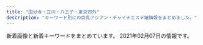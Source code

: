 ```yaml
---
title: "国分寺・立川・八王子・東京郊外"
description: "キーワード別にの巨乳アジアン・チャイナエステ嬢情報をまとめました。"
---
```


新着画像と新着キーワードをまとめています。
2021年02月07日の情報です。

<DmmAffiliateIns />
<KeywordTable
  shops={
    [
    {
        "station": "\u6e05\u702c\u99c5\u5317\u53e3",
        "img_links": [
            "http://www.acacia-esthe.xyz/photo_news/upimg/305955f586f7349b92_0.jpg",
            "http://www.acacia-esthe.xyz/photo_news/upimg/629605f4f0bd5862a3_0.jpg",
            "http://www.acacia-esthe.xyz/photo_news/upimg/446725f1148f108dd5_0.jpg",
            "http://www.acacia-esthe.xyz/files/021-02.jpg",
            "http://www.acacia-esthe.xyz/images/rsubt3.png",
            "http://www.acacia-esthe.xyz/files/018-03.jpg",
            "http://www.acacia-esthe.xyz/files/019-02.jpg",
            "http://www.acacia-esthe.xyz/files/057.jpg",
            "http://www.acacia-esthe.xyz/files/020-02.jpg",
            "http://www.acacia-esthe.xyz/photo_news/upimg/782565f9fe21f75b1b_1.jpg",
            "http://www.acacia-esthe.xyz/files/046-03.jpg",
            "http://www.acacia-esthe.xyz/images/rsubt1.png",
            "http://www.acacia-esthe.xyz/files/020-03.jpg",
            "http://www.acacia-esthe.xyz/photo_news/upimg/108325f30b0d7707df_2.jpg",
            "http://www.acacia-esthe.xyz/images/line.jpg",
            "http://www.acacia-esthe.xyz/files/010-02.jpg",
            "http://www.acacia-esthe.xyz/photo_news/upimg/802615f9368ac5df7c_0.jpg",
            "http://www.acacia-esthe.xyz/photo_news/upimg/182485f9278b7b5be0_0.jpg",
            "http://www.acacia-esthe.xyz/files/018.jpg",
            "http://www.acacia-esthe.xyz/photo_news/upimg/48717600681f585301_1.jpg",
            "http://www.acacia-esthe.xyz/files/016.jpg",
            "http://www.acacia-esthe.xyz/images/slider-img002.jpg",
            "http://www.acacia-esthe.xyz/files/022-03.jpg",
            "http://www.acacia-esthe.xyz/files/022-02.jpg",
            "http://www.acacia-esthe.xyz/files/046-02.jpg",
            "http://www.acacia-esthe.xyz/images/m6.jpg",
            "http://www.acacia-esthe.xyz/photo_news/upimg/933655f7e9d5233bf3_0.jpg",
            "http://www.acacia-esthe.xyz/photo_news/upimg/560005fdc600b20296_0.jpg",
            "http://www.acacia-esthe.xyz/files/057-02.jpg",
            "http://www.acacia-esthe.xyz/photo_news/upimg/428235f3e1b3ed5310_0.jpg",
            "http://www.acacia-esthe.xyz/photo_news/upimg/649415fea96d7e261c_0.jpg",
            "http://www.acacia-esthe.xyz/images/m1.jpg",
            "http://www.acacia-esthe.xyz/images/b-tel.png",
            "http://www.acacia-esthe.xyz/photo_news/upimg/305955f586f7349b92_1.jpg",
            "http://www.acacia-esthe.xyz/photo_news/upimg/428235f3e1b3ed5310_2.jpg",
            "http://www.acacia-esthe.xyz/photo_news/upimg/428235f3e1b3ed5310_1.jpg",
            "http://www.acacia-esthe.xyz/images/slider-img001.jpg",
            "http://www.acacia-esthe.xyz/files/057-03.jpg",
            "http://www.acacia-esthe.xyz/files/020.jpg",
            "http://www.acacia-esthe.xyz/files/058-02.jpg",
            "http://www.acacia-esthe.xyz/images/rsubt6.png",
            "http://www.acacia-esthe.xyz/files/019-03.jpg",
            "http://www.acacia-esthe.xyz/photo_news/upimg/446725f1148f108dd5_1.jpg",
            "http://www.acacia-esthe.xyz/images/m3.jpg",
            "http://www.acacia-esthe.xyz/files/058.jpg",
            "http://www.acacia-esthe.xyz/files/016-02.jpg",
            "http://www.acacia-esthe.xyz/photo_news/upimg/893105f2ce75940fb1_0.jpg",
            "http://www.acacia-esthe.xyz/photo_news/upimg/86230600a4d51c82db_0.jpg",
            "http://www.acacia-esthe.xyz/photo_news/upimg/50191601270063b678_0.jpg",
            "http://www.acacia-esthe.xyz/files/010.jpg",
            "http://www.acacia-esthe.xyz/photo_news/upimg/649415fea96d7e261c_1.jpg",
            "http://www.acacia-esthe.xyz/photo_news/upimg/276675f96556f0e939_0.jpg",
            "http://www.acacia-esthe.xyz/photo_news/upimg/380705fcdc28b76e14_1.jpg",
            "http://www.acacia-esthe.xyz/files/021-03.jpg",
            "http://www.acacia-esthe.xyz/photo_news/upimg/69285600e1199e7dc8_1.jpg",
            "http://www.acacia-esthe.xyz/images/rsubt4.png",
            "http://www.acacia-esthe.xyz/photo_news/upimg/265645facbaac2237d_1.jpg",
            "http://www.acacia-esthe.xyz/images/rsubt2.png",
            "http://www.acacia-esthe.xyz/images/m2.jpg",
            "http://www.acacia-esthe.xyz/files/026-02.jpg",
            "http://www.acacia-esthe.xyz/photo_news/upimg/108325f30b0d7707df_1.jpg",
            "http://www.acacia-esthe.xyz/files/026-03.jpg",
            "http://www.acacia-esthe.xyz/photo_news/upimg/973306007dffc8c097_0.jpg",
            "http://www.acacia-esthe.xyz/files/018-02.jpg",
            "http://www.acacia-esthe.xyz/files/058-03.jpg",
            "http://www.acacia-esthe.xyz/files/046.jpg",
            "http://www.acacia-esthe.xyz/files/019.jpg",
            "http://www.acacia-esthe.xyz/photo_news/upimg/48717600681f585301_0.jpg",
            "http://www.acacia-esthe.xyz/files/021.jpg",
            "http://www.acacia-esthe.xyz/photo_news/upimg/108325f30b0d7707df_0.jpg",
            "http://www.acacia-esthe.xyz/files/022.jpg",
            "http://www.acacia-esthe.xyz/photo_news/upimg/380705fcdc28b76e14_2.jpg",
            "http://www.acacia-esthe.xyz/photo_news/upimg/366055fe4359a2cfcc_0.jpg",
            "http://www.acacia-esthe.xyz/images/b-online.png",
            "http://www.acacia-esthe.xyz/files/010-03.jpg",
            "http://www.acacia-esthe.xyz/files/026.jpg",
            "http://www.acacia-esthe.xyz/photo_news/upimg/380705fcdc28b76e14_0.jpg",
            "http://www.acacia-esthe.xyz/images/rsubt7.png",
            "http://www.acacia-esthe.xyz/images/rsubt5.png",
            "http://www.acacia-esthe.xyz/images/m4.jpg",
            "http://www.acacia-esthe.xyz/files/016-03.jpg",
            "http://www.acacia-esthe.xyz/images/tel2.png"
        ],
        "keywords": {
            "D": 64,
            "90": 8,
            "G": 8,
            "88": 16,
            "86": 24,
            "E": 8,
            "87": 40
        },
        "url": "http://www.acacia-esthe.xyz/",
        "name": "\u30a2\u30ab\u30b7\u30a2"
    },
    {
        "station": "JR\u7acb\u5ddd\u99c5\u5357\u53e3",
        "name": "S Body",
        "img_links": [
            "http://massage-est.tokyo/images/rsubt2.png",
            "http://massage-est.tokyo/images/cg132.jpg",
            "http://massage-est.tokyo/images/cg131.jpg",
            "http://massage-est.tokyo/images/rsubt3.png",
            "http://massage-est.tokyo/images/slider-img001.jpg",
            "http://massage-est.tokyo/images/m3.jpg",
            "http://massage-est.tokyo/images/cg12.jpg",
            "http://massage-est.tokyo/images/rsubt4.png",
            "http://massage-est.tokyo/images/rsubt6.png",
            "http://massage-est.tokyo/images/cg101.jpg",
            "http://massage-est.tokyo/images/cg07.jpg",
            "http://massage-est.tokyo/images/cg06.jpg",
            "http://massage-est.tokyo/images/cg03.jpg",
            "http://massage-est.tokyo/images/cg04.jpg",
            "http://massage-est.tokyo/images/rsubt7.png",
            "http://massage-est.tokyo/images/cg05.jpg",
            "http://massage-est.tokyo/images/b-tel.png",
            "http://massage-est.tokyo/images/cg09.jpg",
            "http://massage-est.tokyo/images/cg061.jpg",
            "http://massage-est.tokyo/images/rsubt5.png",
            "http://massage-est.tokyo/images/cg08.jpg",
            "http://massage-est.tokyo/images/cg02.jpg",
            "http://massage-est.tokyo/images/rsubt1.png",
            "http://massage-est.tokyo/images/m6.jpg",
            "http://massage-est.tokyo/images/cg031.jpg",
            "http://massage-est.tokyo/images/slider-img002.jpg",
            "http://massage-est.tokyo/images/cg01.jpg",
            "http://massage-est.tokyo/images/m4.jpg",
            "http://massage-est.tokyo/images/m2.jpg",
            "http://massage-est.tokyo/images/cg13.jpg",
            "http://massage-est.tokyo/images/cg10.jpg",
            "http://massage-est.tokyo/images/m1.jpg",
            "http://massage-est.tokyo/images/tel2.png"
        ],
        "keywords": {
            "85": 8,
            "C": 18,
            "86": 88,
            "D": 78
        },
        "url": "http://massage-est.tokyo/"
    },
    {
        "url": "https://hachioji-mensesthe.com/",
        "img_links": [
            "https://hachioji-mensesthe.com/staff/rie-l2.jpg",
            "https://hachioji-mensesthe.com/images/esthe2.jpg",
            "https://hachioji-mensesthe.com/images/header3.png",
            "https://hachioji-mensesthe.com/room/room-l2.jpg",
            "https://hachioji-mensesthe.com/images/esthe3.jpg",
            "https://hachioji-mensesthe.com/images/esthe4.jpg",
            "https://hachioji-mensesthe.com/staff/riri-s2.jpg",
            "https://hachioji-mensesthe.com/icon/twitter.png",
            "https://hachioji-mensesthe.com/staff/risa-l1.jpg",
            "https://hachioji-mensesthe.com/staff/riri-l1.jpg",
            "https://hachioji-mensesthe.com/images/qrcode.png",
            "https://hachioji-mensesthe.com/images/main1.jpg",
            "https://hachioji-mensesthe.com/staff/riri-s1.jpg",
            "https://hachioji-mensesthe.com/staff/miki-l1.jpg",
            "https://hachioji-mensesthe.com/staff/miki-s2.jpg",
            "https://hachioji-mensesthe.com/images/main-sp.jpg",
            "https://hachioji-mensesthe.com/staff/yuyu-s1.jpg",
            "https://hachioji-mensesthe.com/staff/risa-l2.jpg",
            "https://hachioji-mensesthe.com/staff/yuyu-l1.jpg",
            "https://hachioji-mensesthe.com/staff/yuyu-l2.jpg",
            "https://hachioji-mensesthe.com/footer/footer-line.png",
            "https://hachioji-mensesthe.com/footer/footer-tel.png",
            "https://hachioji-mensesthe.com/staff/rie-l1.jpg",
            "https://hachioji-mensesthe.com/room/room-l3.jpg",
            "https://hachioji-mensesthe.com/massage/2020/12/20/rie-s2.jpg",
            "https://hachioji-mensesthe.com/staff/riri-l2.jpg",
            "https://hachioji-mensesthe.com/staff/yuyu-s2.jpg",
            "https://hachioji-mensesthe.com/icon/yelp.png",
            "https://hachioji-mensesthe.com/staff/miki-l2.jpg",
            "https://hachioji-mensesthe.com/images/clear.png",
            "https://hachioji-mensesthe.com/staff/nana-s2.jpg",
            "https://hachioji-mensesthe.com/footer/footer-staff.png",
            "https://hachioji-mensesthe.com/staff/risa-s1.jpg",
            "https://hachioji-mensesthe.com/room/room-l4.jpg",
            "https://hachioji-mensesthe.com/staff/rie-s1.jpg",
            "https://hachioji-mensesthe.com/icon/facebook.png",
            "https://hachioji-mensesthe.com/room/room-l1.jpg",
            "https://hachioji-mensesthe.com/icon/line.png",
            "https://hachioji-mensesthe.com/massage/2020/12/30/risa-s1.jpg",
            "https://hachioji-mensesthe.com/staff/miki-s1.jpg",
            "https://hachioji-mensesthe.com/massage/2020/12/09/L.png",
            "https://hachioji-mensesthe.com/staff/risa-s2.jpg",
            "https://hachioji-mensesthe.com/images/esthe1.jpg",
            "https://hachioji-mensesthe.com/staff/rie-s2.jpg"
        ],
        "keywords": {
            "90": 6,
            "88": 6,
            "86": 12,
            "85": 6
        },
        "name": "Rouge \uff5e\u30eb\u30fc\u30b8\u30e5\uff5e",
        "station": "JR\u516b\u738b\u5b50\u99c5\u5317\u53e3"
    },
    {
        "keywords": {
            "88": 1,
            "86": 1,
            "D": 4,
            "C": 2,
            "85": 1,
            "87": 3
        },
        "url": "http://www.ai.esturl.com/",
        "station": "\u79cb\u6d25\u99c5\u5357\u53e3",
        "img_links": [
            "http://www.ai.esturl.com/files/002.jpg",
            "http://www.ai.esturl.com/images/interior_t.jpg",
            "http://www.ai.esturl.com/files/003.jpg",
            "http://www.ai.esturl.com/files/004-02.jpg",
            "http://www.ai.esturl.com/files/005.jpg",
            "http://www.ai.esturl.com/images/mobile.jpg",
            "http://www.ai.esturl.com/files/005-02.jpg",
            "http://www.ai.esturl.com/files/001-02.jpg",
            "http://www.ai.esturl.com/files/002-02.jpg",
            "http://www.ai.esturl.com/images/int2.jpg",
            "http://www.ai.esturl.com/files/001.jpg",
            "http://www.ai.esturl.com/files/003-02.jpg",
            "http://www.ai.esturl.com/files/004-03.jpg",
            "http://www.ai.esturl.com/files/005-03.jpg",
            "http://www.ai.esturl.com/files/002-03.jpg",
            "http://www.ai.esturl.com/files/004.jpg",
            "http://www.ai.esturl.com/images/sys.jpg",
            "http://www.ai.esturl.com/images/tel.jpg",
            "http://www.ai.esturl.com/images/staff_t.jpg",
            "http://www.ai.esturl.com/files/003-03.jpg",
            "http://www.ai.esturl.com/images/news.jpg",
            "http://www.ai.esturl.com/files/001-03.jpg",
            "http://www.ai.esturl.com/files/022-03.jpg",
            "http://www.ai.esturl.com/files/022.jpg",
            "http://www.ai.esturl.com/images/link_t.jpg",
            "http://www.ai.esturl.com/files/022-02.jpg",
            "http://www.ai.esturl.com/images/head.jpg"
        ],
        "name": "\u6b32\u306e\u611b"
    },
    {
        "name": "\u30d4\u30f3\u30af\u30ac\u30fc\u30eb",
        "keywords": {},
        "url": "http://bijin.estms.info/",
        "station": "\u4e45\u7c73\u5ddd\u99c5\u5357\u53e3",
        "img_links": [
            "http://bijin.estms.info/up/uploads/20201130223715ym.jpg",
            "http://bijin.estms.info/up/uploads/20201016170513h.jpg",
            "http://bijin.estms.info/up/uploads/20190430125157XTFS2133.jpg",
            "http://bijin.estms.info/up/uploads/20210127185116sara.jpg",
            "http://bijin.estms.info/up/uploads/20200819222125mik.jpg",
            "http://bijin.estms.info/up/uploads/202005180731156A797D2C-B69E-4345-B776-BA05CAB5E487.jpeg",
            "http://bijin.estms.info/up/uploads/20190602230214image.jpeg",
            "http://bijin.estms.info/up/uploads/20191002121121328B75FF-E54B-4F1A-999B-05804A859FE6.jpeg",
            "http://bijin.estms.info/up/newsimg/20201215212952B612Kaji_20201203_130112_040_mh1606968582446.jpg",
            "http://bijin.estms.info/up/uploads/20190626204244naa.jpg",
            "http://bijin.estms.info/up/uploads/20190824212918LJJT6902.jpg",
            "http://bijin.estms.info/up/newsimg/20201016160747mmexport1602828878412_mr1602829328944_mh1602831616134.jpg",
            "http://bijin.estms.info/up/uploads/20200117072212A6B1AABA-580A-476E-9289-473C6EBAEAEA.jpeg",
            "http://bijin.estms.info/images/r4.jpg",
            "http://bijin.estms.info/up/uploads/201912021030562C17E879-4CFB-416F-A8C4-2951B0F2205B.jpeg",
            "http://bijin.estms.info/up/uploads/20200730001205eri.jpg",
            "http://bijin.estms.info/up/uploads/2019110620470700D464B9-FADE-417C-B2D3-ADCCA8F79F09.jpeg",
            "http://bijin.estms.info/up/uploads/202002032232405330A00F-9036-47F6-9444-FEF00ACC443C.jpeg",
            "http://bijin.estms.info/up/newsimg/20200903153922mmexport1599101488007_mr1599101863202.jpg",
            "http://bijin.estms.info/images/r3.jpg",
            "http://bijin.estms.info/up/uploads/20201005203401thumbnail_IMG_6686.jpg",
            "http://bijin.estms.info/up/newsimg/20201219120625mmexport1608274227813_mr1608275553768.jpg",
            "http://bijin.estms.info/images/tel.png",
            "http://bijin.estms.info/up/newsimg/20201005203657thumbnail_IMG_6687.jpg",
            "http://bijin.estms.info/up/uploads/201911180721076EB6EE65-B4D3-49CC-B10D-FFCADDD8F51D.jpeg",
            "http://bijin.estms.info/images/r1.jpg",
            "http://bijin.estms.info/up/uploads/20191118072051423B39CB-95FB-4F88-B6F9-237745081B01.jpeg",
            "http://bijin.estms.info/up/uploads/20200712231007yuri.jpg",
            "http://bijin.estms.info/up/uploads/20191118072033DC193570-75FC-4101-8931-9917C4584482.jpeg",
            "http://bijin.estms.info/up/newsimg/20200828113003m23.jpg",
            "http://bijin.estms.info/up/uploads/2020113007261912.jpg",
            "http://bijin.estms.info/up/uploads/20191015072706274D8AA4-F27F-41E1-B40F-28CEEDCC8339.jpeg",
            "http://bijin.estms.info/up/uploads/20200406213449ai1.jpg",
            "http://bijin.estms.info/up/uploads/201912132254460EDB9A1F-C26F-42D3-9D9F-4859D6ACF118.jpeg",
            "http://bijin.estms.info/up/uploads/20200406213506raki.jpg",
            "http://bijin.estms.info/up/uploads/2020012010213518DC6BF5-40C1-4A5F-88A9-48EFDA79AC27.jpeg",
            "http://bijin.estms.info/up/uploads/20191017072128216A9A55-5AC4-4940-835D-FB551634C6E6.jpeg",
            "http://bijin.estms.info/up/uploads/20200903200139IMG_6628.jpg",
            "http://bijin.estms.info/up/newsimg/20210127183627mmexport1611725281067_mr1611733647203.jpg",
            "http://bijin.estms.info/up/uploads/201911051624233BB9B4A5-25B8-4ACA-A6C4-B819FAC4075C.jpeg",
            "http://bijin.estms.info/up/uploads/20201217003900rr1.jpg",
            "http://bijin.estms.info/up/newsimg/20201128150654mmexport1606540655903.jpg",
            "http://bijin.estms.info/up/uploads/2020113007261911.jpg",
            "http://bijin.estms.info/up/uploads/20190424151005haru.jpg",
            "http://bijin.estms.info/up/uploads/201910150727064AEE5CC2-79ED-4E66-9DE0-B5C435D880C2.jpeg",
            "http://bijin.estms.info/up/uploads/2020011123332722.jpg",
            "http://bijin.estms.info/up/uploads/202001201021517F471254-F426-4D22-8198-E0392BEB2618.jpeg",
            "http://bijin.estms.info/up/uploads/20201130223722yum.jpg",
            "http://bijin.estms.info/images/t2.jpg",
            "http://bijin.estms.info/up/uploads/20190512145422ai.jpg",
            "http://bijin.estms.info/up/uploads/20190602230156image.jpeg",
            "http://bijin.estms.info/up/uploads/20201008173812y1.jpg",
            "http://bijin.estms.info/up/uploads/2020011123383520181216000901sor.jpg",
            "http://bijin.estms.info/up/uploads/20191213191915F8D7E171-6B72-4E9D-BAE6-95764C2481B9.jpeg",
            "http://bijin.estms.info/up/uploads/20191002121102E9E57D38-E21B-4027-92DB-F139042F686A.jpeg",
            "http://bijin.estms.info/images/r2.jpg",
            "http://bijin.estms.info/up/uploads/20190424151005har.jpg",
            "http://bijin.estms.info/up/uploads/20190310191122emi1.jpg",
            "http://bijin.estms.info/up/uploads/20190626204244naaa.jpg",
            "http://bijin.estms.info/up/uploads/20190611075455image.jpeg",
            "http://bijin.estms.info/up/uploads/20190310191122emi.jpg",
            "http://bijin.estms.info/up/newsimg/20200819201702mmexport1597835440425.jpg",
            "http://bijin.estms.info/up/uploads/20201008173803y.jpg",
            "http://bijin.estms.info/up/newsimg/20200903153747mmexport1599113750950.jpg",
            "http://bijin.estms.info/up/newsimg/20201130213044yum.jpg",
            "http://bijin.estms.info/up/uploads/20200406213457ai.jpg",
            "http://bijin.estms.info/up/uploads/20201005203352thumbnail_IMG_6687.jpg",
            "http://bijin.estms.info/up/uploads/20210127185116sara2.jpg",
            "http://bijin.estms.info/up/uploads/202001210012472FD8035D-E181-4CC8-91C9-411154468BE0.jpeg",
            "http://bijin.estms.info/up/uploads/202002032232405E8F4BDF-8802-4EBC-A1EF-AD51378519E7.jpeg",
            "http://bijin.estms.info/images/top_pickup.png",
            "http://bijin.estms.info/up/uploads/20200406213536yuna.jpg",
            "http://bijin.estms.info/up/uploads/20201220222426yu.jpg",
            "http://bijin.estms.info/up/uploads/2019121319191596C90C3E-6F98-4408-8DB6-F1278D52BEF8.jpeg",
            "http://bijin.estms.info/up/uploads/20180107000626image.jpeg",
            "http://bijin.estms.info/up/uploads/201910170721068B044B14-FAA2-4575-B987-3D0C526278FB.jpeg",
            "http://bijin.estms.info/up/uploads/20200121001247FF252499-7BDC-480E-BC20-F0D33285CC2B.jpeg",
            "http://bijin.estms.info/up/uploads/20190430121942RCKF3078.jpg",
            "http://bijin.estms.info/up/uploads/20200828112826m23.jpg",
            "http://bijin.estms.info/up/uploads/20200406213527yuna1.jpg",
            "http://bijin.estms.info/up/uploads/20190829230957hani.jpg",
            "http://bijin.estms.info/up/uploads/20191213191915E4816BC5-8C62-407B-A6ED-C87D0F0F46EC.jpeg",
            "http://bijin.estms.info/up/uploads/20201217003849rr.jpg",
            "http://bijin.estms.info/up/uploads/20201220222426y.jpg",
            "http://bijin.estms.info/up/uploads/20191028175611nene.jpg",
            "http://bijin.estms.info/up/uploads/20190831100054image.jpeg",
            "http://bijin.estms.info/up/uploads/20190611075507image.jpeg",
            "http://bijin.estms.info/up/uploads/20200819222125miko.jpg",
            "http://bijin.estms.info/up/uploads/20191014225239rina.jpg",
            "http://bijin.estms.info/up/uploads/20190824212918DWZR9680.jpg",
            "http://bijin.estms.info/up/uploads/2020011707213997E7D3ED-E846-45D2-BE23-3A9EA27C99E5.jpeg",
            "http://bijin.estms.info/up/uploads/20191106204707A3EB6328-3B05-4BE7-8E96-27A1C6F46231.jpeg"
        ]
    },
    {
        "keywords": {
            "E": 1,
            "90": 1,
            "C": 2,
            "87": 1,
            "88": 1
        },
        "station": "\u4eac\u738b\u516b\u738b\u5b50\u99c5",
        "name": "J-ONE -\u30b8\u30a7\u30a4\u30ef\u30f3-",
        "url": "http://j-one.est888.com/",
        "img_links": [
            "http://j-one.est888.com/css/nav/nav-004.jpg",
            "http://j-one.est888.com/css/nav/nav-003.jpg",
            "http://j-one.est888.com/css/top-left02.jpg",
            "http://j-one.est888.com/css/staff/staff03.jpg",
            "http://j-one.est888.com/css/tel.png",
            "http://j-one.est888.com/css/nav/nav-005.jpg",
            "http://j-one.est888.com/css/baner.jpg",
            "http://j-one.est888.com/css/nav/nav-006.jpg",
            "http://j-one.est888.com/css/cam01.jpg",
            "http://j-one.est888.com/css/staff/staff02.jpg",
            "http://j-one.est888.com/css/staff/staff01.jpg",
            "http://j-one.est888.com/css/nav/nav-002.jpg",
            "http://j-one.est888.com/css/osusume02.jpg",
            "http://j-one.est888.com/css/nav/nav-001.jpg"
        ]
    },
    {
        "station": "JR\u7acb\u5ddd\u99c5\u5357\u53e3",
        "img_links": [
            "https://seifukuyuwaku.oks.bz/images/mobile.jpg",
            "https://seifukuyuwaku.oks.bz/photos/sites/70/2020/12/2020122013355017.jpeg",
            "https://seifukuyuwaku.oks.bz/photos/sites/70/2020/12/2020121013104898.jpeg",
            "https://seifukuyuwaku.oks.bz/images/new.jpg",
            "https://seifukuyuwaku.oks.bz/images/s_staff.png",
            "https://seifukuyuwaku.oks.bz/images/s_ranking.png",
            "https://seifukuyuwaku.oks.bz/photos/sites/70/2020/11/2020112708472471.jpeg",
            "https://seifukuyuwaku.oks.bz/images/s_staff1.png",
            "https://seifukuyuwaku.oks.bz/images/room2.jpg",
            "https://seifukuyuwaku.oks.bz/photos/sites/70/2020/11/2020112406403396.jpg",
            "https://seifukuyuwaku.oks.bz/images/info.jpg",
            "https://seifukuyuwaku.oks.bz/photos/sites/70/2020/11/2020112504053939.jpg",
            "https://seifukuyuwaku.oks.bz/images/room4.jpg",
            "https://seifukuyuwaku.oks.bz/images/s_news.png",
            "https://seifukuyuwaku.oks.bz/images/room3.jpg",
            "https://seifukuyuwaku.oks.bz/photos/sites/70/2020/12/2020121208024127.jpeg",
            "https://seifukuyuwaku.oks.bz/images/s_pick.jpg",
            "https://seifukuyuwaku.oks.bz/images/room1.jpg",
            "https://seifukuyuwaku.oks.bz/photos/sites/70/2020/11/2020113014024511.jpeg",
            "https://seifukuyuwaku.oks.bz/photos/sites/70/2020/12/202012251539104.jpeg",
            "https://seifukuyuwaku.oks.bz/photos/sites/70/2020/11/2020112406403480.jpg",
            "https://seifukuyuwaku.oks.bz/photos/sites/70/2020/12/2020121414441228.jpeg",
            "https://seifukuyuwaku.oks.bz/images/top.png",
            "https://seifukuyuwaku.oks.bz/images/link.jpg"
        ],
        "url": "https://seifukuyuwaku.oks.bz/",
        "name": "\u5236\u670d\u306e\u8a98\u60d1",
        "keywords": {
            "87": 1,
            "83": 1,
            "C": 4,
            "E": 1,
            "85": 1
        }
    },
    {
        "station": "\u3072\u3070\u308a\u30f6\u4e18\u99c5\u5317\u53e3",
        "keywords": {},
        "name": "\u8212\u5824\u82d1 \uff5e\u30b8\u30e7\u30c6\u30a4\u30a8\u30f3\uff5e",
        "url": "http://joten.work/",
        "img_links": [
            "http://joten.work/images/sys4.jpg",
            "http://joten.work/images/menu/top.jpg",
            "http://joten.work/staff/sayaka.jpg",
            "http://joten.work/images/rec1.png",
            "http://joten.work/images/head.png",
            "http://joten.work/images/rec2.png",
            "http://joten.work/images/mobile.jpg",
            "http://joten.work/images/newface_t.png",
            "http://joten.work/images/staff_t.jpg",
            "http://joten.work/images/sys3.jpg",
            "http://joten.work/images/tel.jpg",
            "http://joten.work/img/risa1.jpg",
            "http://joten.work/images/sys1.jpg",
            "http://joten.work/images/sys2.jpg",
            "http://joten.work/img/sayaka1.jpg",
            "http://joten.work/images/int2.png",
            "http://joten.work/images/news.png",
            "http://joten.work/images/menu/interior.jpg",
            "http://joten.work/images/ta.jpg",
            "http://joten.work/images/menu/staff.jpg",
            "http://joten.work/images/rec3.png",
            "http://joten.work/staff/risa.jpg",
            "http://joten.work/images/interior_t.jpg",
            "http://joten.work/images/int1.png"
        ]
    },
    {
        "keywords": {},
        "name": "\u5922\u767e\u5408",
        "url": "http://yume-yuri.info/",
        "station": "\u4eac\u738b\u516b\u738b\u5b50\u99c5",
        "img_links": [
            "http://yume-yuri.info/images/g5.jpg",
            "http://yume-yuri.info/images/momo.jpg",
            "http://yume-yuri.info/images/g4.jpg",
            "http://yume-yuri.info/images/r4.jpg",
            "http://yume-yuri.info/images/r3.jpg",
            "http://yume-yuri.info/images/g2.jpg",
            "http://yume-yuri.info/images/baner2.jpg",
            "http://yume-yuri.info/images/baner1.jpg",
            "http://yume-yuri.info/images/r2.jpg",
            "http://yume-yuri.info/images/g3.jpg",
            "http://yume-yuri.info/images/r1.jpg",
            "http://yume-yuri.info/images/yuki.jpg",
            "http://yume-yuri.info/images/r6.jpg",
            "http://yume-yuri.info/images/g1.jpg",
            "http://yume-yuri.info/images/mobile.jpg",
            "http://yume-yuri.info/images/r5.jpg"
        ]
    },
    {
        "url": "http://dia-mond.work/",
        "keywords": {
            "87": 8,
            "90": 8,
            "E": 18,
            "89": 2,
            "86": 10,
            "88": 4,
            "F": 14,
            "85": 8,
            "D": 24
        },
        "station": "JR\u516b\u738b\u5b50\u99c5",
        "img_links": [
            "http://dia-mond.work/images/icon_ranking_03.png",
            "http://dia-mond.work/staff/aoi1.jpg",
            "http://dia-mond.work/images/recruit/sp_mainvisual.jpg",
            "http://dia-mond.work/images/icon_new.png",
            "http://dia-mond.work/staff/yumi1.jpg",
            "http://dia-mond.work/images/sw_tel.png",
            "http://dia-mond.work/images/mainvisual_01.jpg",
            "http://dia-mond.work/staff/emi1.jpg",
            "http://dia-mond.work/images/recruit/point_03.png",
            "http://dia-mond.work/images/recruit/point_04.png",
            "http://dia-mond.work/images/no_image.jpg",
            "http://dia-mond.work/staff/yuri1.jpg",
            "http://dia-mond.work/images/head_therapist.jpg",
            "http://dia-mond.work/images/recruit/nagare_06.png",
            "http://dia-mond.work/images/recruit/point_06.png",
            "http://dia-mond.work/images/recruit/nagare_01.jpg",
            "http://dia-mond.work/images/recruit/point_08.png",
            "http://dia-mond.work/images/head_interior.jpg",
            "http://dia-mond.work/images/trigger.jpg",
            "http://dia-mond.work/images/recruit/point_07.png",
            "http://dia-mond.work/images/icon_ranking_01.png",
            "http://dia-mond.work/images/sw_home.png",
            "http://dia-mond.work/images/recruit/message_03.png",
            "http://dia-mond.work/images/mainvisual_02_s.jpg",
            "http://dia-mond.work/images/recruit/req_03.jpg",
            "http://dia-mond.work/images/recruit/point_05.png",
            "http://dia-mond.work/staff/hitomi1.jpg",
            "http://dia-mond.work/staff/yuka1.jpg",
            "http://dia-mond.work/images/recruit/point_09.png",
            "http://dia-mond.work/images/mainvisual_01_s.jpg",
            "http://dia-mond.work/images/mainvisual_02.jpg",
            "http://dia-mond.work/images/recruit/nagare_05.png",
            "http://dia-mond.work/staff/miho1.jpg",
            "http://dia-mond.work/images/recruit/nagare_03.jpg",
            "http://dia-mond.work/images/icon_ranking_02.png",
            "http://dia-mond.work/staff/runa1.jpg",
            "http://dia-mond.work/images/icon_ranking_04.png",
            "http://dia-mond.work/images/recruit/nagare_02.jpg",
            "http://dia-mond.work/images/recruit/nagare_07.png"
        ],
        "name": "Diamond"
    },
    {
        "img_links": [
            "http://koukoku.xyz/linux/css/staff/staff03.jpg",
            "http://koukoku.xyz/linux/css/nav/nav-004.jpg",
            "http://koukoku.xyz/linux/css/nav/nav-005.jpg",
            "http://koukoku.xyz/linux/css/staff/staff01.jpg",
            "http://koukoku.xyz/linux/css/nav/nav-001.jpg",
            "http://koukoku.xyz/linux/css/m-head.jpg",
            "http://koukoku.xyz/linux/css/nav/nav-006.jpg",
            "http://koukoku.xyz/linux/css/m-top05.jpg",
            "http://koukoku.xyz/linux/css/nav/nav-003.jpg",
            "http://koukoku.xyz/linux/css/staff/staff02.jpg",
            "http://koukoku.xyz/linux/css/m-top03.jpg",
            "http://koukoku.xyz/linux/css/nav/nav-002.jpg",
            "http://koukoku.xyz/linux/css/c04.jpg",
            "http://koukoku.xyz/linux/css/m-top02.jpg"
        ],
        "station": "\u4eac\u738b\u516b\u738b\u5b50\u99c5",
        "url": "http://koukoku.xyz/linux/",
        "keywords": {
            "89": 3,
            "D": 3
        },
        "name": "Linux \uff5e\u30ea\u30ca\u30c3\u30af\u30b9\uff5e"
    },
    {
        "name": "\u7f8e\u7409\u7409 \u3046\u308b\u308b",
        "station": "JR\u8c4a\u7530\u99c5\u5317\u53e3",
        "img_links": [],
        "keywords": {},
        "url": "https://s-honey.uouono.com/"
    },
    {
        "keywords": {
            "89": 6,
            "D": 9,
            "90": 3
        },
        "url": "http://www.relax-aster.com/",
        "name": "\u30a2\u30b9\u30bf\u30fc",
        "station": "JR\u56fd\u5206\u5bfa\u99c5\u5357\u53e3",
        "img_links": [
            "http://www.relax-aster.com/css/nav/nav-001.jpg",
            "http://www.relax-aster.com/css/staff/staff0001-b.jpg",
            "http://www.relax-aster.com/css/staff/staff005-a.jpg",
            "http://www.relax-aster.com/css/nav/nav-002.jpg",
            "http://www.relax-aster.com/css/staff/staff09-a.jpg",
            "http://www.relax-aster.com/css/staff/staff006.jpg",
            "http://www.relax-aster.com/css/nav/nav-006.jpg",
            "http://www.relax-aster.com/css/staff/staff011.jpg",
            "http://www.relax-aster.com/css/staff/staff09.jpg",
            "http://www.relax-aster.com/css/staff/staff08-a.jpg",
            "http://www.relax-aster.com/css/staff/staff10-a.jpg",
            "http://www.relax-aster.com/css/baner06.jpg",
            "http://www.relax-aster.com/css/staff/staff007-b.jpg",
            "http://www.relax-aster.com/css/staff/staff0001-a.jpg",
            "http://www.relax-aster.com/css/staff/staff007-a.jpg",
            "http://www.relax-aster.com/css/staff/staff005.jpg",
            "http://www.relax-aster.com/css/osusume09.jpg",
            "http://www.relax-aster.com/css/staff/staff10.jpg",
            "http://www.relax-aster.com/css/staff/staff003.jpg",
            "http://www.relax-aster.com/css/nav/nav-004.jpg",
            "http://www.relax-aster.com/css/staff/staff11-a.jpg",
            "http://www.relax-aster.com/css/nav/nav-005.jpg",
            "http://www.relax-aster.com/css/staff/staff08.jpg",
            "http://www.relax-aster.com/css/tel01.png",
            "http://www.relax-aster.com/css/nav/nav-003.jpg",
            "http://www.relax-aster.com/css/top-left003.jpg",
            "http://www.relax-aster.com/css/staff/staff0007.jpg",
            "http://www.relax-aster.com/css/staff/staff00001.jpg",
            "http://www.relax-aster.com/css/staff/staff003-a.jpg",
            "http://www.relax-aster.com/css/staff/staff06-a.jpg"
        ]
    },
    {
        "name": "\u7d2b\u967d\u82b1",
        "keywords": {
            "C": 8
        },
        "url": "http://e-hachiouji.com/",
        "station": "JR\u516b\u738b\u5b50\u99c5\u5317\u53e3",
        "img_links": [
            "http://e-hachiouji.com/images/top1.jpg",
            "http://e-hachiouji.com/images/g6.jpg",
            "http://e-hachiouji.com/images/banna1.jpg",
            "http://e-hachiouji.com/images/banna2.jpg",
            "http://e-hachiouji.com/images/g4.jpg",
            "http://e-hachiouji.com/images/g5.jpg",
            "http://e-hachiouji.com/images/ringo.jpg",
            "http://e-hachiouji.com/images/nana3.jpg",
            "http://e-hachiouji.com/images/g8.jpg",
            "http://e-hachiouji.com/images/g9.jpg",
            "http://e-hachiouji.com/images/g10.jpg",
            "http://e-hachiouji.com/images/g2.jpg",
            "http://e-hachiouji.com/images/g3.jpg",
            "http://e-hachiouji.com/images/banna3.jpg",
            "http://e-hachiouji.com/images/index-staff.png",
            "http://e-hachiouji.com/images/g7.jpg",
            "http://e-hachiouji.com/images/mobel.jpg"
        ]
    },
    {
        "url": "http://a-rlx.info",
        "station": "JR\u798f\u751f\u99c5\u6771\u53e3",
        "keywords": {
            "E": 1,
            "C": 2
        },
        "name": "\u96c5",
        "img_links": [
            "http://a-rlx.info/images/line.png",
            "http://a-rlx.info/images/s02.jpg",
            "http://a-rlx.info/images/index_05.jpg",
            "http://a-rlx.info/images/s04.jpg",
            "http://a-rlx.info/images/index_06.jpg",
            "http://a-rlx.info/gril/09.jpg",
            "http://a-rlx.info/gril/p03.jpg",
            "http://a-rlx.info/images/index_04.jpg",
            "http://a-rlx.info/images/acc04.jpg",
            "http://a-rlx.info/images/index_02.jpg",
            "http://a-rlx.info/images/index_01.jpg",
            "http://a-rlx.info/images/index_12.jpg",
            "http://a-rlx.info/gril/07.jpg",
            "http://a-rlx.info/images/acc01.jpg",
            "http://a-rlx.info/images/info_01.png",
            "http://a-rlx.info/images/s03.jpg",
            "http://a-rlx.info/images/rec_08.jpg",
            "http://a-rlx.info/images/rec.jpg",
            "http://a-rlx.info/images/sub_10.jpg",
            "http://a-rlx.info/gril/013.jpg",
            "http://a-rlx.info/images/acc03.jpg",
            "http://a-rlx.info/images/info_08.jpg",
            "http://a-rlx.info/gril/07b.jpg",
            "http://a-rlx.info/images/r04.jpg",
            "http://a-rlx.info/gril/013b.jpg",
            "http://a-rlx.info/images/acc05.jpg",
            "http://a-rlx.info/images/sys_08.jpg",
            "http://a-rlx.info/gril/013a.jpg",
            "http://a-rlx.info/images/r02.jpg",
            "http://a-rlx.info/images/index_03.jpg",
            "http://a-rlx.info/images/staff_08.jpg",
            "http://a-rlx.info/gril/09b.jpg",
            "http://a-rlx.info/images/r01.jpg",
            "http://a-rlx.info/images/r03.jpg",
            "http://a-rlx.info/gril/09a.jpg",
            "http://a-rlx.info/gril/07a.jpg",
            "http://a-rlx.info/images/s01.jpg",
            "http://a-rlx.info/images/index_07.jpg",
            "http://a-rlx.info/images/index_13.jpg"
        ]
    },
    {
        "name": "\u30c8\u30ed\u30c8\u30ed\u306e\u30c8\u30c8\u30ed",
        "keywords": {
            "E": 1,
            "D": 14,
            "85": 4,
            "82": 1,
            "87": 5,
            "C": 2,
            "86": 5,
            "88": 1,
            "90": 1,
            "91": 1
        },
        "img_links": [
            "http://totoro.ests.jp/images/s_link.jpg",
            "http://totoro.ests.jp/images/r1.jpg",
            "http://totoro.ests.jp/photos/sites/73/2019/12/201912081255209.jpg",
            "http://totoro.ests.jp/images/r4.jpg",
            "http://totoro.ests.jp/photos/sites/73/2019/12/2019120813200431.jpg",
            "http://totoro.ests.jp/images/s_staff.jpg",
            "http://totoro.ests.jp/images/pick.png",
            "http://totoro.ests.jp/photos/sites/73/2019/12/2019120813205581.jpg",
            "http://totoro.ests.jp/images/end.png",
            "http://totoro.ests.jp/images/r5.jpg",
            "http://totoro.ests.jp/photos/sites/73/2020/04/2020040313092376.jpg",
            "http://totoro.ests.jp/images/face.png",
            "http://totoro.ests.jp/photos/sites/73/2020/10/2020101215130560.jpg",
            "http://totoro.ests.jp/images/r3.jpg",
            "http://totoro.ests.jp/images/top.png",
            "http://totoro.ests.jp/photos/sites/73/2020/06/2020060217495277.jpg",
            "http://totoro.ests.jp/images/bj2.jpg",
            "http://totoro.ests.jp/photos/sites/73/2020/01/2020011410261189.jpg",
            "http://totoro.ests.jp/photos/sites/73/2020/08/2020080213465724.jpg",
            "http://totoro.ests.jp/photos/sites/73/2020/06/2020060411231375.jpg",
            "http://totoro.ests.jp/images/room1.jpg",
            "http://totoro.ests.jp/photos/sites/73/2019/12/2019120813192511.jpg",
            "http://totoro.ests.jp/photos/sites/73/2020/03/2020030410473095.jpg",
            "http://totoro.ests.jp/images/room2.jpg",
            "http://totoro.ests.jp/images/room4.jpg",
            "http://totoro.ests.jp/photos/sites/73/2020/05/2020052213284648.jpg",
            "http://totoro.ests.jp/photos/sites/73/2019/12/201912081317301.jpg",
            "http://totoro.ests.jp/images/news.png",
            "http://totoro.ests.jp/photos/sites/73/2019/12/201912081254463.jpg",
            "http://totoro.ests.jp/photos/sites/73/2020/03/2020030410471413.jpg",
            "http://totoro.ests.jp/photos/sites/73/2020/08/2020082118552178.jpg",
            "http://totoro.ests.jp/images/room3.jpg",
            "http://totoro.ests.jp/images/r2.jpg",
            "http://totoro.ests.jp/photos/sites/73/2019/12/201912081321599.jpg",
            "http://totoro.ests.jp/photos/sites/73/2019/12/2019120813212291.jpg",
            "http://totoro.ests.jp/images/mobile.jpg"
        ],
        "url": "http://totoro.ests.jp/",
        "station": "\u4e45\u7c73\u5ddd\u99c5\u5357\u53e3"
    },
    {
        "img_links": [
            "http://e-hoya.info/images/point-card.png",
            "http://e-hoya.info/images/maga.png",
            "http://e-hoya.info/images/g3.jpg",
            "http://e-hoya.info/images/g0.jpg",
            "http://e-hoya.info/images/acc05.jpg",
            "http://e-hoya.info/images/top.png",
            "http://e-hoya.info/images/g1.jpg",
            "http://e-hoya.info/images/acc01.jpg",
            "http://e-hoya.info/images/g2.jpg",
            "http://e-hoya.info/images/new-tit.png",
            "http://e-hoya.info/images/sr.jpg",
            "http://e-hoya.info/images/g4.jpg",
            "http://e-hoya.info/images/acc02.jpg",
            "http://e-hoya.info/images/acc04.jpg",
            "http://e-hoya.info/images/acc03.jpg"
        ],
        "name": "\u30a8\u30c7\u30f3\u306e\u5712",
        "keywords": {
            "D": 1,
            "C": 12
        },
        "station": "\u4fdd\u8c37\u99c5\u5357\u53e3",
        "url": "http://e-hoya.info/"
    },
    {
        "keywords": {
            "C": 4,
            "D": 16,
            "86": 16,
            "87": 8
        },
        "name": "\u7652\u3057\u30d7\u30e9\u30b9",
        "station": "JR\u7acb\u5ddd\u99c5\u5317\u53e3",
        "url": "http://www.iyashiplus.iesjp.com/",
        "img_links": [
            "http://www.iyashiplus.iesjp.com/images/top.jpg",
            "http://www.iyashiplus.iesjp.com/images/top1.jpg",
            "http://www.iyashiplus.iesjp.com/images/s_link.jpg",
            "http://www.iyashiplus.iesjp.com/images/mobile.jpg",
            "http://www.iyashiplus.iesjp.com/images/nbj3_staff.jpg",
            "http://www.iyashiplus.iesjp.com/files/003.jpg",
            "http://www.iyashiplus.iesjp.com/images/1.jpg",
            "http://www.iyashiplus.iesjp.com/files/004.jpg",
            "http://www.iyashiplus.iesjp.com/images/s_pick.jpg",
            "http://www.iyashiplus.iesjp.com/files/002.jpg",
            "http://www.iyashiplus.iesjp.com/images/s_staff01.jpg",
            "http://www.iyashiplus.iesjp.com/images/s_face.jpg",
            "http://www.iyashiplus.iesjp.com/images/nbj3.jpg",
            "http://www.iyashiplus.iesjp.com/images/s_news.jpg",
            "http://www.iyashiplus.iesjp.com/files/001.jpg",
            "http://www.iyashiplus.iesjp.com/images/s_staff.jpg",
            "http://www.iyashiplus.iesjp.com/files/005.jpg",
            "http://www.iyashiplus.iesjp.com/images/s_info.jpg",
            "http://www.iyashiplus.iesjp.com/images/end1.jpg",
            "http://www.iyashiplus.iesjp.com/files/006.jpg"
        ]
    },
    {
        "station": "\u7530\u7121\u99c5\u5317\u53e3",
        "img_links": [
            "http://www.china-massage.work/sp/staff/mina.jpg",
            "http://www.china-massage.work/images/3.jpg",
            "http://www.china-massage.work/images/sys.png",
            "http://www.china-massage.work/images/tel.jpg",
            "http://www.china-massage.work/images/int1.png",
            "http://www.china-massage.work/sp/images/sisu1.jpg",
            "http://www.china-massage.work/sp/images/ac1.jpg",
            "http://www.china-massage.work/images/1.jpg",
            "http://www.china-massage.work/sp/images/rec1.png",
            "http://www.china-massage.work/images/rec1.png",
            "http://www.china-massage.work/img/mina1.jpg",
            "http://www.china-massage.work/images/b2.jpg",
            "http://www.china-massage.work/sp/staff/kaori.jpg",
            "http://www.china-massage.work/sp/images/footer.png",
            "http://www.china-massage.work/staff/mina.jpg",
            "http://www.china-massage.work/sp/images/info_t.jpg",
            "http://www.china-massage.work/staff/yuki.jpg",
            "http://www.china-massage.work/sp/images/int1.png",
            "http://www.china-massage.work/sp/images/news.jpg",
            "http://www.china-massage.work/images/tg.jpg",
            "http://www.china-massage.work/img/kaori1.jpg",
            "http://www.china-massage.work/sp/img/kaori1.jpg",
            "http://www.china-massage.work/sp/images/sisu3.jpg",
            "http://www.china-massage.work/sp/images/interior_t.jpg",
            "http://www.china-massage.work/images/head.jpg",
            "http://www.china-massage.work/sp/menu/top.jpg",
            "http://www.china-massage.work/sp/img/yuki1.jpg",
            "http://www.china-massage.work/sp/images/head.jpg",
            "http://www.china-massage.work/sp/staff/yuki.jpg",
            "http://www.china-massage.work/sp/images/rec2.jpg",
            "http://www.china-massage.work/sp/images/tel.jpg",
            "http://www.china-massage.work/staff/kaori.jpg",
            "http://www.china-massage.work/sp/images/newsb.png",
            "http://www.china-massage.work/sp/images/staff_t.jpg",
            "http://www.china-massage.work/images/interior_t.jpg",
            "http://www.china-massage.work/images/sm.jpg",
            "http://www.china-massage.work/img/yuki1.jpg",
            "http://www.china-massage.work/sp/images/sisu2.jpg",
            "http://www.china-massage.work/images/2.jpg",
            "http://www.china-massage.work/images/rec2.jpg",
            "http://www.china-massage.work/sp/images/sisu4.jpg",
            "http://www.china-massage.work/sp/img/mina1.jpg",
            "http://www.china-massage.work/sp/images/int2.png",
            "http://www.china-massage.work/images/staff_t.jpg",
            "http://www.china-massage.work/sp/images/sys.png",
            "http://www.china-massage.work/sp/menu/staff.jpg",
            "http://www.china-massage.work/images/news.jpg",
            "http://www.china-massage.work/images/int2.png",
            "http://www.china-massage.work/images/b1.jpg"
        ],
        "keywords": {},
        "name": "\u30ed\u30fc\u30ba",
        "url": "http://www.china-massage.work/"
    },
    {
        "url": "https://www.asahi-esthe.com/",
        "station": "JR\u516b\u738b\u5b50\u99c5\u5317\u53e3",
        "name": "\u30a2\u30b5\u30d2\u30a8\u30b9\u30c6",
        "keywords": {
            "87": 2,
            "82": 4,
            "\u30bb\u30af\u30b7\u30fc": 2,
            "86": 8,
            "\u7206\u4e73": 2,
            "C": 40,
            "83": 4,
            "\u4e73": 2,
            "84": 2,
            "D": 8,
            "F": 4
        },
        "img_links": [
            "https://www.asahi-esthe.com/wp-content/uploads/2020/08/bc6791c99340b30e294fd30338d4d53-300x149.jpg",
            "https://www.asahi-esthe.com/wp-content/uploads/bb-plugin/cache/5d91b0ca5dc4839ced8698e076eb5a8-circle.jpg",
            "https://www.asahi-esthe.com/wp-content/uploads/2020/06/652ddc2fe484fa8033de98238a068a4-300x300.jpg",
            "https://www.asahi-esthe.com/wp-content/uploads/2020/08/2c86a3401864a9b267c1d2345735b08-300x148.jpg",
            "https://www.asahi-esthe.com/wp-content/uploads/2020/08/0f8ba5b717266f71f4702c789fa2f9b-300x148.jpg",
            "https://www.asahi-esthe.com/wp-content/uploads/bb-plugin/cache/210fa707f8140385468452419b504c6-circle.jpg",
            "https://www.asahi-esthe.com/wp-content/uploads/2020/08/f19c130ced625e76df374e92656c4ce-300x149.jpg",
            "https://www.asahi-esthe.com/wp-content/uploads/2020/06/5bb5966b2987ff767e3073f6f9a5e26-300x148.jpg",
            "https://www.asahi-esthe.com/wp-content/uploads/bb-plugin/cache/cdb6f84ce805b50aab0ecc7dea3fc6b-circle.jpg",
            "https://www.asahi-esthe.com/wp-content/plugins/beaver-builder-lite-version/img/pixel.png",
            "https://www.asahi-esthe.com/wp-content/uploads/2020/07/6e18dba538d1cb1a28011c3ad2204a3-300x149.jpg",
            "https://www.asahi-esthe.com/wp-content/uploads/2020/08/af1d1de8869cc72f89fe89aa359c2ea-300x148.jpg",
            "https://www.asahi-esthe.com/wp-content/uploads/2020/06/307af00e6376110eb594cb21a951129-300x300.jpg",
            "https://www.asahi-esthe.com/wp-content/uploads/2020/06/687ab1685328def3787c2cc7742d37f-300x148.jpg",
            "https://www.asahi-esthe.com/wp-content/uploads/2020/07/1cb1e6f9d5bff20362d37bef344b8df-300x149.jpg",
            "https://www.asahi-esthe.com/wp-content/uploads/2013/04/large-630x401.jpg",
            "https://www.asahi-esthe.com/wp-content/uploads/2020/07/5be1e8c25d1ac2b61b029a9d7c7a1d5-300x149.jpg",
            "https://www.asahi-esthe.com/wp-content/uploads/2020/06/95c3b4b4cb3df28b5fd1c1cd2382212-300x148.jpg",
            "https://www.asahi-esthe.com/wp-content/uploads/bb-plugin/cache/31245c5f2d2dff6fd0cbab31f48f187-circle.jpg",
            "https://www.asahi-esthe.com/wp-content/uploads/bb-plugin/cache/127516bbb553fd1bbf113336a2e9b67-circle.jpg",
            "https://www.asahi-esthe.com/wp-content/uploads/2020/09/5c335bd45d275e2e01d226664ebd871-scaled.jpg",
            "https://www.asahi-esthe.com/wp-content/uploads/bb-plugin/cache/56da5ca7cef7df50174c195fae659f9-circle.jpg",
            "https://www.asahi-esthe.com/wp-content/uploads/bb-plugin/cache/1e42fd7e9bdb1a5dc28e8e5c27a41d7-circle.jpg",
            "https://www.asahi-esthe.com/wp-content/uploads/2017/11/spa-voucher-630x630.png",
            "https://www.asahi-esthe.com/wp-content/uploads/bb-plugin/cache/10378013268d3d764f8251835a15d1a-circle.jpg",
            "https://www.asahi-esthe.com/wp-content/uploads/2020/11/11111111-300x216.png",
            "https://www.asahi-esthe.com/wp-content/uploads/2020/08/e120bbf3d39ca1935f96a502b637503-300x148.jpg",
            "https://www.asahi-esthe.com/wp-content/uploads/2017/11/spa-voucher.png",
            "https://www.asahi-esthe.com/wp-content/uploads/2020/06/66bb3f68b419ba492e9539a10c4144d-300x147.jpg",
            "https://www.asahi-esthe.com/wp-content/uploads/bb-plugin/cache/e19c7f0b0ae2e32f371cbb274f69ba5-1-circle.jpg",
            "https://www.asahi-esthe.com/wp-content/uploads/2013/04/large-100x100.jpg",
            "https://www.asahi-esthe.com/wp-content/uploads/2020/06/original.jpg",
            "https://www.asahi-esthe.com/wp-content/uploads/2020/06/6fd69a76919d1ee0ef632a76b84ab15-300x148.jpg",
            "https://www.asahi-esthe.com/wp-content/uploads/2020/12/237aa05907c61714132e500609d16c9-300x300.jpg",
            "https://www.asahi-esthe.com/wp-content/uploads/2016/12/second-pic-shop-630x630.jpg",
            "https://www.asahi-esthe.com/wp-content/uploads/2020/06/85add3b7a160d71cd1796851b869684-300x300.jpg",
            "https://www.asahi-esthe.com/wp-content/uploads/2019/11/slider1.jpg",
            "https://www.asahi-esthe.com/wp-content/uploads/2013/04/large-315x315.jpg",
            "https://www.asahi-esthe.com/wp-content/uploads/2020/06/1e42fd7e9bdb1a5dc28e8e5c27a41d7-300x300.jpg",
            "https://www.asahi-esthe.com/wp-content/uploads/2017/11/spa-voucher-315x315.png",
            "https://www.asahi-esthe.com/wp-content/uploads/bb-plugin/cache/f532f6c49a0c2e54634ac09476dcb43-1022x1024-circle.jpg",
            "https://www.asahi-esthe.com/wp-content/uploads/2020/06/serapisuto-300x106.png",
            "https://www.asahi-esthe.com/wp-content/uploads/2020/06/cdfecb6a823ebebbd6330a7a7ecc731-300x148.jpg"
        ]
    },
    {
        "name": "Bali SPA",
        "station": "JR\u56fd\u5206\u5bfa\u99c5\u5317\u53e3",
        "url": "http://www.bali.mensnv.com/",
        "img_links": [
            "http://www.bali.mensnv.com/images/sys3.png",
            "http://www.bali.mensnv.com/sp/images/news.jpg",
            "http://www.bali.mensnv.com/images/concept.jpg",
            "http://www.bali.mensnv.com/files/003-02.jpg",
            "http://www.bali.mensnv.com/sp/images/time.jpg",
            "http://www.bali.mensnv.com/images/int2.png",
            "http://www.bali.mensnv.com/sp/images/interior_t.jpg",
            "http://www.bali.mensnv.com/images/sys2.png",
            "http://www.bali.mensnv.com/files/003.jpg",
            "http://www.bali.mensnv.com/files/012-02.jpg",
            "http://www.bali.mensnv.com/files/001.jpg",
            "http://www.bali.mensnv.com/files/007-02.jpg",
            "http://www.bali.mensnv.com/files/004-02.jpg",
            "http://www.bali.mensnv.com/images/sm.jpg",
            "http://www.bali.mensnv.com/sp/menu/top.jpg",
            "http://www.bali.mensnv.com/sp/menu/staff.jpg",
            "http://www.bali.mensnv.com/sp/images/footer.jpg",
            "http://www.bali.mensnv.com/files/009.jpg",
            "http://www.bali.mensnv.com/files/009-02.jpg",
            "http://www.bali.mensnv.com/files/006-02.jpg",
            "http://www.bali.mensnv.com/files/010-02.jpg",
            "http://www.bali.mensnv.com/files/004.jpg",
            "http://www.bali.mensnv.com/images/head.jpg",
            "http://www.bali.mensnv.com/files/013-02.jpg",
            "http://www.bali.mensnv.com/files/011.jpg",
            "http://www.bali.mensnv.com/files/012.jpg",
            "http://www.bali.mensnv.com/images/line.png",
            "http://www.bali.mensnv.com/files/010.jpg",
            "http://www.bali.mensnv.com/files/013.jpg",
            "http://www.bali.mensnv.com/images/rec1.png",
            "http://www.bali.mensnv.com/sp/menu/interior.jpg",
            "http://www.bali.mensnv.com/images/news.jpg",
            "http://www.bali.mensnv.com/sp/images/newsb.jpg",
            "http://www.bali.mensnv.com/sp/images/staff_t.jpg",
            "http://www.bali.mensnv.com/images/sys1.png",
            "http://www.bali.mensnv.com/files/011-02.jpg",
            "http://www.bali.mensnv.com/files/007.jpg",
            "http://www.bali.mensnv.com/images/rec2.png",
            "http://www.bali.mensnv.com/images/staff_t.png",
            "http://www.bali.mensnv.com/images/mobile.jpg",
            "http://www.bali.mensnv.com/sp/images/top.jpg",
            "http://www.bali.mensnv.com/files/006.jpg",
            "http://www.bali.mensnv.com/images/int1.png",
            "http://www.bali.mensnv.com/files/008.jpg",
            "http://www.bali.mensnv.com/images/interior_t.png",
            "http://www.bali.mensnv.com/sp/images/tel.jpg",
            "http://www.bali.mensnv.com/sp/images/link_t.jpg",
            "http://www.bali.mensnv.com/sp/images/pc.jpg",
            "http://www.bali.mensnv.com/sp/images/head.jpg",
            "http://www.bali.mensnv.com/images/link_t.png",
            "http://www.bali.mensnv.com/files/008-02.jpg",
            "http://www.bali.mensnv.com/files/001-02.jpg",
            "http://www.bali.mensnv.com/images/ta.jpg",
            "http://www.bali.mensnv.com/sp/images/topgirl.jpg"
        ],
        "keywords": {
            "87": 10,
            "85": 2,
            "D": 6,
            "86": 4,
            "88": 2,
            "E": 6,
            "C": 6,
            "89": 2,
            "90": 2
        }
    },
    {
        "url": "http://hignterletter.tokyo/",
        "img_links": [],
        "station": "JR\u7acb\u5ddd\u99c5\u5317\u53e3",
        "name": "\u6708\u306e\u3046\u3055\u304e",
        "keywords": {}
    },
    {
        "keywords": {
            "E": 10,
            "86": 40,
            "85": 50,
            "84": 10,
            "87": 20,
            "C": 10,
            "D": 100
        },
        "name": "\u5bc4\u308a\u9053",
        "station": "JR\u56fd\u5206\u5bfa\u99c5\u5357\u53e3",
        "url": "http://yorimichi.tyo.cm/",
        "img_links": [
            "http://yorimichi.tyo.cm/images/room4.jpg",
            "http://yorimichi.tyo.cm/images/nbj3.jpg",
            "http://yorimichi.tyo.cm/photos/sites/19/2020/10/2020100106404456.jpg",
            "http://yorimichi.tyo.cm/photos/sites/19/2020/04/2020040107393327.jpg",
            "http://yorimichi.tyo.cm/images/s_staff.png",
            "http://yorimichi.tyo.cm/photos/sites/19/2020/04/2020040107395050.jpg",
            "http://yorimichi.tyo.cm/photos/sites/19/2020/09/2020090606070014.jpg",
            "http://yorimichi.tyo.cm/photos/sites/19/2021/01/2021012309383695.jpg",
            "http://yorimichi.tyo.cm/images/room2.jpg",
            "http://yorimichi.tyo.cm/images/service3.jpg",
            "http://yorimichi.tyo.cm/images/s_pick.jpg",
            "http://yorimichi.tyo.cm/images/room3.jpg",
            "http://yorimichi.tyo.cm/photos/sites/19/2020/08/202008220530160.jpg",
            "http://yorimichi.tyo.cm/images/room1.jpg",
            "http://yorimichi.tyo.cm/photos/sites/19/2020/04/2020042209432239.jpg",
            "http://yorimichi.tyo.cm/photos/sites/19/2020/06/2020062204313595.jpg",
            "http://yorimichi.tyo.cm/images/service1.jpg",
            "http://yorimichi.tyo.cm/images/tel.jpg",
            "http://yorimichi.tyo.cm/images/top.png",
            "http://yorimichi.tyo.cm/photos/sites/19/2020/04/2020040107400666.jpg",
            "http://yorimichi.tyo.cm/photos/sites/19/2020/04/2020040107402382.jpg",
            "http://yorimichi.tyo.cm/images/info.jpg",
            "http://yorimichi.tyo.cm/images/acc.jpg",
            "http://yorimichi.tyo.cm/photos/sites/19/2020/04/202004010739063.jpg",
            "http://yorimichi.tyo.cm/photos/sites/19/2020/04/2020040509212275.jpg",
            "http://yorimichi.tyo.cm/images/service4.jpg",
            "http://yorimichi.tyo.cm/images/s_news.jpg",
            "http://yorimichi.tyo.cm/images/service2.jpg"
        ]
    },
    {
        "station": "\u4fdd\u8c37\u99c5\u5357\u53e3",
        "keywords": {
            "85": 6,
            "88": 12,
            "D": 18
        },
        "img_links": [
            "http://www.hoya-en.com/images/mobile.jpg",
            "http://www.hoya-en.com/images/slider/01.jpg",
            "http://www.hoya-en.com/files/005.jpg",
            "http://www.hoya-en.com/files/002-03.jpg",
            "http://www.hoya-en.com/files/004-03.jpg",
            "http://www.hoya-en.com/files/001-02.jpg",
            "http://www.hoya-en.com/images/showCover.png",
            "http://www.hoya-en.com/files/003-02.jpg",
            "http://www.hoya-en.com/files/003-03.jpg",
            "http://www.hoya-en.com/files/002-02.jpg",
            "http://www.hoya-en.com/files/002.jpg",
            "http://www.hoya-en.com/files/005-02.jpg",
            "http://www.hoya-en.com/images/slider/03.jpg",
            "http://www.hoya-en.com/files/001.jpg",
            "http://www.hoya-en.com/files/004.jpg",
            "http://www.hoya-en.com/images/slider/02.jpg",
            "http://www.hoya-en.com/files/006.jpg",
            "http://www.hoya-en.com/files/006-03.jpg",
            "http://www.hoya-en.com/images/tel.png",
            "http://www.hoya-en.com/files/001-03.jpg",
            "http://www.hoya-en.com/images/backlistbtn.png",
            "http://www.hoya-en.com/files/004-02.jpg",
            "http://www.hoya-en.com/images/coverGirlParts.png",
            "http://www.hoya-en.com/files/003.jpg",
            "http://www.hoya-en.com/files/005-03.jpg",
            "http://www.hoya-en.com/files/006-02.jpg"
        ],
        "name": "\u7e01",
        "url": "http://www.hoya-en.com/"
    },
    {
        "url": "http://kaori.me-es.com/",
        "keywords": {},
        "img_links": [
            "http://kaori.me-es.com/images/index_21.jpg",
            "http://kaori.me-es.com/images/index_02.jpg",
            "http://kaori.me-es.com/girl/03.jpg",
            "http://kaori.me-es.com/images/02.jpg",
            "http://kaori.me-es.com/images/info_09.jpg",
            "http://kaori.me-es.com/girl/08.jpg",
            "http://kaori.me-es.com/images/index_06.jpg",
            "http://kaori.me-es.com/images/index_12.jpg",
            "http://kaori.me-es.com/images/index_14.jpg",
            "http://kaori.me-es.com/girl/01.jpg",
            "http://kaori.me-es.com/images/rec_09.jpg",
            "http://kaori.me-es.com/images/index_19.jpg",
            "http://kaori.me-es.com/images/index_10.jpg",
            "http://kaori.me-es.com/images/index_05.jpg",
            "http://kaori.me-es.com/images/index_17.jpg",
            "http://kaori.me-es.com/girl/00.jpg",
            "http://kaori.me-es.com/images/index_07.jpg",
            "http://kaori.me-es.com/images/info.jpg",
            "http://kaori.me-es.com/images/index_04.jpg",
            "http://kaori.me-es.com/images/staff_09.jpg",
            "http://kaori.me-es.com/girl/05.jpg",
            "http://kaori.me-es.com/images/index_13.jpg",
            "http://kaori.me-es.com/images/rec.jpg",
            "http://kaori.me-es.com/images/index_01.jpg",
            "http://kaori.me-es.com/images/01.jpg",
            "http://kaori.me-es.com/girl/06.jpg",
            "http://kaori.me-es.com/images/index_03.jpg",
            "http://kaori.me-es.com/images/index_16.jpg",
            "http://kaori.me-es.com/images/index_18.jpg",
            "http://kaori.me-es.com/girl/07.jpg"
        ],
        "name": "\u9999",
        "station": "JR\u9752\u6885\u99c5"
    },
    {
        "station": "JR\u7acb\u5ddd\u99c5\u5357\u53e3",
        "img_links": [
            "http://www.birtyba.xyz/style/images/end.jpg",
            "http://www.birtyba.xyz/style/images/mobile.jpg",
            "http://www.birtyba.xyz/uploads/200929/1-2009291019253T.jpg",
            "http://www.birtyba.xyz/uploads/201116/1-201116133205614.jpg",
            "http://www.birtyba.xyz/style/images/girl-z1.jpg",
            "http://www.birtyba.xyz/style/images/room4.jpg",
            "http://www.birtyba.xyz/uploads/200929/1-200929102016294.jpg",
            "http://www.birtyba.xyz/style/images/room1.jpg",
            "http://www.birtyba.xyz/uploads/210206/1-21020611264M13.jpg",
            "http://www.birtyba.xyz/style/images/bj3.png",
            "http://www.birtyba.xyz/style/images/room2.jpg",
            "http://www.birtyba.xyz/uploads/200929/1-200929101Z4D1.jpg",
            "http://www.birtyba.xyz/style/images/staff_line.png",
            "http://www.birtyba.xyz/uploads/200928/1-20092P95A05G.jpg",
            "http://www.birtyba.xyz/uploads/201116/1-201116133149563.jpg",
            "http://www.birtyba.xyz/style/images/girl-z2.jpg",
            "http://www.birtyba.xyz/style/images/top.png",
            "http://www.birtyba.xyz/style/images/dt.jpg",
            "http://www.birtyba.xyz/style/images/room3.jpg",
            "http://www.birtyba.xyz/uploads/200929/1-2009291019494I.jpg",
            "http://www.birtyba.xyz/uploads/200929/1-200929101U3R4.jpg",
            "http://www.birtyba.xyz/uploads/201116/1-20111613315KT.jpg",
            "http://www.birtyba.xyz/plus/images/room5.jpg",
            "http://www.birtyba.xyz/uploads/200929/1-200929102005Z4.jpg"
        ],
        "url": "http://www.birtyba.xyz/",
        "name": "\u3075\u308f\u3075\u308f",
        "keywords": {
            "E": 1,
            "D": 4,
            "C": 11,
            "86": 5
        }
    },
    {
        "name": "\u5b89\u5fc3\u82d1",
        "img_links": [
            "http://www.ai-es.info/img/rei.jpg",
            "http://www.ai-es.info/images/s2.png",
            "http://www.ai-es.info/images/interior_t.png",
            "http://www.ai-es.info/img/momo2.jpg",
            "http://www.ai-es.info/img/emi.jpg",
            "http://www.ai-es.info/images/topgirl.jpg",
            "http://www.ai-es.info/images/s1.jpg",
            "http://www.ai-es.info/img/rei2.jpg",
            "http://www.ai-es.info/images/staff_t.png",
            "http://www.ai-es.info/images/mobile.jpg",
            "http://www.ai-es.info/img/momo3.jpg",
            "http://www.ai-es.info/img/aya.jpg",
            "http://www.ai-es.info/images/interior.png",
            "http://www.ai-es.info/img/momo.jpg",
            "http://www.ai-es.info/img/aya1.jpg",
            "http://www.ai-es.info/images/head.jpg",
            "http://www.ai-es.info/img/yumi.jpg",
            "http://www.ai-es.info/img/mimi.jpg",
            "http://www.ai-es.info/img/momo1.jpg",
            "http://www.ai-es.info/images/b1.png",
            "http://www.ai-es.info/img/rei1.jpg",
            "http://www.ai-es.info/img/emi1.jpg",
            "http://www.ai-es.info/img/mimi2.jpg",
            "http://www.ai-es.info/img/yumi1.jpg",
            "http://www.ai-es.info/images/news.jpg",
            "http://www.ai-es.info/images/rem.jpg",
            "http://www.ai-es.info/images/b2.png",
            "http://www.ai-es.info/img/mimi1.jpg"
        ],
        "keywords": {
            "84": 2,
            "87": 2,
            "86": 1,
            "88": 1
        },
        "url": "http://www.ai-es.info/",
        "station": "JR\u516b\u738b\u5b50\u99c5\u5357\u53e3"
    },
    {
        "name": "\u3072\u307e\u308f\u308a",
        "keywords": {
            "86": 4,
            "83": 1,
            "85": 3,
            "D": 8,
            "87": 1,
            "E": 1
        },
        "station": "JR\u516b\u738b\u5b50\u99c5\u5357\u53e3",
        "url": "https://himawari.tyo.cm/",
        "img_links": [
            "https://himawari.tyo.cm/photos/sites/47/2020/10/2020100208175541.jpg",
            "https://himawari.tyo.cm/images/side_link.jpg",
            "https://himawari.tyo.cm/images/side_mobile.jpg",
            "https://himawari.tyo.cm/photos/sites/47/2020/10/2020100603052948.jpg",
            "https://himawari.tyo.cm/images/sp_top.jpg",
            "https://himawari.tyo.cm/photos/sites/47/2020/10/202010020817559.jpg",
            "https://himawari.tyo.cm/images/link_nav04.jpg",
            "https://himawari.tyo.cm/images/side_tel.jpg",
            "https://himawari.tyo.cm/photos/sites/47/2021/01/2021011409380666.jpg",
            "https://himawari.tyo.cm/images/info3.jpg",
            "https://himawari.tyo.cm/photos/sites/47/2020/10/2020100208175477.jpg",
            "https://himawari.tyo.cm/images/top_slider01.jpg",
            "https://himawari.tyo.cm/photos/sites/47/2020/10/2020100603033246.jpg",
            "https://himawari.tyo.cm/images/link_nav01.jpg",
            "https://himawari.tyo.cm/photos/sites/47/2020/10/2020100208175350.jpg",
            "https://himawari.tyo.cm/images/link_nav07.jpg",
            "https://himawari.tyo.cm/photos/sites/47/2020/10/2020100208175534.jpg",
            "https://himawari.tyo.cm/images/link_nav02.jpg",
            "https://himawari.tyo.cm/images/link_nav03.jpg",
            "https://himawari.tyo.cm/images/top_slider02.jpg",
            "https://himawari.tyo.cm/images/link_nav05.jpg",
            "https://himawari.tyo.cm/images/ico01.png",
            "https://himawari.tyo.cm/images/info2.jpg",
            "https://himawari.tyo.cm/images/info1.jpg",
            "https://himawari.tyo.cm/images/link_nav06.jpg",
            "https://himawari.tyo.cm/photos/sites/47/2020/10/202010020817547.jpg",
            "https://himawari.tyo.cm/images/top.png"
        ]
    },
    {
        "station": "JR\u56fd\u5206\u5bfa\u99c5\u5357\u53e3",
        "keywords": {
            "C": 7,
            "D": 1
        },
        "url": "http://kosakura.es-relax.info/",
        "name": "\u5c0f\u685c",
        "img_links": [
            "http://kosakura.es-relax.info/images/c04.jpg",
            "http://kosakura.es-relax.info/images/c02.jpg",
            "http://kosakura.es-relax.info/gals/nana1.jpg",
            "http://kosakura.es-relax.info/gals/mimi1.jpg",
            "http://kosakura.es-relax.info/gals/haru1.jpg",
            "http://kosakura.es-relax.info/images/c03.jpg",
            "http://kosakura.es-relax.info/images/c01.jpg",
            "http://kosakura.es-relax.info/images/m-tel.png",
            "http://kosakura.es-relax.info/images/sp-staff-list.png",
            "http://kosakura.es-relax.info/gals/sora1.jpg",
            "http://kosakura.es-relax.info/gals/miya1.jpg",
            "http://kosakura.es-relax.info/gals/yuyu1.jpg",
            "http://kosakura.es-relax.info/images/m-foot.png",
            "http://kosakura.es-relax.info/images/sp-line.png"
        ]
    },
    {
        "url": "http://hohoeimi.xyz/",
        "img_links": [
            "http://hohoeimi.xyz/static/picture/maining.jpg",
            "http://hohoeimi.xyz/static/picture/sp_tit_staff02.png",
            "http://hohoeimi.xyz/uploads/210129/1-2101291609513M.jpg",
            "http://hohoeimi.xyz/static/picture/tit_new.png",
            "http://hohoeimi.xyz/static/picture/room3.jpg",
            "http://hohoeimi.xyz/uploads/210129/1-210129160TIO.jpg",
            "http://hohoeimi.xyz/static/picture/img_tel.png",
            "http://hohoeimi.xyz/uploads/210129/1-210129160929511.jpg",
            "http://hohoeimi.xyz/static/picture/sys.jpg",
            "http://hohoeimi.xyz/static/picture/tit_staff01.png",
            "http://hohoeimi.xyz/static/picture/sp_tit_new.png",
            "http://hohoeimi.xyz/static/picture/room1.jpg",
            "http://hohoeimi.xyz/static/picture/sp_tit_staff01.png",
            "http://hohoeimi.xyz/static/picture/room4.jpg",
            "http://hohoeimi.xyz/static/picture/room2.jpg",
            "http://hohoeimi.xyz/static/picture/sp_tit_therapist.png",
            "http://hohoeimi.xyz/static/picture/tit_therapist.png",
            "http://hohoeimi.xyz/static/picture/tit_staff02.png",
            "http://hohoeimi.xyz/images/1-1Z41911200GA.png",
            "http://hohoeimi.xyz/static/picture/top.jpg"
        ],
        "name": "\u4e00\u76ee\u60da\u308c",
        "station": "JR\u65b0\u79cb\u6d25\u99c5",
        "keywords": {
            "E": 8,
            "85": 4,
            "D": 4,
            "87": 4,
            "86": 4
        }
    },
    {
        "name": "\u5922\u306e\u5bb6",
        "station": "\u4fdd\u8c37\u99c5\u5357\u53e3",
        "url": "http://www.yumenouti.xyz/",
        "img_links": [
            "http://www.yumenouti.xyz/images/staff/7/sari.png",
            "http://www.yumenouti.xyz/images/nav/lanmu-t-st.jpg",
            "http://www.yumenouti.xyz/psd/index_off.jpg",
            "http://www.yumenouti.xyz/images/staff/miki.jpg",
            "http://www.yumenouti.xyz/images/index-hituji_09.jpg",
            "http://www.yumenouti.xyz/images/index-hituji_18.jpg",
            "http://www.yumenouti.xyz/images/index-hituji_02.jpg",
            "http://www.yumenouti.xyz/images/staff/13.png",
            "http://www.yumenouti.xyz/images/index-hituji_07.jpg",
            "http://www.yumenouti.xyz/images/staff/yuyu.jpg",
            "http://www.yumenouti.xyz/images/nav/lanmu-t-sys.jpg",
            "http://www.yumenouti.xyz/images/images/awaawa_03.jpg",
            "http://www.yumenouti.xyz/images/index-hituji_13.jpg",
            "http://www.yumenouti.xyz/images/images/awaawa_05.jpg",
            "http://www.yumenouti.xyz/images/index-hituji_22.jpg",
            "http://www.yumenouti.xyz/images/images/awaawa_09.jpg",
            "http://www.yumenouti.xyz/images/images/awaawa_11.jpg",
            "http://www.yumenouti.xyz/images/nav/lanmu-t-job.jpg",
            "http://www.yumenouti.xyz/images/sys/lanmu-zi-s7.png",
            "http://www.yumenouti.xyz/images/staff/7/sakura.png"
        ],
        "keywords": {}
    },
    {
        "url": "http://www.a-salasa.com/",
        "name": "\u6c99\u7f85\u6c99-\u30b5\u30e9\u30b5-",
        "station": "\u6771\u4e45\u7559\u7c73\u99c5\u5317\u53e3",
        "keywords": {
            "86": 4,
            "84": 16,
            "D": 4,
            "85": 4,
            "88": 4,
            "C": 22,
            "87": 4
        },
        "img_links": [
            "http://www.a-salasa.com/files/0128-02.jpg",
            "http://www.a-salasa.com/files/0128.jpg",
            "http://www.a-salasa.com/img/top/img_service_01.png",
            "http://www.a-salasa.com/files/046-02.jpg",
            "http://www.a-salasa.com/files/0129-02.jpg",
            "http://www.a-salasa.com/img/material/camp20200128.jpg",
            "http://www.a-salasa.com/i/img/shop/t3.jpg",
            "http://www.a-salasa.com/img/material/frames.png",
            "http://www.a-salasa.com/img/top/img_service_05.png",
            "http://www.a-salasa.com/i/img/shop/t1.jpg",
            "http://www.a-salasa.com/files/0126-02.jpg",
            "http://www.a-salasa.com/img/material/att.png",
            "http://www.a-salasa.com/files/0117.jpg",
            "http://www.a-salasa.com/i/img/shop/t2.jpg",
            "http://www.a-salasa.com/i/img/operation/img_service_01.png",
            "http://www.a-salasa.com/files/35-02.jpg",
            "http://www.a-salasa.com/img/material/gm3_rollout.png",
            "http://www.a-salasa.com/img/material/gm5_rollout.png",
            "http://www.a-salasa.com/img/top/img_service_03.png",
            "http://www.a-salasa.com/i/img/operation/img_service_06.png",
            "http://www.a-salasa.com/files/046-03.jpg",
            "http://www.a-salasa.com/files/35-03.jpg",
            "http://www.a-salasa.com/img/material/p5_ct1.png",
            "http://www.a-salasa.com/files/0104-02.jpg",
            "http://www.a-salasa.com/img/material/p3_ct2.png",
            "http://www.a-salasa.com/img/material/top_t2.png",
            "http://www.a-salasa.com/img/material/top_pickback.png",
            "http://www.a-salasa.com/files/0129.jpg",
            "http://www.a-salasa.com/files/0126.jpg",
            "http://www.a-salasa.com/img/material/age.png",
            "http://www.a-salasa.com/files/39.jpg",
            "http://www.a-salasa.com/img/material/p4_ct1.png",
            "http://www.a-salasa.com/img/material/01.jpg",
            "http://www.a-salasa.com/img/koko_120x60.png",
            "http://www.a-salasa.com/img/top/img_service_06.png",
            "http://www.a-salasa.com/files/0129-03.jpg",
            "http://www.a-salasa.com/files/0128-03.jpg",
            "http://www.a-salasa.com/files/39-03.jpg",
            "http://www.a-salasa.com/img/material/top_t5.png",
            "http://www.a-salasa.com/img/material/top_t4.png",
            "http://www.a-salasa.com/img/material/frameback.png",
            "http://www.a-salasa.com/index3.jpg",
            "http://www.a-salasa.com/img/material/gm4_rollout.png",
            "http://www.a-salasa.com/i/img/top-i.jpg",
            "http://www.a-salasa.com/files/0104-03.jpg",
            "http://www.a-salasa.com/img/material/backlistbtn.png",
            "http://www.a-salasa.com/i/img/shop/t4.jpg",
            "http://www.a-salasa.com/img/material/top_t1.png",
            "http://www.a-salasa.com/img/material/p2_ct1.png",
            "http://www.a-salasa.com/img/material/gm1_rollout.png",
            "http://www.a-salasa.com/img/material/p3_ct1.png",
            "http://www.a-salasa.com/img/material/top_t3.png",
            "http://www.a-salasa.com/files/0126-03.jpg",
            "http://www.a-salasa.com/i/img/operation/img_service_03.png",
            "http://www.a-salasa.com/img/material/gm2_rollout.png",
            "http://www.a-salasa.com/files/0117-03.jpg",
            "http://www.a-salasa.com/files/35.jpg",
            "http://www.a-salasa.com/files/0117-02.jpg",
            "http://www.a-salasa.com/i/img/operation/img_service_05.png",
            "http://www.a-salasa.com/files/39-02.jpg",
            "http://www.a-salasa.com/img/material/gm6_rollout.png",
            "http://www.a-salasa.com/img/material/camp20190808.jpg",
            "http://www.a-salasa.com/i/img/operation/img_service_04.png",
            "http://www.a-salasa.com/img/top/img_service_04.png",
            "http://www.a-salasa.com/files/046.jpg",
            "http://www.a-salasa.com/files/0104.jpg",
            "http://www.a-salasa.com/img/material/p7_ct1.png",
            "http://www.a-salasa.com/img/top/img_service_02.png"
        ]
    },
    {
        "img_links": [
            "http://esthe-aroma.in.net/img/cg02.jpg",
            "http://esthe-aroma.in.net/img/cp-desc1.png",
            "http://esthe-aroma.in.net/img/cg06.jpg",
            "http://esthe-aroma.in.net/img/tit5.png",
            "http://esthe-aroma.in.net/img/cg05.jpg",
            "http://esthe-aroma.in.net/img/cp-desc1sp.png",
            "http://esthe-aroma.in.net/img/slide2-1.jpg",
            "http://esthe-aroma.in.net/img/cg03.jpg",
            "http://esthe-aroma.in.net/img/slide2-4.jpg",
            "http://esthe-aroma.in.net/img/h1.png",
            "http://esthe-aroma.in.net/img/cp-ttl.png",
            "http://esthe-aroma.in.net/img/slide2-3.jpg",
            "http://esthe-aroma.in.net/img/tel2.png",
            "http://esthe-aroma.in.net/img/m5.png",
            "http://esthe-aroma.in.net/img/tit2.png",
            "http://esthe-aroma.in.net/img/tit4.png",
            "http://esthe-aroma.in.net/img/cg01.jpg",
            "http://esthe-aroma.in.net/img/open.png",
            "http://esthe-aroma.in.net/img/phone.png",
            "http://esthe-aroma.in.net/img/tit3.png",
            "http://esthe-aroma.in.net/img/m4.png",
            "http://esthe-aroma.in.net/img/m1.png",
            "http://esthe-aroma.in.net/img/tit6.png",
            "http://esthe-aroma.in.net/img/tit1.png",
            "http://esthe-aroma.in.net/img/toph.png",
            "http://esthe-aroma.in.net/img/slide2-2.jpg",
            "http://esthe-aroma.in.net/img/m2.png",
            "http://esthe-aroma.in.net/img/m6.png",
            "http://esthe-aroma.in.net/img/m3.png"
        ],
        "station": "JR\u6b66\u8535\u5883\u99c5\u5317\u53e3",
        "url": "http://esthe-aroma.in.net/",
        "name": "\u30d0\u30a4\u30aa\u30ec\u30c3\u30c8",
        "keywords": {
            "D": 28,
            "E": 7
        }
    },
    {
        "station": "\u82b1\u5c0f\u91d1\u4e95\u99c5\u5317\u53e3",
        "url": "http://www.flove.link/",
        "img_links": [
            "http://www.flove.link/images/mobile.jpg",
            "http://www.flove.link/images/news.jpg",
            "http://www.flove.link/images/7.jpg",
            "http://www.flove.link/images/interior_t.jpg",
            "http://www.flove.link/img/sakura3.jpg",
            "http://www.flove.link/images/sys1.png",
            "http://www.flove.link/images/head.jpg",
            "http://www.flove.link/img/emi1.jpg",
            "http://www.flove.link/img/sakura2.jpg",
            "http://www.flove.link/img/yumi1.jpg",
            "http://www.flove.link/images/tel.jpg",
            "http://www.flove.link/img/sakura4.jpg",
            "http://www.flove.link/img/sakura1.jpg",
            "http://www.flove.link/images/int1.png",
            "http://www.flove.link/images/2.jpg",
            "http://www.flove.link/images/s1.png",
            "http://www.flove.link/images/sys2.png",
            "http://www.flove.link/images/int2.png",
            "http://www.flove.link/images/3.jpg",
            "http://www.flove.link/images/1.jpg",
            "http://www.flove.link/img/rina1.jpg",
            "http://www.flove.link/images/info.png",
            "http://www.flove.link/images/staff_t.jpg"
        ],
        "keywords": {},
        "name": "\u5922"
    },
    {
        "url": "https://hoya.aoaoeo.com/",
        "name": "Yulala\uff5e\u3086\u3089\u3089\uff5e",
        "station": "\u4fdd\u8c37\u99c5\u5357\u53e3",
        "img_links": [],
        "keywords": {}
    },
    {
        "station": "\u6e05\u702c\u99c5\u5317\u53e3",
        "url": "http://www.fairygirl.relaxjp.info/",
        "img_links": [
            "http://www.fairygirl.relaxjp.info/files/026.jpg",
            "http://www.fairygirl.relaxjp.info/images/top.jpg",
            "http://www.fairygirl.relaxjp.info/files/024.jpg",
            "http://www.fairygirl.relaxjp.info/files/030.jpg",
            "http://www.fairygirl.relaxjp.info/files/019.jpg",
            "http://www.fairygirl.relaxjp.info/files/029.jpg",
            "http://www.fairygirl.relaxjp.info/images/end1.jpg",
            "http://www.fairygirl.relaxjp.info/images/1.jpg",
            "http://www.fairygirl.relaxjp.info/files/027.jpg",
            "http://www.fairygirl.relaxjp.info/images/s_pick.jpg",
            "http://www.fairygirl.relaxjp.info/files/033.jpg",
            "http://www.fairygirl.relaxjp.info/files/020.jpg",
            "http://www.fairygirl.relaxjp.info/images/nbj3.jpg",
            "http://www.fairygirl.relaxjp.info/images/mobile.jpg",
            "http://www.fairygirl.relaxjp.info/images/s_info.jpg",
            "http://www.fairygirl.relaxjp.info/files/022.jpg",
            "http://www.fairygirl.relaxjp.info/files/023.jpg",
            "http://www.fairygirl.relaxjp.info/files/025.jpg",
            "http://www.fairygirl.relaxjp.info/images/s_face.jpg",
            "http://www.fairygirl.relaxjp.info/images/s_staff.jpg",
            "http://www.fairygirl.relaxjp.info/images/nbj3_staff.jpg",
            "http://www.fairygirl.relaxjp.info/images/s_news.jpg",
            "http://www.fairygirl.relaxjp.info/images/s_link.jpg",
            "http://www.fairygirl.relaxjp.info/files/021.jpg",
            "http://www.fairygirl.relaxjp.info/files/031.jpg",
            "http://www.fairygirl.relaxjp.info/files/032.jpg",
            "http://www.fairygirl.relaxjp.info/files/018.jpg",
            "http://www.fairygirl.relaxjp.info/files/034.jpg",
            "http://www.fairygirl.relaxjp.info/files/028.jpg"
        ],
        "name": "Fairy Girl",
        "keywords": {
            "D": 28,
            "86": 8,
            "87": 22,
            "C": 4,
            "85": 2
        }
    },
    {
        "name": "\u592a\u967d",
        "img_links": [
            "http://www.tay184.info/frame/newface/201908235143.jpg",
            "http://www.tay184.info/frame/scroll4/scroll4.jpg",
            "http://www.tay184.info/frame/girl/c10001.jpg",
            "http://www.tay184.info/img/header.jpg",
            "http://www.tay184.info/frame/scroll2/scroll2.jpg",
            "http://www.tay184.info/frame/fla/photo02.jpg",
            "http://www.tay184.info/frame/girl/c9001.jpg",
            "http://www.tay184.info/frame/girl/c8001.jpg",
            "http://www.tay184.info/frame/girl/c7001.jpg",
            "http://www.tay184.info/navi/gld/temp_under2.jpg",
            "http://www.tay184.info/frame/fla/photo03.jpg",
            "http://www.tay184.info/frame/scroll3/scroll3.jpg",
            "http://www.tay184.info/frame/fla/photo01.jpg",
            "http://www.tay184.info/frame/scroll1/scroll1.jpg",
            "http://www.tay184.info/frame/telimg/telbar.png",
            "http://www.tay184.info/frame/sougo/estheking.jpg",
            "http://www.tay184.info/frame/scroll5/scroll5.jpg",
            "http://www.tay184.info/frame/sougo/menlog.jpg",
            "http://www.tay184.info/frame/fla/photo04.jpg",
            "http://www.tay184.info/img/88x31.jpg"
        ],
        "keywords": {
            "C": 15
        },
        "station": "\u6771\u4e45\u7559\u7c73\u99c5\u5317\u53e3",
        "url": "http://www.tay184.info/"
    },
    {
        "station": "\u3072\u3070\u308a\u30f6\u4e18\u99c5\u5357\u53e3",
        "url": "http://seven-love.xyz.mn/",
        "keywords": {
            "86": 16,
            "85": 32,
            "D": 48,
            "87": 8,
            "E": 8
        },
        "name": "Seven\u604b",
        "img_links": [
            "http://seven-love.xyz.mn/images/s_news.jpg",
            "http://seven-love.xyz.mn/photos/sites/10/2020/12/2020120404555567.jpg",
            "http://seven-love.xyz.mn/images/room3.jpg",
            "http://seven-love.xyz.mn/images/room2.jpg",
            "http://seven-love.xyz.mn/images/room4.jpg",
            "http://seven-love.xyz.mn/photos/sites/10/2020/07/2020070205044681.jpg",
            "http://seven-love.xyz.mn/photos/sites/10/2020/07/2020070205045826.jpg",
            "http://seven-love.xyz.mn/images/s_staff.png",
            "http://seven-love.xyz.mn/images/mobile.jpg",
            "http://seven-love.xyz.mn/images/s3.jpg",
            "http://seven-love.xyz.mn/photos/sites/10/2020/07/2020070205042874.jpg",
            "http://seven-love.xyz.mn/images/s_link.png",
            "http://seven-love.xyz.mn/images/tel.jpg",
            "http://seven-love.xyz.mn/photos/sites/10/2020/10/2020101707251671.jpg",
            "http://seven-love.xyz.mn/images/room1.jpg",
            "http://seven-love.xyz.mn/images/info2.jpg",
            "http://seven-love.xyz.mn/images/info.jpg",
            "http://seven-love.xyz.mn/photos/sites/10/2020/08/2020082403240698.jpg",
            "http://seven-love.xyz.mn/photos/sites/10/2020/07/2020070205040665.jpg"
        ]
    },
    {
        "keywords": {
            "D": 7,
            "C": 16,
            "E": 3,
            "86": 10
        },
        "img_links": [
            "http://unmei.xyz/uploads/201012/1-201012101KV21.jpg",
            "http://unmei.xyz/uploads/201010/1-20101013404MP.png",
            "http://unmei.xyz/uploads/201207/1-20120F91545951.jpg",
            "http://unmei.xyz/uploads/201012/1-201012101S5192.jpg",
            "http://unmei.xyz/uploads/201109/1-20110913395LL.jpg",
            "http://unmei.xyz/uploads/201109/1-201109133931237.jpg",
            "http://unmei.xyz/uploads/201204/1-2012041314051K.jpg",
            "http://unmei.xyz/uploads/201204/1-201204131333327.jpg",
            "http://unmei.xyz/uploads/210109/1-210109123219239.jpg",
            "http://unmei.xyz/style/images/bj3.png",
            "http://unmei.xyz/style/images/girl-z2.jpg",
            "http://unmei.xyz/style/images/dt.jpg",
            "http://unmei.xyz/style/images/room3.jpg",
            "http://unmei.xyz/uploads/201024/1-201024125031258.jpg",
            "http://unmei.xyz/style/images/end.jpg",
            "http://unmei.xyz/style/images/girl-z1.jpg",
            "http://unmei.xyz/uploads/201207/1-20120F91600P1.jpg",
            "http://unmei.xyz/uploads/201010/1-201010133944618.jpg",
            "http://unmei.xyz/uploads/201204/1-20120413135K17.jpg",
            "http://unmei.xyz/style/images/room4.jpg",
            "http://unmei.xyz/style/images/staff_line.png",
            "http://unmei.xyz/uploads/201109/1-20110913400H13.jpg",
            "http://unmei.xyz/uploads/201012/1-201012101RI06.jpg",
            "http://unmei.xyz/style/images/mobile.jpg",
            "http://unmei.xyz/uploads/201207/1-20120F91552621.jpg",
            "http://unmei.xyz/style/images/top.png",
            "http://unmei.xyz/uploads/201026/1-2010261G0393M.jpg",
            "http://unmei.xyz/uploads/201010/1-201010134113F3.png",
            "http://unmei.xyz/style/images/room1.jpg",
            "http://unmei.xyz/style/images/room2.jpg",
            "http://unmei.xyz/plus/images/room5.jpg"
        ],
        "url": "http://unmei.xyz/",
        "name": "\u904b\u547d\u306e\u5973\u795e",
        "station": "JR\u56fd\u5206\u5bfa\u99c5\u5357\u53e3"
    },
    {
        "name": "\u6e80\u6625",
        "station": "JR\u516b\u738b\u5b50\u99c5\u5317\u53e3",
        "img_links": [
            "http://www.manshun-relax.xyz/images/rsubt3.png",
            "http://www.manshun-relax.xyz/files/007.jpg",
            "http://www.manshun-relax.xyz/files/002.jpg",
            "http://www.manshun-relax.xyz/images/rsubt2.png",
            "http://www.manshun-relax.xyz/images/rsubt7.png",
            "http://www.manshun-relax.xyz/files/004.jpg",
            "http://www.manshun-relax.xyz/files/003.jpg",
            "http://www.manshun-relax.xyz/images/rsubt6.png",
            "http://www.manshun-relax.xyz/photo_news/upimg/141125caee64562cdf_1.jpg",
            "http://www.manshun-relax.xyz/images/b-online.png",
            "http://www.manshun-relax.xyz/images/rsubt4.png",
            "http://www.manshun-relax.xyz/images/slider-img001.jpg",
            "http://www.manshun-relax.xyz/files/009.jpg",
            "http://www.manshun-relax.xyz/files/008.jpg",
            "http://www.manshun-relax.xyz/images/b-tel.png",
            "http://www.manshun-relax.xyz/files/010.jpg",
            "http://www.manshun-relax.xyz/photo_news/upimg/156215d3abbcabeb19_1.jpg",
            "http://www.manshun-relax.xyz/files/005.jpg",
            "http://www.manshun-relax.xyz/images/m4.jpg",
            "http://www.manshun-relax.xyz/photo_news/upimg/375105f3745e630f9c_0.jpg",
            "http://www.manshun-relax.xyz/images/rsubt1.png",
            "http://www.manshun-relax.xyz/images/m1.jpg",
            "http://www.manshun-relax.xyz/photo_news/upimg/156215d3abbcabeb19_0.jpg",
            "http://www.manshun-relax.xyz/photo_news/upimg/141125caee64562cdf_0.jpg",
            "http://www.manshun-relax.xyz/images/rsubt5.png",
            "http://www.manshun-relax.xyz/images/m3.jpg",
            "http://www.manshun-relax.xyz/files/001.jpg",
            "http://www.manshun-relax.xyz/images/m6.jpg",
            "http://www.manshun-relax.xyz/images/m2.jpg"
        ],
        "keywords": {
            "86": 40,
            "87": 16,
            "88": 16,
            "\u80f8": 2,
            "D": 64
        },
        "url": "http://www.manshun-relax.xyz/"
    },
    {
        "keywords": {
            "87": 3,
            "83": 3,
            "84": 6,
            "86": 3,
            "85": 3
        },
        "name": "\u30ad\u30e5\u30fc\u30d4\u30c3\u30c8",
        "station": "\u82b1\u5c0f\u91d1\u4e95\u99c5\u5357\u53e3",
        "url": "http://cupido.iyasi.me/",
        "img_links": [
            "http://cupido.iyasi.me/images/staff_bj1.png",
            "http://cupido.iyasi.me/images/staff_07.jpg",
            "http://cupido.iyasi.me/images/staff_06.jpg",
            "http://cupido.iyasi.me/images/ser4.jpg",
            "http://cupido.iyasi.me/layer/images/top/top_08.png",
            "http://cupido.iyasi.me/images/ser1.jpg",
            "http://cupido.iyasi.me/layer/images/top/top_03.jpg",
            "http://cupido.iyasi.me/layer/images/top/top_02.jpg",
            "http://cupido.iyasi.me/images/top2.jpg",
            "http://cupido.iyasi.me/images/staff_03.jpg",
            "http://cupido.iyasi.me/images/info.png",
            "http://cupido.iyasi.me/images/staff_01.jpg",
            "http://cupido.iyasi.me/layer/images/top/top_06.jpg",
            "http://cupido.iyasi.me/images/staff_04.jpg",
            "http://cupido.iyasi.me/images/staff_bj4.png",
            "http://cupido.iyasi.me/images/s_info.png",
            "http://cupido.iyasi.me/images/s_service.png",
            "http://cupido.iyasi.me/images/ser2.jpg",
            "http://cupido.iyasi.me/images/wenzi-staff.png",
            "http://cupido.iyasi.me/layer/images/top.jpg",
            "http://cupido.iyasi.me/layer/images/top/top_01.jpg",
            "http://cupido.iyasi.me/images/top1.jpg",
            "http://cupido.iyasi.me/images/staff_02.jpg",
            "http://cupido.iyasi.me/layer/images/top/top_05.jpg",
            "http://cupido.iyasi.me/layer/images/top/top_04.jpg",
            "http://cupido.iyasi.me/images/1.jpg",
            "http://cupido.iyasi.me/images/ser3.jpg"
        ]
    },
    {
        "img_links": [
            "https://es-cream.tokyo/wp-content/uploads/2019/09/WeChat-Image_20190911125852.jpg",
            "https://es-cream.tokyo/wp-content/themes/template-salon2/images/m-info.png",
            "https://es-cream.tokyo/wp-content/uploads/2019/11/WeChat-Image_20191125122405-200x300.jpg",
            "https://es-cream.tokyo/wp-content/uploads/2021/01/WeChat-Image_20210112112948.jpg",
            "https://es-cream.tokyo/wp-content/uploads/2019/12/WeChat-Image_20191212183249.jpg",
            "https://es-cream.tokyo/wp-content/uploads/2020/02/WeChat-Image_20200210121526-200x300.jpg",
            "https://es-cream.tokyo/wp-content/uploads/2019/05/WeChat-Image_20190517141814.jpg",
            "https://es-cream.tokyo/wp-content/uploads/2021/01/WeChat-Image_20210124155904.jpg",
            "https://es-cream.tokyo/wp-content/uploads/2019/02/1WeChat-Image_20190201215504.jpg",
            "https://es-cream.tokyo/wp-content/uploads/2019/12/WeChat-Image_20191206183034.jpg",
            "https://es-cream.tokyo/wp-content/uploads/2020/07/WeChat-Image_20200703123637.jpg",
            "https://es-cream.tokyo/wp-content/uploads/2018/04/1-1-200x300.jpg",
            "https://es-cream.tokyo/wp-content/uploads/2019/09/WeChat-Image_20191017130455.jpg",
            "https://es-cream.tokyo/wp-content/uploads/2020/02/WeChat-Image_20200210121531.jpg",
            "https://es-cream.tokyo/wp-content/uploads/2019/03/WeChat-Image_20190323191717.jpg",
            "https://es-cream.tokyo/wp-content/uploads/2019/06/WeChat-Image_20190607173911.jpg",
            "https://es-cream.tokyo/wp-content/uploads/2020/03/WeChat-Image_20200311180435.jpg",
            "https://es-cream.tokyo/wp-content/uploads/2018/04/08-200x300.jpg",
            "https://es-cream.tokyo/wp-content/uploads/2020/07/WeChat-Image_20200703123629.jpg",
            "https://es-cream.tokyo/wp-content/uploads/2021/01/WeChat-Image_20210124155853-200x300.jpg",
            "https://es-cream.tokyo/wp-content/uploads/2019/12/WeChat-Image_20191223160312.jpg",
            "https://es-cream.tokyo/wp-content/uploads/2019/07/WeChat-Image_20190729162551.jpg",
            "https://es-cream.tokyo/wp-content/uploads/2019/07/WeChat-Image_20190703174151.jpg",
            "https://es-cream.tokyo/wp-content/uploads/2018/04/pickup2-224x300.jpg",
            "https://es-cream.tokyo/wp-content/themes/template-salon2/images/main-img2.jpg",
            "https://es-cream.tokyo/wp-content/uploads/2020/07/WeChat-Image_20200703123629-200x300.jpg",
            "https://es-cream.tokyo/wp-content/uploads/2019/02/WeChat-Image_20190201215504.jpg",
            "https://es-cream.tokyo/wp-content/themes/template-salon2/images/info.png",
            "https://es-cream.tokyo/wp-content/uploads/2019/02/1WeChat-Image_20190201215450.jpg",
            "https://es-cream.tokyo/wp-content/uploads/2019/10/WeChat-Image_20191021151113.jpg",
            "https://es-cream.tokyo/wp-content/uploads/2019/12/WeChat-Image_20191206183034-200x300.jpg",
            "https://es-cream.tokyo/wp-content/uploads/2019/05/WeChat-Image_20190517141814-422x750.jpg",
            "https://es-cream.tokyo/wp-content/uploads/2019/07/WeChat-Image_20190706201522.jpg",
            "https://es-cream.tokyo/wp-content/uploads/2019/03/WeChat-Image_20190330130038.jpg",
            "https://es-cream.tokyo/wp-content/uploads/2019/07/WeChat-Image_20190729162555.jpg",
            "https://es-cream.tokyo/wp-content/uploads/2019/05/WeChat-Image_20190517141820.jpg",
            "http://es-cream.tokyo/wp-content/uploads/2019/12/1ed5c1c5fbbb849a52bb037f487dfb48.png",
            "https://es-cream.tokyo/wp-content/uploads/2019/06/WeChat-Image_20190610230334.jpg",
            "https://es-cream.tokyo/wp-content/uploads/2018/04/pickup4-224x300.jpg",
            "https://es-cream.tokyo/wp-content/themes/template-salon2/images/campaign-bnr.png",
            "https://es-cream.tokyo/wp-content/uploads/2021/01/WeChat-Image_20210124155900.jpg",
            "https://es-cream.tokyo/wp-content/uploads/2019/02/WeChat-Image_20190201215450.jpg",
            "https://es-cream.tokyo/wp-content/uploads/2019/09/WeChat-Image_20190911125852-200x300.jpg",
            "https://es-cream.tokyo/wp-content/uploads/2020/12/WeChat-Image_20201204132408-200x300.jpg",
            "https://es-cream.tokyo/wp-content/themes/template-salon2/images/newface-ttl.jpg",
            "https://es-cream.tokyo/wp-content/uploads/2019/06/WeChat-Image_20190607173916.jpg",
            "https://es-cream.tokyo/wp-content/uploads/2021/01/WeChat-Image_20210124155853.jpg",
            "https://es-cream.tokyo/wp-content/themes/template-salon2/images/main-img3.jpg",
            "https://es-cream.tokyo/wp-content/themes/template-salon2/images/news-ttl.jpg",
            "https://es-cream.tokyo/wp-content/uploads/2019/04/WeChat-Image_20190417211734.jpg",
            "https://es-cream.tokyo/wp-content/uploads/2020/10/WeChat-Image_20201016173923.jpg",
            "https://es-cream.tokyo/wp-content/uploads/2020/10/WeChat-Image_20201016173923-500x750.jpg",
            "https://es-cream.tokyo/wp-content/uploads/2020/10/WeChat-Image_20201016173923-1.jpg",
            "https://es-cream.tokyo/wp-content/themes/template-salon2/images/main-img.jpg",
            "https://es-cream.tokyo/wp-content/uploads/2020/08/WeChat-Image_20200829205301.jpg",
            "https://es-cream.tokyo/wp-content/uploads/2020/02/WeChat-Image_20200210121526.jpg",
            "https://es-cream.tokyo/wp-content/uploads/2019/12/WeChat-Image_20191212183256.jpg",
            "https://es-cream.tokyo/wp-content/uploads/2020/12/WeChat-Image_20201211200327-200x300.jpg",
            "https://es-cream.tokyo/wp-content/uploads/2021/01/WeChat-Image_20210112112948-200x300.jpg",
            "https://es-cream.tokyo/wp-content/uploads/2019/03/WeChat-Image_20190330130050.jpg",
            "https://es-cream.tokyo/wp-content/uploads/2019/11/WeChat-Image_20191125122405.jpg",
            "https://es-cream.tokyo/wp-content/uploads/2019/09/WeChat-Image_20191017130455-200x300.jpg",
            "https://es-cream.tokyo/wp-content/uploads/2019/12/WeChat-Image_20191223160307.jpg",
            "https://es-cream.tokyo/wp-content/uploads/2019/08/WeChat-Image_20190827142201.jpg",
            "https://es-cream.tokyo/wp-content/uploads/2020/04/WeChat-Image_20200413174323.jpg",
            "https://es-cream.tokyo/wp-content/uploads/2020/03/WeChat-Image_20200311180435-200x300.jpg",
            "https://es-cream.tokyo/wp-content/uploads/2020/08/WeChat-Image_20200829205256.jpg",
            "https://es-cream.tokyo/wp-content/uploads/2020/12/WeChat-Image_20201211200333.jpg",
            "https://es-cream.tokyo/wp-content/uploads/2019/03/WeChat-Image_20190313150944.jpg",
            "https://es-cream.tokyo/wp-content/uploads/2020/12/WeChat-Image_20201204132408.jpg",
            "https://es-cream.tokyo/wp-content/uploads/2020/12/WeChat-Image_20201211200327.jpg",
            "https://es-cream.tokyo/wp-content/uploads/2019/12/WeChat-Image_20191223160307-200x300.jpg",
            "https://es-cream.tokyo/wp-content/uploads/2021/01/WeChat-Image_20210112113002.jpg"
        ],
        "keywords": {
            "85": 40,
            "E": 23,
            "87": 6,
            "86": 9,
            "D": 27,
            "F": 1
        },
        "url": "https://es-cream.tokyo/",
        "name": "\u516b\u738b\u5b50\u871c\u5922",
        "station": "JR\u516b\u738b\u5b50\u99c5\u5317\u53e3"
    },
    {
        "url": "http://www.sweet.iesjp.com/",
        "name": "Sweet \uff5e\u30b9\u30a6\u30a3\u30fc\u30c8\uff5e",
        "img_links": [
            "http://www.sweet.iesjp.com/files/010-03.jpg",
            "http://www.sweet.iesjp.com/files/003.jpg",
            "http://www.sweet.iesjp.com/photo_news/upimg/205316018b2b332b07_0.jpg",
            "http://www.sweet.iesjp.com/photo_news/upimg/891935ff7e18869057_0.jpg",
            "http://www.sweet.iesjp.com/images/shop/s1.jpg",
            "http://www.sweet.iesjp.com/files/006.jpg",
            "http://www.sweet.iesjp.com/images/shop/s3.jpg",
            "http://www.sweet.iesjp.com/files/008-03.jpg",
            "http://www.sweet.iesjp.com/files/009-03.jpg",
            "http://www.sweet.iesjp.com/files/003-03.jpg",
            "http://www.sweet.iesjp.com/files/002-02.jpg",
            "http://www.sweet.iesjp.com/photo_news/upimg/891935ff7e18869057_1.jpg",
            "http://www.sweet.iesjp.com/files/001-03.jpg",
            "http://www.sweet.iesjp.com/files/006-02.jpg",
            "http://www.sweet.iesjp.com/files/001.jpg",
            "http://www.sweet.iesjp.com/files/008-02.jpg",
            "http://www.sweet.iesjp.com/files/005-02.jpg",
            "http://www.sweet.iesjp.com/images/shop/s6.jpg",
            "http://www.sweet.iesjp.com/files/010-02.jpg",
            "http://www.sweet.iesjp.com/files/005.jpg",
            "http://www.sweet.iesjp.com/files/006-03.jpg",
            "http://www.sweet.iesjp.com/files/001-02.jpg",
            "http://www.sweet.iesjp.com/files/007-02.jpg",
            "http://www.sweet.iesjp.com/files/009.jpg",
            "http://www.sweet.iesjp.com/photo_news/upimg/205316018b2b332b07_1.jpg",
            "http://www.sweet.iesjp.com/images/shop/s5.jpg",
            "http://www.sweet.iesjp.com/files/010.jpg",
            "http://www.sweet.iesjp.com/files/005-03.jpg",
            "http://www.sweet.iesjp.com/files/007.jpg",
            "http://www.sweet.iesjp.com/files/002-03.jpg",
            "http://www.sweet.iesjp.com/images/shop/s4.jpg",
            "http://www.sweet.iesjp.com/files/009-02.jpg",
            "http://www.sweet.iesjp.com/files/003-02.jpg",
            "http://www.sweet.iesjp.com/files/002.jpg",
            "http://www.sweet.iesjp.com/files/007-03.jpg",
            "http://www.sweet.iesjp.com/images/r3.jpg",
            "http://www.sweet.iesjp.com/images/shop/s2.jpg",
            "http://www.sweet.iesjp.com/images/mobile.jpg",
            "http://www.sweet.iesjp.com/files/008.jpg"
        ],
        "station": "\u5c0f\u5e73\u99c5\u5357\u53e3",
        "keywords": {
            "87": 36,
            "C": 17,
            "D": 36
        }
    },
    {
        "station": "JR\u516b\u738b\u5b50\u99c5\u5317\u53e3",
        "keywords": {
            "86": 3,
            "85": 50,
            "84": 8
        },
        "img_links": [
            "http://es-aroma.tokyo/wp-content/uploads/2019/02/WeChat-Image_20190201215525.jpg",
            "http://es-aroma.tokyo/wp-content/uploads/2019/08/WeChat-Image_20190826193316.jpg",
            "http://es-aroma.tokyo/wp-content/uploads/2019/06/WeChat-Image_20190603163135.jpg",
            "http://es-aroma.tokyo/wp-content/uploads/2019/03/WeChat-Image_20190410144129.jpg",
            "http://es-aroma.tokyo/wp-content/uploads/2019/09/WeChat-Image_20190917145923.jpg",
            "http://es-aroma.tokyo/wp-content/uploads/2020/10/WeChat-Image_20201026115623.jpg",
            "http://es-aroma.tokyo/wp-content/uploads/2019/12/BeautyPlus_20191229223539066_save.jpg",
            "http://es-aroma.tokyo/wp-content/uploads/2019/09/WeChat-Image_20190917145915.jpg",
            "http://es-aroma.tokyo/wp-content/uploads/2020/10/WeChat-Image_20201002174908.jpg",
            "http://es-aroma.tokyo/wp-content/themes/template-salon2/images/newface-ttl.jpg",
            "http://es-aroma.tokyo/wp-content/uploads/2019/06/WeChat-Image_20190603163140.jpg",
            "http://es-aroma.tokyo/wp-content/uploads/2021/01/WeChat-Image_20210118180257-267x400.jpg",
            "http://es-aroma.tokyo/wp-content/uploads/2019/03/WeChat-Image_20190322161044-e1556000755758.jpg",
            "http://es-aroma.tokyo/wp-content/themes/template-salon2/images/campaign-bnr.png",
            "http://es-aroma.tokyo/wp-content/uploads/2021/01/WeChat-Image_20210107221401.jpg",
            "http://es-aroma.tokyo/wp-content/uploads/2020/03/WeChat-Image_20200309134250.jpg",
            "http://es-aroma.tokyo/wp-content/uploads/2021/01/WeChat-Image_20210107221401-267x400.jpg",
            "http://es-aroma.tokyo/wp-content/uploads/2019/07/WeChat-Image_20190714212617.jpg",
            "http://es-aroma.tokyo/wp-content/uploads/2020/12/WeChat-Image_20201224193413.jpg",
            "http://es-aroma.tokyo/wp-content/themes/template-salon2/images/info.png",
            "http://es-aroma.tokyo/wp-content/uploads/2020/12/WeChat-Image_20201224193413-267x400.jpg",
            "http://es-aroma.tokyo/wp-content/uploads/2019/08/WeChat-Image_20190826193322.jpg",
            "http://es-aroma.tokyo/wp-content/uploads/2020/11/mmexport1605007378499.jpg",
            "http://es-aroma.tokyo/wp-content/uploads/2019/02/WeChat-Image_20190201215531.jpg",
            "http://es-aroma.tokyo/wp-content/uploads/2019/06/WeChat-Image_20190603163151.jpg",
            "http://es-aroma.tokyo/wp-content/uploads/2021/01/WeChat-Image_20210118180303.jpg",
            "http://es-aroma.tokyo/wp-content/uploads/2019/06/WeChat-Image_20190613133937.jpg",
            "http://es-aroma.tokyo/wp-content/uploads/2021/01/WeChat-Image_20210118180257.jpg",
            "http://es-aroma.tokyo/wp-content/themes/template-salon2/images/news-ttl.jpg",
            "http://es-aroma.tokyo/wp-content/uploads/2019/08/WeChat-Image_20190808180223.jpg",
            "http://es-aroma.tokyo/wp-content/uploads/2019/04/WeChat-Image_20190411151618-286x400.jpg",
            "http://es-aroma.tokyo/wp-content/uploads/2019/06/WeChat-Image_20190627174848-267x400.jpg",
            "http://es-aroma.tokyo/wp-content/uploads/2019/03/WeChat-Image_20190410144129-500x750.jpg",
            "http://es-aroma.tokyo/wp-content/uploads/2019/04/WeChat-Image_20190411151618-e1556001274541.jpg",
            "http://es-aroma.tokyo/wp-content/themes/template-salon2/images/main-img2.jpg",
            "http://es-aroma.tokyo/wp-content/uploads/2019/06/WeChat-Image_20190603163147.jpg",
            "http://es-aroma.tokyo/wp-content/uploads/2020/08/WeChat-Image_20200825210507.jpg",
            "http://es-aroma.tokyo/wp-content/uploads/2019/11/WeChat-Image_20191109113420.jpg",
            "http://es-aroma.tokyo/wp-content/uploads/2020/12/WeChat-Image_20201224193425.jpg",
            "http://es-aroma.tokyo/wp-content/uploads/2019/07/WeChat-Image_20190714212613.jpg",
            "http://es-aroma.tokyo/wp-content/uploads/2020/02/WeChat-Image_20200205163538-267x400.jpg",
            "http://es-aroma.tokyo/wp-content/themes/template-salon2/images/message-hd.jpg",
            "http://es-aroma.tokyo/wp-content/uploads/2019/07/WeChat-Image_20190724131251.jpg",
            "http://es-aroma.tokyo/wp-content/uploads/2019/06/WeChat-Image_20190603163147-267x400.jpg",
            "http://es-aroma.tokyo/wp-content/themes/template-salon2/images/pickup-ttl.jpg",
            "http://es-aroma.tokyo/wp-content/uploads/2020/11/WeChat-Image_20201121191958.jpg",
            "http://es-aroma.tokyo/wp-content/uploads/2020/08/WeChat-Image_20200825210507-267x400.jpg",
            "http://es-aroma.tokyo/wp-content/uploads/2019/02/WeChat-Image_20190201215519.jpg",
            "http://es-aroma.tokyo/wp-content/uploads/2019/01/3628646e3e3b10f161d4a2a372b0d27e-1.png",
            "http://es-aroma.tokyo/wp-content/uploads/2019/06/WeChat-Image_20190603163156.jpg",
            "http://es-aroma.tokyo/wp-content/uploads/2019/09/WeChat-Image_20190904115149.jpg",
            "http://es-aroma.tokyo/wp-content/uploads/2020/02/WeChat-Image_20200205163538.jpg",
            "http://es-aroma.tokyo/wp-content/uploads/2020/09/WeChat-Image_20200927221300-267x400.jpg",
            "http://es-aroma.tokyo/wp-content/uploads/2020/11/WeChat-Image_20201121223013.jpg",
            "http://es-aroma.tokyo/wp-content/uploads/2019/06/WeChat-Image_20190603163135-267x400.jpg",
            "http://es-aroma.tokyo/wp-content/uploads/2019/03/WeChat-Image_20190322161044-e1556000755758-266x400.jpg",
            "http://es-aroma.tokyo/wp-content/uploads/2019/09/WeChat-Image_20190917145919.jpg",
            "http://es-aroma.tokyo/wp-content/uploads/2019/05/WeChat-Image_20190524171025.jpg",
            "http://es-aroma.tokyo/wp-content/uploads/2020/12/WeChat-Image_20201211154852.jpg",
            "http://es-aroma.tokyo/wp-content/uploads/2020/10/WeChat-Image_20201022153341.jpg",
            "http://es-aroma.tokyo/wp-content/uploads/2020/12/WeChat-Image_20201211154907.jpg",
            "http://es-aroma.tokyo/wp-content/uploads/2019/06/WeChat-Image_20190627174848.jpg",
            "http://es-aroma.tokyo/wp-content/uploads/2019/10/WeChat-Image_20191008130122.jpg",
            "http://es-aroma.tokyo/wp-content/uploads/2020/09/WeChat-Image_20200927221300.jpg",
            "http://es-aroma.tokyo/wp-content/uploads/2020/11/mmexport1605007378499-369x400.jpg",
            "http://es-aroma.tokyo/wp-content/uploads/2019/05/WeChat-Image_20190524171030.jpg",
            "http://es-aroma.tokyo/wp-content/uploads/2019/07/WeChat-Image_20190714212609.jpg",
            "http://es-aroma.tokyo/wp-content/uploads/2019/06/WeChat-Image_20190603163143.jpg",
            "http://es-aroma.tokyo/wp-content/uploads/2020/12/WeChat-Image_20201211154852-267x400.jpg",
            "http://es-aroma.tokyo/wp-content/uploads/2019/08/WeChat-Image_20190826193326.jpg",
            "http://es-aroma.tokyo/wp-content/uploads/2020/12/WeChat-Image_20201224193420.jpg",
            "http://es-aroma.tokyo/wp-content/uploads/2020/09/WeChat-Image_20200927221310.jpg",
            "http://es-aroma.tokyo/wp-content/uploads/2019/02/aromaspa.jpg",
            "http://es-aroma.tokyo/wp-content/uploads/2019/04/WeChat-Image_20190411151611.jpg",
            "http://es-aroma.tokyo/wp-content/uploads/2019/05/WeChat-Image_20190524171035.jpg",
            "http://es-aroma.tokyo/wp-content/themes/template-salon2/images/main-img1.jpg",
            "http://es-aroma.tokyo/wp-content/themes/template-salon2/images/main-img3.jpg",
            "http://es-aroma.tokyo/wp-content/uploads/2020/12/WeChat-Image_20201211154911.jpg",
            "http://es-aroma.tokyo/wp-content/uploads/2019/03/WeChat-Image_20190322161044-980x1285.jpg",
            "http://es-aroma.tokyo/wp-content/uploads/2019/06/WeChat-Image_20190613133937-267x400.jpg"
        ],
        "name": "\u30a2\u30ed\u30de\u30b9\u30d1",
        "url": "http://es-aroma.tokyo/"
    },
    {
        "station": "JR\u56fd\u5206\u5bfa\u99c5",
        "url": "http://sh-akasur.work/",
        "name": "Sweet Honey \u30b9\u30a6\u30a3\u30fc\u30c8. \u30cf\u30cb\u30fc",
        "keywords": {},
        "img_links": [
            "http://sh-akasur.work/uploads/190228/1-1Z22Q51020F4.jpg",
            "http://sh-akasur.work/templets/default/picture/news.jpg",
            "http://sh-akasur.work/uploads/190228/1-1Z22Q51242136.png",
            "http://sh-akasur.work/templets/default/picture/rec1.png",
            "http://sh-akasur.work/uploads/180620/1-1P62010193X63.jpg",
            "http://sh-akasur.work/uploads/180620/1-1P62010154K00.png",
            "http://sh-akasur.work/templets/default/picture/staff_t.jpg",
            "http://sh-akasur.work/uploads/allimg/180620/sys.png",
            "http://sh-akasur.work/uploads/180620/1-1P620101629244.png",
            "http://sh-akasur.work/templets/default/picture/head.jpg",
            "http://sh-akasur.work/uploads/190228/1-1Z22Q50P3515.jpg",
            "http://sh-akasur.work/templets/default/picture/interior_t.jpg"
        ]
    },
    {
        "keywords": {},
        "url": "http://akishima.xyz/",
        "img_links": [
            "http://akishima.xyz/images/bottom_05.png",
            "http://akishima.xyz/images/bottom_01.png",
            "http://akishima.xyz/images/bottom_03.png",
            "http://akishima.xyz/images/bottom_04.png",
            "http://akishima.xyz/images/bottom_06.png",
            "http://akishima.xyz/images/bottom_7.png",
            "http://akishima.xyz/images/g5.jpg",
            "http://akishima.xyz/images/newface.png",
            "http://akishima.xyz/images/g2.jpg",
            "http://akishima.xyz/images/g3.jpg",
            "http://akishima.xyz/images/bottom_02.png",
            "http://akishima.xyz/images/mobile.png",
            "http://akishima.xyz/images/g1.jpg",
            "http://akishima.xyz/images/g7.jpg",
            "http://akishima.xyz/images/top.png"
        ],
        "station": "JR\u662d\u5cf6\u99c5\u5357\u53e3",
        "name": "\u610f"
    },
    {
        "name": "\u30ab\u30ce\u30f3",
        "station": "JR\u7acb\u5ddd\u99c5\u5357\u53e3",
        "img_links": [
            "http://www.re-sort.work/images/news.jpg",
            "http://www.re-sort.work/staff/emi.jpg",
            "http://www.re-sort.work/images/sys.jpg",
            "http://www.re-sort.work/images/tg.jpg",
            "http://www.re-sort.work/images/rec1.jpg",
            "http://www.re-sort.work/staff/aya.jpg",
            "http://www.re-sort.work/images/head.jpg",
            "http://www.re-sort.work/staff/rina.jpg",
            "http://www.re-sort.work/images/up.jpg",
            "http://www.re-sort.work/img/yuyu1.jpg",
            "http://www.re-sort.work/img/aya1.jpg",
            "http://www.re-sort.work/img/nao1.jpg",
            "http://www.re-sort.work/images/rec2.jpg",
            "http://www.re-sort.work/img/mina1.jpg",
            "http://www.re-sort.work/img/rie1.jpg",
            "http://www.re-sort.work/staff/rie.jpg",
            "http://www.re-sort.work/images/staff_t.jpg",
            "http://www.re-sort.work/staff/yuyu.jpg",
            "http://www.re-sort.work/images/interior_t.jpg",
            "http://www.re-sort.work/staff/nao.jpg",
            "http://www.re-sort.work/img/emi1.jpg",
            "http://www.re-sort.work/images/int1.jpg",
            "http://www.re-sort.work/staff/mina.jpg",
            "http://www.re-sort.work/img/rina1.jpg",
            "http://www.re-sort.work/images/int2.jpg"
        ],
        "url": "http://www.re-sort.work/",
        "keywords": {}
    },
    {
        "url": "http://eurynome-est.xyz/",
        "station": "JR\u62dd\u5cf6\u99c5\u5357\u53e3",
        "name": "\u6ce1\u59eb",
        "keywords": {
            "C": 1,
            "86": 6,
            "E": 1,
            "D": 6,
            "87": 2
        },
        "img_links": [
            "http://eurynome-est.xyz/images/cg01.jpg",
            "http://eurynome-est.xyz/images/nav-004.png",
            "http://eurynome-est.xyz/images/cg03.jpg",
            "http://eurynome-est.xyz/images/cg02.jpg",
            "http://eurynome-est.xyz/images/cg08.jpg",
            "http://eurynome-est.xyz/images/tel.png",
            "http://eurynome-est.xyz/images/cg07.jpg",
            "http://eurynome-est.xyz/images/nav-003.png",
            "http://eurynome-est.xyz/images/no.png",
            "http://eurynome-est.xyz/images/cg05.jpg",
            "http://eurynome-est.xyz/images/nav-005.png",
            "http://eurynome-est.xyz/images/top001.png",
            "http://eurynome-est.xyz/images/nav-002.png",
            "http://eurynome-est.xyz/images/nav-006.png",
            "http://eurynome-est.xyz/images/cg06.jpg",
            "http://eurynome-est.xyz/images/cg04.jpg",
            "http://eurynome-est.xyz/images/nav-001.png"
        ]
    },
    {
        "station": "JR\u7acb\u5ddd\u99c5\u5357\u53e3",
        "keywords": {},
        "name": "\u7652\u3057\u306e\u5929\u4f7f",
        "img_links": [
            "http://anntrizumu.xyz/picture/img.site-builder.jpg",
            "http://www.anntrizumu.xyz/picture/img.site-builder.jpg",
            "http://anntrizumu.xyz/uploads/201218/1-20121Q31611C3.jpg",
            "http://anntrizumu.xyz/picture/totop_04.png",
            "http://anntrizumu.xyz/uploads/201218/1-20121Q3154EE.jpg",
            "http://anntrizumu.xyz/uploads/201221/1-2012211P04Ib.jpg",
            "http://www.anntrizumu.xyz/uploads/201218/1-20121Q3152V13.jpg",
            "http://www.anntrizumu.xyz/picture/head.jpg",
            "http://anntrizumu.xyz/picture/room3.jpg",
            "http://anntrizumu.xyz/uploads/210107/1-21010FT500142.jpg",
            "http://www.anntrizumu.xyz/uploads/201218/1-20121Q31611C3.jpg",
            "http://anntrizumu.xyz/uploads/201221/1-2012211J921K2.jpg",
            "http://anntrizumu.xyz/picture/room1.jpg",
            "http://anntrizumu.xyz/picture/head.jpg",
            "http://www.anntrizumu.xyz/picture/totop_04.png",
            "http://anntrizumu.xyz/uploads/201218/1-20121Q3152V13.jpg",
            "http://www.anntrizumu.xyz/uploads/201218/1-20121Q3154EE.jpg",
            "http://anntrizumu.xyz/uploads/201221/1-2012211K12C13.jpg",
            "http://anntrizumu.xyz/picture/room2.jpg"
        ],
        "url": "http://anntrizumu.xyz/"
    },
    {
        "name": "\u30a2\u30ed\u30cf",
        "url": "http://aloha-massage.work/",
        "station": "\u4e45\u7c73\u5ddd\u99c5\u5357\u53e3",
        "keywords": {
            "E": 2,
            "89": 2,
            "C": 13,
            "D": 2,
            "86": 2,
            "F": 1,
            "87": 4,
            "88": 2
        },
        "img_links": [
            "http://aloha-massage.work/sp/img/tel.jpg",
            "http://aloha-massage.work/img/link-1.png",
            "http://aloha-massage.work/img/campain.jpg",
            "http://aloha-massage.work/img/sta1.png",
            "http://aloha-massage.work/img/link-2.png",
            "http://aloha-massage.work/img/st4.png",
            "http://aloha-massage.work/sp/img/tit.jpg",
            "http://aloha-massage.work/sp/img/sta2.png",
            "http://aloha-massage.work/img/sta4.png",
            "http://aloha-massage.work/img/head.png",
            "http://aloha-massage.work/sp/img/sta3.png",
            "http://aloha-massage.work/img/link-4.png",
            "http://aloha-massage.work/sp/img/sta6.png",
            "http://aloha-massage.work/sp/img/t-t.jpg",
            "http://aloha-massage.work/img/st6.png",
            "http://aloha-massage.work/sp/img/cam.jpg",
            "http://aloha-massage.work/sp/img/t-r.jpg",
            "http://aloha-massage.work/img/st2.png",
            "http://aloha-massage.work/sp/img/info.jpg",
            "http://aloha-massage.work/sp/img/time.jpg",
            "http://aloha-massage.work/img/mo.png",
            "http://aloha-massage.work/img/st3.png",
            "http://aloha-massage.work/sp/img/pic.jpg",
            "http://aloha-massage.work/sp/img/t-o.jpg",
            "http://aloha-massage.work/img/bottom.png",
            "http://aloha-massage.work/img/head-sys.jpg",
            "http://aloha-massage.work/img/link-3.png",
            "http://aloha-massage.work/img/st1.png",
            "http://aloha-massage.work/img/sta6.png",
            "http://aloha-massage.work/sp/img/sta4.png",
            "http://aloha-massage.work/sp/img/sys.jpg",
            "http://aloha-massage.work/sp/img/pc.jpg",
            "http://aloha-massage.work/sp/img/botton.jpg",
            "http://aloha-massage.work/img/nos.png",
            "http://aloha-massage.work/sp/img/t-a.jpg",
            "http://aloha-massage.work/sp/img/p6.png",
            "http://aloha-massage.work/sp/img/sta1.png",
            "http://aloha-massage.work/sp/img/p2.png",
            "http://aloha-massage.work/img/sta2.png",
            "http://aloha-massage.work/sp/img/tel2.jpg",
            "http://aloha-massage.work/sp/img/add2.jpg",
            "http://aloha-massage.work/sp/img/t-s.jpg",
            "http://aloha-massage.work/sp/img/add.jpg",
            "http://aloha-massage.work/sp/img/p3.png",
            "http://aloha-massage.work/img/sta3.png"
        ]
    },
    {
        "img_links": [
            "http://www.banira-esthe.xyz/images/s-bian.png",
            "http://www.banira-esthe.xyz/images/nav/zhuyi.jpg",
            "http://www.banira-esthe.xyz/images/index-miru_06.jpg",
            "http://www.banira-esthe.xyz/images/top/t6.jpg",
            "http://www.banira-esthe.xyz/images/sys2.jpg",
            "http://www.banira-esthe.xyz/images/images/images/news_01.jpg",
            "http://www.banira-esthe.xyz/images/index-miru_03.jpg",
            "http://www.banira-esthe.xyz/images/top/t3.png",
            "http://www.banira-esthe.xyz/images/staff/neinei2.jpg",
            "http://www.banira-esthe.xyz/images/top/t4.jpg",
            "http://www.banira-esthe.xyz/images/staff/4/yoko.jpg",
            "http://www.banira-esthe.xyz/images/nav/nav-staff.jpg",
            "http://www.banira-esthe.xyz/images/staff/2/miki.jpg",
            "http://www.banira-esthe.xyz/images/nav/nav-sys.jpg",
            "http://www.banira-esthe.xyz/images/index-miru_18.jpg",
            "http://www.banira-esthe.xyz/images/images/images/news_03.jpg",
            "http://www.banira-esthe.xyz/images/staff/4/2.jpg",
            "http://www.banira-esthe.xyz/images/staff/4/yuri.jpg",
            "http://www.banira-esthe.xyz/images/staff/4/yuyu2.jpg",
            "http://www.banira-esthe.xyz/images/index-miru_21.jpg",
            "http://www.banira-esthe.xyz/images/top/t2.png",
            "http://www.banira-esthe.xyz/images/nav/nav-job.jpg"
        ],
        "keywords": {},
        "station": "\u4fdd\u8c37\u99c5\u5357\u53e3",
        "url": "http://www.banira-esthe.xyz/",
        "name": "\u30d0\u30cb\u30e9"
    },
    {
        "keywords": {
            "85": 5,
            "86": 15
        },
        "url": "http://esthe-relax.com/",
        "img_links": [
            "http://esthe-relax.com/images/home_002.png",
            "http://esthe-relax.com/images/gallery.png",
            "http://esthe-relax.com/images/home.png",
            "http://esthe-relax.com/images/main-sp.jpg",
            "http://esthe-relax.com/images/staff.png",
            "http://esthe-relax.com/images/blog_002.png",
            "http://esthe-relax.com/images/clear.png",
            "http://esthe-relax.com/images/header3.png",
            "http://esthe-relax.com/images/esthe3.jpg",
            "http://esthe-relax.com/images/esthe1.jpg",
            "http://esthe-relax.com/images/cg07.jpg",
            "http://esthe-relax.com/images/info.png",
            "http://esthe-relax.com/images/esthe2.jpg",
            "http://esthe-relax.com/images/acc.jpg",
            "http://esthe-relax.com/images/cg02.jpg",
            "http://esthe-relax.com/images/friend.png",
            "http://esthe-relax.com/images/cg06.jpg",
            "http://esthe-relax.com/images/link.png",
            "http://esthe-relax.com/images/main1.jpg",
            "http://esthe-relax.com/images/cg01.jpg"
        ],
        "name": "\u6728\u6d29\u308c\u967d",
        "station": "JR\u56fd\u5206\u5bfa\u99c5\u5357\u53e3"
    },
    {
        "img_links": [
            "http://hi-msg.com/rakuyu/img/botton.jpg",
            "http://hi-msg.com/rakuyu/img/p-0.png",
            "http://hi-msg.com/rakuyu/img/p-1.png",
            "http://hi-msg.com/rakuyu/img/s0.png",
            "http://hi-msg.com/rakuyu/img/p-9.png",
            "http://hi-msg.com/rakuyu/img/tel.jpg",
            "http://hi-msg.com/rakuyu/img/p-12.png",
            "http://hi-msg.com/rakuyu/img/p-10.png",
            "http://hi-msg.com/rakuyu/img/p-11.png",
            "http://hi-msg.com/rakuyu/img/p-2.png",
            "http://hi-msg.com/rakuyu/img/s2.png",
            "http://hi-msg.com/rakuyu/img/p-3.png"
        ],
        "keywords": {},
        "url": "http://hi-msg.com/rakuyu/",
        "name": "\u697d\u7652",
        "station": "JR\u516b\u738b\u5b50\u99c5\u5317\u53e3"
    },
    {
        "station": "\u4e45\u7c73\u5ddd\u99c5\u5357\u53e3",
        "img_links": [
            "http://aes-relax.com/img/access/road1.jpg",
            "http://aes-relax.com/pic/topimg3.jpg",
            "http://aes-relax.com/staff/miyuki/01.jpg",
            "http://aes-relax.com/staff/miki/01.jpg",
            "http://aes-relax.com/img/fline.png",
            "http://aes-relax.com/pic/topimg1.jpg",
            "http://aes-relax.com/img/access/road5.jpg",
            "http://aes-relax.com/img/access/road3.jpg",
            "http://aes-relax.com/staff/maria/01.jpg",
            "http://aes-relax.com/staff/kaori/01.jpg",
            "http://aes-relax.com/img/access/road4.jpg",
            "http://aes-relax.com/img/access/road2.jpg",
            "http://aes-relax.com/pic/topimg2.jpg",
            "http://aes-relax.com/pic/head.jpg",
            "http://aes-relax.com/staff/mayumi/01.jpg",
            "http://aes-relax.com/img/mline.png",
            "http://aes-relax.com/img/access/roaddm.png",
            "http://aes-relax.com/staff/sayuri/01.jpg",
            "http://aes-relax.com/staff/koko/01.jpg",
            "http://aes-relax.com/staff/ichigo/01.jpg",
            "http://aes-relax.com/img/ttl_staff.png"
        ],
        "keywords": {
            "C": 15
        },
        "name": "\u8309\u8389\u82b1\u30fb\u30b8\u30e3\u30b9\u30df\u30f3",
        "url": "http://aes-relax.com/"
    },
    {
        "img_links": [
            "https://sweet-love.xyz.mn/images/bjs.jpg",
            "https://sweet-love.xyz.mn/images/top.png",
            "https://sweet-love.xyz.mn/photos/sites/76/2020/11/2020111210044418.jpg",
            "https://sweet-love.xyz.mn/images/news.jpg",
            "https://sweet-love.xyz.mn/images/bjs2.jpg",
            "https://sweet-love.xyz.mn/photos/sites/76/2020/11/2020111210244955.jpg",
            "https://sweet-love.xyz.mn/images/s_staff.jpg",
            "https://sweet-love.xyz.mn/images/mobile.jpg",
            "https://sweet-love.xyz.mn/images/room3.jpg",
            "https://sweet-love.xyz.mn/images/room4.jpg",
            "https://sweet-love.xyz.mn/images/girl-z2.jpg",
            "https://sweet-love.xyz.mn/images/girl-z1.jpg",
            "https://sweet-love.xyz.mn/images/room2.jpg",
            "https://sweet-love.xyz.mn/images/room1.jpg",
            "https://sweet-love.xyz.mn/photos/sites/76/2020/11/2020111210034766.jpg",
            "https://sweet-love.xyz.mn/images/s_link.jpg",
            "https://sweet-love.xyz.mn/photos/sites/76/2020/11/2020112111430887.jpg",
            "https://sweet-love.xyz.mn/photos/sites/76/2020/11/2020111108440477.jpg",
            "https://sweet-love.xyz.mn/photos/sites/76/2021/01/2021020219091971.jpg",
            "https://sweet-love.xyz.mn/photos/sites/76/2020/12/2020121513294186.jpg",
            "https://sweet-love.xyz.mn/images/mail.jpg",
            "https://sweet-love.xyz.mn/photos/sites/76/2021/01/202101151715002.jpg"
        ],
        "url": "https://sweet-love.xyz.mn/",
        "station": "\u6e05\u702c\u99c5\u5317\u53e3",
        "keywords": {
            "C": 16,
            "85": 5,
            "D": 8,
            "87": 3
        },
        "name": "Sweet love"
    },
    {
        "img_links": [
            "http://www.kami.mensest.com/images/evetop.png",
            "http://www.kami.mensest.com/files/004.jpg",
            "http://www.kami.mensest.com/images/top.png",
            "http://www.kami.mensest.com/files/003.jpg",
            "http://www.kami.mensest.com/images/staff_s.png",
            "http://www.kami.mensest.com/files/005.jpg",
            "http://www.kami.mensest.com/files/002.jpg",
            "http://www.kami.mensest.com/images/news.png",
            "http://www.kami.mensest.com/files/001.jpg"
        ],
        "station": "JR\u7fbd\u6751\u99c5\u897f\u53e3",
        "keywords": {
            "C": 3,
            "86": 6,
            "D": 12,
            "87": 9
        },
        "name": "\u4f73\u7f8e",
        "url": "http://www.kami.mensest.com/"
    },
    {
        "station": "JR\u8c4a\u7530\u99c5\u5317\u53e3",
        "keywords": {
            "87": 2,
            "86": 5
        },
        "img_links": [
            "http://esthe-massage.in.net/img/lint.jpg",
            "http://esthe-massage.in.net/img/st2.jpg",
            "http://esthe-massage.in.net/img/rect.jpg",
            "http://esthe-massage.in.net/img/sta1.jpg",
            "http://esthe-massage.in.net/img/st5.jpg",
            "http://esthe-massage.in.net/img/acct.jpg",
            "http://esthe-massage.in.net/img/r1.jpg",
            "http://esthe-massage.in.net/img/stat.jpg",
            "http://esthe-massage.in.net/img/sta2.jpg",
            "http://esthe-massage.in.net/img/r3.jpg",
            "http://esthe-massage.in.net/img/sta3.jpg",
            "http://esthe-massage.in.net/img/st3.jpg",
            "http://esthe-massage.in.net/img/top.jpg",
            "http://esthe-massage.in.net/img/r2.jpg",
            "http://esthe-massage.in.net/img/root.jpg",
            "http://esthe-massage.in.net/img/st1.jpg"
        ],
        "name": "\u30e9\u30d9\u30f3\u30c0\u30fc",
        "url": "http://esthe-massage.in.net/"
    },
    {
        "station": "JR\u56fd\u5206\u5bfa\u99c5\u5357\u53e3",
        "img_links": [
            "http://civerme.xyz/picture/room2.jpg",
            "http://civerme.xyz/uploads/201202/1-20120216420L39.jpg",
            "http://civerme.xyz/picture/s_shedule.jpg",
            "http://civerme.xyz/uploads/201202/1-201202164131N6.jpg",
            "http://civerme.xyz/picture/s_staff.jpg",
            "http://civerme.xyz/uploads/201019/1-20101Z92039125.jpg",
            "http://civerme.xyz/uploads/201019/1-20101Z924202Z.jpg",
            "http://civerme.xyz/picture/room4.jpg",
            "http://civerme.xyz/uploads/201202/1-20120216421YH.jpg",
            "http://civerme.xyz/picture/top.jpg",
            "http://civerme.xyz/picture/s_news.jpg",
            "http://civerme.xyz/picture/room1.jpg",
            "http://civerme.xyz/uploads/201019/1-20101Z9244E07.jpg",
            "http://civerme.xyz/uploads/201202/1-2012021641401A.jpg",
            "http://civerme.xyz/picture/room3.jpg"
        ],
        "url": "http://civerme.xyz/",
        "keywords": {
            "85": 4,
            "C": 6,
            "86": 1,
            "D": 5,
            "F": 1
        },
        "name": "\u30b9\u30d1\u30c6\u30a3\u30a2\u30e9"
    },
    {
        "img_links": [
            "https://static.wixstatic.com/media/cda177_ff0f23b7b7ab47e5a5504bddb2fee88a~mv2_d_7040_3733_s_4_2.jpg",
            "https://static.wixstatic.com/media/cda177_97b39967e0fb4860b7ddf1b402516741~mv2_d_5760_3840_s_4_2.jpg",
            "https://static.wixstatic.com/media/49fc95_444f73c8dba945fab71a1648f25a9e58~mv2_d_6000_3376_s_4_2.jpg",
            "https://static.wixstatic.com/media/49fc95_0f2106c630074f6dbce7d28fd3f5bc84~mv2_d_6000_3376_s_4_2.jpg",
            "https://static.wixstatic.com/media/49fc95_2899b6e0ea7a4cc7b95b99f6fe67d30e~mv2_d_3801_2207_s_2.jpeg"
        ],
        "station": "JR\u516b\u738b\u5b50\u99c5\u5317\u53e3",
        "name": "\u30a2\u30ab\u30b9\u30ea\u5c4b",
        "keywords": {},
        "url": "https://www.akasuriya.org/"
    },
    {
        "name": "\u611b\u5b22",
        "url": "http://aijo-massage.com/",
        "station": "JR\u516b\u738b\u5b50\u99c5\u5317\u53e3",
        "keywords": {},
        "img_links": [
            "http://aijo-massage.com/girl/3.jpg",
            "http://aijo-massage.com/girl/5.jpg",
            "http://aijo-massage.com/girl/2.jpg",
            "http://aijo-massage.com/girl/1.jpg",
            "http://aijo-massage.com/static/picture/468_60.jpg",
            "http://aijo-massage.com/girl/4.jpg",
            "http://aijo-massage.com/static/picture/modal.jpg",
            "http://aijo-massage.com/girl/7.jpg",
            "http://aijo-massage.com/girl/6.jpg",
            "http://aijo-massage.com/girl/8.jpg",
            "http://aijo-massage.com/static/picture/concept.jpg",
            "http://aijo-massage.com/static/picture/mens-esthe.jpg"
        ]
    },
    {
        "img_links": [
            "http://pikachu.ests.jp/images/end.png",
            "http://pikachu.ests.jp/photos/sites/53/2020/06/2020060511580071.jpg",
            "http://pikachu.ests.jp/images/room1.jpg",
            "http://pikachu.ests.jp/photos/sites/53/2021/01/2021010712394126.jpg",
            "http://pikachu.ests.jp/photos/sites/53/2020/04/2020040313060124.jpg",
            "http://pikachu.ests.jp/photos/sites/53/2020/03/2020030410405564.jpg",
            "http://pikachu.ests.jp/photos/sites/53/2020/10/2020102117055661.jpg",
            "http://pikachu.ests.jp/photos/sites/53/2021/02/2021020511461396.jpg",
            "http://pikachu.ests.jp/photos/sites/53/2019/12/2019120812213623.jpg",
            "http://pikachu.ests.jp/photos/sites/53/2020/12/2020123109574053.jpg",
            "http://pikachu.ests.jp/images/face.png",
            "http://pikachu.ests.jp/photos/sites/53/2019/12/2019120812220114.jpg",
            "http://pikachu.ests.jp/photos/sites/53/2020/08/2020080517483611.jpg",
            "http://pikachu.ests.jp/photos/sites/53/2020/05/202005031020591.jpg",
            "http://pikachu.ests.jp/photos/sites/53/2020/07/202007011646525.jpg",
            "http://pikachu.ests.jp/photos/sites/53/2020/10/202010131217588.jpg",
            "http://pikachu.ests.jp/photos/sites/53/2020/07/202007021613567.jpg",
            "http://pikachu.ests.jp/photos/sites/53/2020/05/2020051218381818.jpg",
            "http://pikachu.ests.jp/photos/sites/53/2020/07/2020071318331414.jpg",
            "http://pikachu.ests.jp/photos/sites/53/2019/07/201907011259242.jpg",
            "http://pikachu.ests.jp/photos/sites/53/2020/04/2020042310542798.jpg",
            "http://pikachu.ests.jp/images/tel.png",
            "http://pikachu.ests.jp/photos/sites/53/2019/12/2019120812211796.jpg",
            "http://pikachu.ests.jp/images/s_news.jpg",
            "http://pikachu.ests.jp/images/room2.jpg",
            "http://pikachu.ests.jp/photos/sites/53/2019/12/2019120812222495.jpg",
            "http://pikachu.ests.jp/photos/sites/53/2020/03/2020030410412043.jpg",
            "http://pikachu.ests.jp/images/line2.png",
            "http://pikachu.ests.jp/photos/sites/53/2019/12/2019120812200274.jpg",
            "http://pikachu.ests.jp/photos/sites/53/2019/12/2019120812233657.jpg",
            "http://pikachu.ests.jp/images/room3.jpg",
            "http://pikachu.ests.jp/photos/sites/53/2020/03/2020030410413625.jpg",
            "http://pikachu.ests.jp/photos/sites/53/2019/12/2019120812194443.jpg",
            "http://pikachu.ests.jp/photos/sites/53/2020/08/2020082516123813.jpg",
            "http://pikachu.ests.jp/photos/sites/53/2020/05/2020052118140966.jpg",
            "http://pikachu.ests.jp/photos/sites/53/2019/12/2019120812205273.jpg",
            "http://pikachu.ests.jp/images/s_cast.png",
            "http://pikachu.ests.jp/photos/sites/53/2019/12/2019120812240249.jpg",
            "http://pikachu.ests.jp/photos/sites/53/2019/12/2019120812225273.jpg",
            "http://pikachu.ests.jp/images/room4.jpg"
        ],
        "keywords": {
            "86": 13,
            "C": 1,
            "87": 7,
            "84": 1,
            "D": 28,
            "83": 3,
            "E": 1,
            "85": 6
        },
        "url": "http://pikachu.ests.jp/",
        "name": "\u30d4\u30ab\u30fb\u304a\u3061\u3085\uff5e",
        "station": "JR\u7acb\u5ddd\u99c5\u5357\u53e3"
    },
    {
        "keywords": {},
        "station": "JR\u516b\u738b\u5b50\u99c5\u5317\u53e3",
        "img_links": [
            "http://www.moe-es.link/images/head.jpg",
            "http://www.moe-es.link/images/staff_t.jpg",
            "http://www.moe-es.link/images/sys1.jpg",
            "http://www.moe-es.link/images/int1.jpg",
            "http://www.moe-es.link/images/3.jpg",
            "http://www.moe-es.link/images/1.jpg",
            "http://www.moe-es.link/img/yuyu1.jpg",
            "http://www.moe-es.link/img/momoe1.jpg",
            "http://www.moe-es.link/img/mayumi1.jpg",
            "http://www.moe-es.link/images/interior_t.jpg",
            "http://www.moe-es.link/images/sys2.jpg",
            "http://www.moe-es.link/images/int2.jpg",
            "http://www.moe-es.link/images/news.jpg",
            "http://www.moe-es.link/images/info.jpg",
            "http://www.moe-es.link/images/2.jpg"
        ],
        "url": "http://www.moe-es.link/",
        "name": "\u840c"
    },
    {
        "img_links": [
            "https://yuyuka.tyo.cm/photos/sites/57/2020/12/2020121007431579.jpg",
            "https://yuyuka.tyo.cm/images/tit_pick.png",
            "https://yuyuka.tyo.cm/images/end.png",
            "https://www.est-tatsujin.jp/theme/esthe_no_tatsujin_front/banner/estbnr_s2_200x40.jpg",
            "https://yuyuka.tyo.cm/images/sp_top02.jpg",
            "https://yuyuka.tyo.cm/images/room1.jpg",
            "https://yuyuka.tyo.cm/photos/sites/57/2020/12/2020120409221187.jpg",
            "https://yuyuka.tyo.cm/photos/sites/57/2020/11/2020111001495920.jpg",
            "https://yuyuka.tyo.cm/images/room4.jpg",
            "https://yuyuka.tyo.cm/photos/sites/57/2020/12/2020121007423822.jpg",
            "https://yuyuka.tyo.cm/images/tit_news.png",
            "https://yuyuka.tyo.cm/images/sp_tit_pick.png",
            "https://yuyuka.tyo.cm/images/tit_staffbox02.jpg",
            "https://yuyuka.tyo.cm/images/room3.jpg",
            "https://yuyuka.tyo.cm/photos/sites/57/2020/11/2020111001430371.jpg",
            "https://yuyuka.tyo.cm/images/side_nav02.jpg",
            "https://yuyuka.tyo.cm/images/side_nav01.jpg",
            "https://yuyuka.tyo.cm/images/room2.jpg",
            "https://yuyuka.tyo.cm/images/sp_tit_link.png",
            "https://yuyuka.tyo.cm/images/pic_girl01.jpg",
            "https://yuyuka.tyo.cm/images/tit_staffbox01.jpg",
            "https://yuyuka.tyo.cm/images/sp_top01.jpg",
            "https://yuyuka.tyo.cm/images/mobile.png",
            "https://yuyuka.tyo.cm/images/side_nav03.jpg",
            "https://yuyuka.tyo.cm/images/side_nav06.jpg",
            "https://yuyuka.tyo.cm/images/tel.png",
            "https://yuyuka.tyo.cm/images/side_nav05.jpg",
            "https://yuyuka.tyo.cm/images/tit_link.jpg",
            "https://yuyuka.tyo.cm/photos/sites/57/2020/11/2020111001430361.jpg",
            "https://yuyuka.tyo.cm/images/side_nav04.jpg"
        ],
        "station": "JR\u6b66\u8535\u5c0f\u91d1\u4e95\u99c5\u5357\u53e3",
        "url": "https://yuyuka.tyo.cm/",
        "name": "\u7652\u3005\u83ef",
        "keywords": {
            "86": 9,
            "87": 3,
            "D": 24,
            "85": 6
        }
    },
    {
        "img_links": [
            "http://sofia-es.tokyo/images/index_15.jpg",
            "http://sofia-es.tokyo/images/index_08.jpg",
            "http://sofia-es.tokyo/images/index_11.jpg",
            "http://sofia-es.tokyo/images/index_07.jpg",
            "http://sofia-es.tokyo/images/index_06.jpg",
            "http://sofia-es.tokyo/images/index_10.jpg",
            "http://sofia-es.tokyo/images/index_03.jpg",
            "http://sofia-es.tokyo/images/index_05.jpg",
            "http://sofia-es.tokyo/images/index_01.jpg",
            "http://sofia-es.tokyo/uploads/ecd62b76b1e56e66cb7bcb964da1ca22.jpg",
            "http://sofia-es.tokyo/uploads/1ec96f990e939733a393533a8d58a699.jpg",
            "http://sofia-es.tokyo/images/girls_13.jpg",
            "http://sofia-es.tokyo/images/index_09.jpg",
            "http://sofia-es.tokyo/uploads/ca177747885af42bd8197f68c498bcf8.jpg",
            "http://sofia-es.tokyo/images/girls_03.jpg",
            "http://sofia-es.tokyo/images/gallery_03.jpg",
            "http://sofia-es.tokyo/images/index_14.jpg",
            "http://sofia-es.tokyo/images/index_02.jpg",
            "http://sofia-es.tokyo/images/index_04.jpg"
        ],
        "url": "http://sofia-es.tokyo/",
        "station": "\u82b1\u5c0f\u91d1\u4e95\u99c5\u5357\u53e3",
        "keywords": {
            "C": 1,
            "88": 2,
            "86": 1,
            "D": 2
        },
        "name": "SOFIA \uff5e\u30bd\u30d5\u30a3\u30a2\uff5e"
    },
    {
        "keywords": {
            "86": 44,
            "88": 4,
            "D": 64,
            "87": 24,
            "E": 4,
            "C": 8,
            "85": 4
        },
        "url": "http://www.mermaid-kokubunji.com/",
        "img_links": [
            "http://www.mermaid-kokubunji.com/files/022-02.jpg",
            "http://www.mermaid-kokubunji.com/files/033-03.jpg",
            "http://www.mermaid-kokubunji.com/files/017.jpg",
            "http://www.mermaid-kokubunji.com/files/017-02.jpg",
            "http://www.mermaid-kokubunji.com/files/042.jpg",
            "http://www.mermaid-kokubunji.com/files/017-03.jpg",
            "http://www.mermaid-kokubunji.com/files/039-02.jpg",
            "http://www.mermaid-kokubunji.com/images/interior.png",
            "http://www.mermaid-kokubunji.com/files/040.jpg",
            "http://www.mermaid-kokubunji.com/images/b5.jpg",
            "http://www.mermaid-kokubunji.com/files/043-02.jpg",
            "http://www.mermaid-kokubunji.com/files/041-03.jpg",
            "http://www.mermaid-kokubunji.com/files/042-02.jpg",
            "http://www.mermaid-kokubunji.com/files/020-02.jpg",
            "http://www.mermaid-kokubunji.com/files/043-03.jpg",
            "http://www.mermaid-kokubunji.com/files/032-02.jpg",
            "http://www.mermaid-kokubunji.com/files/036.jpg",
            "http://www.mermaid-kokubunji.com/files/025-03.jpg",
            "http://www.mermaid-kokubunji.com/images/staff.png",
            "http://www.mermaid-kokubunji.com/files/036-03.jpg",
            "http://www.mermaid-kokubunji.com/files/026-03.jpg",
            "http://www.mermaid-kokubunji.com/files/039-03.jpg",
            "http://www.mermaid-kokubunji.com/files/019.jpg",
            "http://www.mermaid-kokubunji.com/files/020.jpg",
            "http://www.mermaid-kokubunji.com/images/goback.jpg",
            "http://www.mermaid-kokubunji.com/files/037.jpg",
            "http://www.mermaid-kokubunji.com/files/034-02.jpg",
            "http://www.mermaid-kokubunji.com/files/021-03.jpg",
            "http://www.mermaid-kokubunji.com/files/022-03.jpg",
            "http://www.mermaid-kokubunji.com/files/038-03.jpg",
            "http://www.mermaid-kokubunji.com/files/037-03.jpg",
            "http://www.mermaid-kokubunji.com/files/021-02.jpg",
            "http://www.mermaid-kokubunji.com/files/042-03.jpg",
            "http://www.mermaid-kokubunji.com/images/b4.jpg",
            "http://www.mermaid-kokubunji.com/files/032.jpg",
            "http://www.mermaid-kokubunji.com/images/b2.jpg",
            "http://www.mermaid-kokubunji.com/files/020-03.jpg",
            "http://www.mermaid-kokubunji.com/files/037-02.jpg",
            "http://www.mermaid-kokubunji.com/files/040-02.jpg",
            "http://www.mermaid-kokubunji.com/files/030-03.jpg",
            "http://www.mermaid-kokubunji.com/files/036-02.jpg",
            "http://www.mermaid-kokubunji.com/files/038-02.jpg",
            "http://www.mermaid-kokubunji.com/files/041-02.jpg",
            "http://www.mermaid-kokubunji.com/images/mobile.png",
            "http://www.mermaid-kokubunji.com/files/041.jpg",
            "http://www.mermaid-kokubunji.com/images/h1.png",
            "http://www.mermaid-kokubunji.com/files/026.jpg",
            "http://www.mermaid-kokubunji.com/files/025.jpg",
            "http://www.mermaid-kokubunji.com/files/021.jpg",
            "http://www.mermaid-kokubunji.com/images/interior_bg.png",
            "http://www.mermaid-kokubunji.com/files/039.jpg",
            "http://www.mermaid-kokubunji.com/files/043.jpg",
            "http://www.mermaid-kokubunji.com/files/019-02.jpg",
            "http://www.mermaid-kokubunji.com/images/b3.jpg",
            "http://www.mermaid-kokubunji.com/files/033.jpg",
            "http://www.mermaid-kokubunji.com/files/033-02.jpg",
            "http://www.mermaid-kokubunji.com/files/034.jpg",
            "http://www.mermaid-kokubunji.com/files/026-02.jpg",
            "http://www.mermaid-kokubunji.com/files/019-03.jpg",
            "http://www.mermaid-kokubunji.com/files/032-03.jpg",
            "http://www.mermaid-kokubunji.com/files/030.jpg",
            "http://www.mermaid-kokubunji.com/files/025-02.jpg",
            "http://www.mermaid-kokubunji.com/files/038.jpg",
            "http://www.mermaid-kokubunji.com/files/022.jpg",
            "http://www.mermaid-kokubunji.com/files/030-02.jpg",
            "http://www.mermaid-kokubunji.com/images/b1.png",
            "http://www.mermaid-kokubunji.com/files/034-03.jpg",
            "http://www.mermaid-kokubunji.com/images/top.png",
            "http://www.mermaid-kokubunji.com/images/ta.png",
            "http://www.mermaid-kokubunji.com/files/040-03.jpg"
        ],
        "station": "JR\u56fd\u5206\u5bfa\u99c5\u5357\u53e3",
        "name": "Mermaid\uff5e\u30de\u30fc\u30e1\u30a4\u30c9\uff5e"
    },
    {
        "keywords": {},
        "img_links": [
            "http://koi.este88.com/gals/yuri1.jpg",
            "http://koi.este88.com/gals/kana1.jpg",
            "http://koi.este88.com/images/r07.jpg",
            "http://koi.este88.com/img/header03.jpg",
            "http://koi.este88.com/gals/riri1.jpg",
            "http://koi.este88.com/img/header02.jpg",
            "http://koi.este88.com/img/header00.jpg",
            "http://koi.este88.com/img/header01.jpg",
            "http://koi.este88.com/gals/mimi1.jpg",
            "http://koi.este88.com/images/info.png",
            "http://koi.este88.com/gals/ami1.jpg"
        ],
        "url": "http://koi.este88.com/",
        "station": "JR\u62dd\u5cf6\u99c5\u5357\u53e3",
        "name": "RELALICE-\u30ea\u30e9\u30ea\u30b9-"
    },
    {
        "station": "\u4e45\u7c73\u5ddd\u99c5\u5317\u53e3",
        "name": "\u6843\u9999",
        "img_links": [
            "http://momoka.este.work/mens-esthe1.png",
            "http://momoka.este.work/2019123003062327.jpg",
            "http://momoka.este.work/end.png",
            "http://momoka.este.work/2019121106173083.jpg",
            "http://momoka.este.work/s_staff.jpg",
            "http://momoka.este.work/room3.jpg",
            "http://momoka.este.work/s_news.jpg",
            "http://momoka.este.work/nbj2.jpg",
            "http://momoka.este.work/top.png",
            "http://momoka.este.work/s_link.jpg",
            "http://momoka.este.work/2019121106171979.jpg",
            "http://momoka.este.work/mobile.jpg",
            "http://momoka.este.work/2019121106172252.jpg",
            "http://momoka.este.work/2019121106171659.jpg",
            "http://momoka.este.work/room1.jpg",
            "http://momoka.este.work/room2.jpg",
            "http://momoka.este.work/2019121106170955.jpg",
            "http://momoka.este.work/room4.jpg"
        ],
        "keywords": {
            "D": 5,
            "83": 1,
            "C": 1,
            "85": 1,
            "86": 1,
            "87": 3
        },
        "url": "http://momoka.este.work/"
    },
    {
        "name": "Relieve",
        "keywords": {
            "D": 8,
            "86": 8
        },
        "img_links": [
            "http://eilgft.xyz/static/picture/room3.jpg",
            "http://eilgft.xyz/uploads/200915/1-20091512401OM.jpg",
            "http://eilgft.xyz/uploads/200915/1-200915123934Y4.jpg",
            "http://eilgft.xyz/static/picture/room1.jpg",
            "http://eilgft.xyz/uploads/200915/1-200915123952526.jpg",
            "http://eilgft.xyz/uploads/210129/1-210129153R9517.jpg",
            "http://eilgft.xyz/static/picture/top.jpg",
            "http://eilgft.xyz/static/picture/room2.jpg",
            "http://eilgft.xyz/static/picture/room4.jpg",
            "http://eilgft.xyz/uploads/201107/1-20110G5061VC.jpg"
        ],
        "url": "http://eilgft.xyz/",
        "station": "JR\u56fd\u5206\u5bfa\u99c5\u5357\u53e3"
    },
    {
        "station": "JR\u516b\u738b\u5b50\u99c5\u5317\u53e3",
        "keywords": {},
        "url": "http://aromalove.est-u.com/",
        "img_links": [
            "http://aromalove.est-u.com/images/staff_06.jpg",
            "http://aromalove.est-u.com/images/s4.jpg",
            "http://aromalove.est-u.com/images/s1.jpg",
            "http://aromalove.est-u.com/images/index_03.jpg",
            "http://aromalove.est-u.com/images/index3_03.jpg",
            "http://aromalove.est-u.com/images/index_06.jpg",
            "http://aromalove.est-u.com/images/index2_03.jpg",
            "http://menlog.net/link/menlog8831.jpg",
            "http://aromalove.est-u.com/images/s3.jpg",
            "http://aromalove.est-u.com/images/index_01.jpg",
            "http://aromalove.est-u.com/images/s2.jpg",
            "http://aromalove.est-u.com/images/index_10.jpg",
            "http://aromalove.est-u.com/images/index_08.jpg",
            "http://aromalove.est-u.com/images/s5.jpg",
            "http://aromalove.est-u.com/images/index_04.jpg",
            "http://aromalove.est-u.com/images/index_02.jpg",
            "http://aromalove.est-u.com/images/index2_02.jpg",
            "http://aromalove.est-u.com/images/aromalove8831.jpg"
        ],
        "name": "\u30a2\u30ed\u30de\u30e9\u30d6"
    },
    {
        "img_links": [
            "http://lucky.sphere.sc/2/uploadimg/1574764277.jpg",
            "https://LUCKY.pwchp.com/images/vis_theptframe.png",
            "http://lucky.sphere.sc/vis_theptframe.png",
            "http://lucky.sphere.sc/2/uploadimg/1593756884.jpg",
            "http://lucky.sphere.sc/2/uploadimg/1565950572.jpg",
            "http://lucky.sphere.sc/dozdLZQPkhPUwC2.png",
            "http://lucky.sphere.sc/2/uploadimg/1597029716.jpg",
            "http://lucky.sphere.sc/2/uploadimg/1611296691.jpeg",
            "http://lucky.sphere.sc/2/uploadimg/1565558725.jpg",
            "http://lucky.sphere.sc/2/uploadimg/1589888939.jpg",
            "http://lucky.sphere.sc/2/uploadimg/1596225793.jpg",
            "http://lucky.sphere.sc/int1.png",
            "http://lucky.sphere.sc/2/uploadimg/1593756798.jpg"
        ],
        "url": "http://lucky.sphere.sc/",
        "keywords": {
            "D": 36,
            "87": 24,
            "90": 12,
            "83": 48,
            "C": 48,
            "85": 24,
            "E": 24
        },
        "name": "LUCKY",
        "station": "JR\u7acb\u5ddd\u99c5\u5357\u53e3"
    },
    {
        "url": "http://lovehoney.estx.net/",
        "keywords": {},
        "station": "JR\u56fd\u5206\u5bfa\u99c5\u5357\u53e3",
        "img_links": [
            "http://lovehoney.estx.net/images/2.jpg",
            "http://lovehoney.estx.net/staff/2/1.jpg",
            "http://lovehoney.estx.net/images/index_08.jpg",
            "http://lovehoney.estx.net/images/index_12.jpg",
            "http://lovehoney.estx.net/images/index_07.jpg",
            "http://lovehoney.estx.net/images/index_10.jpg",
            "http://lovehoney.estx.net/images/index2_12.jpg",
            "http://lovehoney.estx.net/staff/3/1.jpg",
            "http://lovehoney.estx.net/staff/4/1.jpg",
            "http://lovehoney.estx.net/images/index_06.jpg",
            "http://lovehoney.estx.net/images/index_05.jpg",
            "http://lovehoney.estx.net/staff/1/1.jpg",
            "http://lovehoney.estx.net/images/index_13.jpg",
            "http://lovehoney.estx.net/images/index_04.jpg",
            "http://lovehoney.estx.net/images/index_02.jpg",
            "http://lovehoney.estx.net/images/4.jpg",
            "http://lovehoney.estx.net/images/3.jpg",
            "http://lovehoney.estx.net/images/index_14.jpg",
            "http://lovehoney.estx.net/images/staff_10.jpg",
            "http://lovehoney.estx.net/images/index_17.jpg",
            "http://lovehoney.estx.net/images/index_09.jpg",
            "http://lovehoney.estx.net/images/1.jpg"
        ],
        "name": "Love Honey \uff5e\u30e9\u30d6\u30cf\u30cb\u30fc\uff5e"
    },
    {
        "img_links": [
            "http://aroma-treat.com/i/files/homeimg.jpg",
            "http://aroma-treat.com/img/promise.png",
            "http://aroma-treat.com/pic/topimg2.jpg",
            "http://aroma-treat.com/pic/head.png",
            "http://aroma-treat.com/img/mobile.png",
            "http://aroma-treat.com/img/ttl_staff.png",
            "http://aroma-treat.com/pic/topimg1.jpg"
        ],
        "station": "JR\u7fbd\u6751\u99c5\u6771\u53e3",
        "name": "\u30cf\u30ef\u30a4\u7652\u3057",
        "url": "http://aroma-treat.com/",
        "keywords": {
            "C": 9
        }
    },
    {
        "img_links": [
            "https://bijinkan.tyo.cm/images/room1.jpg",
            "https://bijinkan.tyo.cm/images/side_link02.png",
            "https://bijinkan.tyo.cm/images/acc1.jpg",
            "https://bijinkan.tyo.cm/images/room2.jpg",
            "https://bijinkan.tyo.cm/photos/sites/85/2020/12/2020120309222952.jpg",
            "https://bijinkan.tyo.cm/photos/sites/85/2020/12/2020120309222824.jpg",
            "https://bijinkan.tyo.cm/images/side_link03.png",
            "https://bijinkan.tyo.cm/photos/sites/85/2020/12/2020120309223173.jpg",
            "https://bijinkan.tyo.cm/images/mainimg01.png",
            "https://bijinkan.tyo.cm/images/room3.jpg",
            "https://bijinkan.tyo.cm/photos/sites/85/2020/12/2020120309223278.jpg",
            "https://bijinkan.tyo.cm/photos/sites/85/2020/12/2020120807014646.jpg",
            "https://bijinkan.tyo.cm/images/side_link01.png",
            "https://bijinkan.tyo.cm/photos/sites/85/2020/12/2020120309222649.jpg",
            "https://bijinkan.tyo.cm/images/ico01.png",
            "https://bijinkan.tyo.cm/images/acc4.jpg",
            "https://bijinkan.tyo.cm/images/acc2.jpg",
            "https://bijinkan.tyo.cm/photos/sites/85/2020/12/2020120309223034.jpg",
            "https://bijinkan.tyo.cm/photos/sites/85/2020/12/2020120309222524.jpg",
            "https://bijinkan.tyo.cm/images/acc3.jpg",
            "https://bijinkan.tyo.cm/images/mainimg02.png",
            "https://bijinkan.tyo.cm/images/room4.jpg",
            "https://bijinkan.tyo.cm/photos/sites/85/2020/12/202012030922277.jpg"
        ],
        "keywords": {
            "85": 8,
            "86": 4,
            "87": 8,
            "D": 12,
            "E": 8
        },
        "station": "JR\u7acb\u5ddd\u99c5\u5357\u53e3",
        "name": "\u7f8e\u4eba\u9928",
        "url": "https://bijinkan.tyo.cm/"
    },
    {
        "station": "\u3072\u3070\u308a\u30f6\u4e18\u99c5\u5357\u53e3",
        "img_links": [
            "http://sln-heal.com/img/ttl_staff.jpg",
            "http://sln-heal.com/staff/risa/01mb.jpg",
            "http://sln-heal.com/pic/topimg3.png",
            "http://sln-heal.com/img/ttl_mobile.png",
            "http://sln-heal.com/staff/aya/01mb.jpg",
            "http://sln-heal.com/img/ttl_rec.png",
            "http://sln-heal.com/staff/yuki/01mb.jpg",
            "http://sln-heal.com/pic/topimg2.png",
            "http://sln-heal.com/staff/aya/01.jpg",
            "http://sln-heal.com/pic/topimg5.png",
            "http://sln-heal.com/i/files/homeimg.jpg",
            "http://sln-heal.com/pic/head.jpg",
            "http://sln-heal.com/staff/nana/01.jpg",
            "http://sln-heal.com/pic/topimg4.png",
            "http://sln-heal.com/staff/nana/01mb.jpg",
            "http://sln-heal.com/staff/yuki/01.jpg",
            "http://sln-heal.com/staff/risa/01.jpg",
            "http://sln-heal.com/img/att.png",
            "http://sln-heal.com/pic/topimg1.png"
        ],
        "keywords": {
            "C": 13
        },
        "url": "http://sln-heal.com/",
        "name": "\u304d\u3089\u3089"
    },
    {
        "url": "http://taipei-yoru.jpn.mn/",
        "station": "\u6e05\u702c\u99c5\u5317\u53e3",
        "name": "\u6843\u82b1",
        "keywords": {
            "84": 14,
            "D": 42,
            "86": 7,
            "87": 14,
            "85": 7
        },
        "img_links": [
            "http://taipei-yoru.jpn.mn/photos/sites/23/2020/08/2020081607165166.jpg",
            "http://taipei-yoru.jpn.mn/images/nbj3.jpg",
            "http://taipei-yoru.jpn.mn/photos/sites/23/2020/08/2020081607164896.jpg",
            "http://taipei-yoru.jpn.mn/images/top.png",
            "http://taipei-yoru.jpn.mn/images/s_news.jpg",
            "http://taipei-yoru.jpn.mn/photos/sites/23/2020/08/2020081607165284.jpg",
            "http://taipei-yoru.jpn.mn/images/service2.jpg",
            "http://taipei-yoru.jpn.mn/images/service4.jpg",
            "http://taipei-yoru.jpn.mn/images/acc.jpg",
            "http://taipei-yoru.jpn.mn/photos/sites/23/2020/09/202009020126336.jpg",
            "http://taipei-yoru.jpn.mn/images/service1.jpg",
            "http://taipei-yoru.jpn.mn/photos/sites/23/2020/08/2020081607170250.jpg",
            "http://taipei-yoru.jpn.mn/photos/sites/23/2020/09/202009020133154.jpg",
            "http://taipei-yoru.jpn.mn/photos/sites/23/2020/09/2020090201263276.jpg",
            "http://taipei-yoru.jpn.mn/images/s_pick.jpg",
            "http://taipei-yoru.jpn.mn/photos/sites/23/2020/09/2020090201331691.jpg",
            "http://taipei-yoru.jpn.mn/images/tel.jpg",
            "http://taipei-yoru.jpn.mn/images/s_staff.png",
            "http://taipei-yoru.jpn.mn/photos/sites/23/2020/08/2020081607343113.jpg",
            "http://taipei-yoru.jpn.mn/images/info.jpg",
            "http://taipei-yoru.jpn.mn/photos/sites/23/2020/08/2020081607165749.jpg",
            "http://taipei-yoru.jpn.mn/photos/sites/23/2020/12/2020120706350395.jpg",
            "http://taipei-yoru.jpn.mn/photos/sites/23/2020/12/202012150944033.jpg",
            "http://taipei-yoru.jpn.mn/images/service3.jpg",
            "http://taipei-yoru.jpn.mn/photos/sites/23/2020/08/2020081607164997.jpg"
        ]
    },
    {
        "station": "JR\u516b\u738b\u5b50\u99c5\u5357\u53e3",
        "url": "http://uuka.loveyaku.com/",
        "img_links": [
            "http://uuka.loveyaku.com/imgs/lunbo/photo01.jpg",
            "http://uuka.loveyaku.com/imgs/nav/nb01.png",
            "http://uuka.loveyaku.com/imgs/nav/nb05.png",
            "http://uuka.loveyaku.com/imgs/nav/nb03.png",
            "http://uuka.loveyaku.com/imgs/lunbo/photo04.jpg",
            "http://uuka.loveyaku.com/imgs/nav/nb04.png",
            "http://uuka.loveyaku.com/imgs/nav/nb02.png",
            "http://uuka.loveyaku.com/imgs/temp_boshu.jpg",
            "http://uuka.loveyaku.com/imgs/bar_therapist.png",
            "http://uuka.loveyaku.com/imgs/headline.png",
            "http://uuka.loveyaku.com/imgs/bttel.png",
            "http://uuka.loveyaku.com/imgs/lunbo/photo02.jpg",
            "http://uuka.loveyaku.com/imgs/nav/nb06.png",
            "http://uuka.loveyaku.com/imgs/information.jpg",
            "http://uuka.loveyaku.com/imgs/mobile.jpg",
            "http://uuka.loveyaku.com/imgs/header.png",
            "http://uuka.loveyaku.com/imgs/address.png",
            "http://uuka.loveyaku.com/imgs/lunbo/photo03.jpg"
        ],
        "name": "\u7652\u60a0\u83ef",
        "keywords": {
            "C": 7
        }
    },
    {
        "url": "http://www.rakuen.esjp.info/",
        "keywords": {
            "88": 4,
            "87": 24,
            "D": 28,
            "C": 4,
            "85": 4
        },
        "station": "\u4eac\u738b\u516b\u738b\u5b50\u99c5\u4e2d\u592e\u53e3",
        "name": "\u697d\u5712",
        "img_links": [
            "http://www.rakuen.esjp.info/images/barProfileSche.png",
            "http://www.rakuen.esjp.info/files/007-03.jpg",
            "http://www.rakuen.esjp.info/files/006-03.jpg",
            "http://www.rakuen.esjp.info/images/time.png",
            "http://www.rakuen.esjp.info/images/backBtn.png",
            "http://www.rakuen.esjp.info/files/003.jpg",
            "http://www.rakuen.esjp.info/files/001.jpg",
            "http://www.rakuen.esjp.info/images/barTherapist.png",
            "http://www.rakuen.esjp.info/images/contentBottom.jpg",
            "http://www.rakuen.esjp.info/images/barAccess.png",
            "http://www.rakuen.esjp.info/files/003-03.jpg",
            "http://www.rakuen.esjp.info/files/004.jpg",
            "http://www.rakuen.esjp.info/images/barSchedule.png",
            "http://www.rakuen.esjp.info/files/003-02.jpg",
            "http://www.rakuen.esjp.info/files/006-02.jpg",
            "http://www.rakuen.esjp.info/images/barRecruit.png",
            "http://www.rakuen.esjp.info/files/008-03.jpg",
            "http://www.rakuen.esjp.info/files/001-02.jpg",
            "http://www.rakuen.esjp.info/files/002.jpg",
            "http://www.rakuen.esjp.info/files/007.jpg",
            "http://www.rakuen.esjp.info/files/005-02.jpg",
            "http://www.rakuen.esjp.info/files/004-02.jpg",
            "http://www.rakuen.esjp.info/files/001-03.jpg",
            "http://www.rakuen.esjp.info/images/barProfile.png",
            "http://www.rakuen.esjp.info/files/006.jpg",
            "http://www.rakuen.esjp.info/files/004-03.jpg",
            "http://www.rakuen.esjp.info/files/005-03.jpg",
            "http://www.rakuen.esjp.info/files/002-03.jpg",
            "http://www.rakuen.esjp.info/files/008.jpg",
            "http://www.rakuen.esjp.info/files/007-02.jpg",
            "http://www.rakuen.esjp.info/images/concept.png",
            "http://www.rakuen.esjp.info/images/btnTop.png",
            "http://www.rakuen.esjp.info/files/002-02.jpg",
            "http://www.rakuen.esjp.info/files/008-02.jpg",
            "http://www.rakuen.esjp.info/images/barLink.png",
            "http://www.rakuen.esjp.info/images/barSystem.png",
            "http://www.rakuen.esjp.info/images/header.png",
            "http://www.rakuen.esjp.info/files/005.jpg"
        ]
    },
    {
        "name": "\u7e01",
        "keywords": {
            "85": 2,
            "\u80f8": 1,
            "D": 7,
            "86": 3,
            "88": 2
        },
        "station": "\u6e05\u702c\u99c5\u5357\u53e3",
        "img_links": [
            "http://www.sh-rirakw.xyz/images/nei_03.png",
            "http://www.sh-rirakw.xyz/uploads/201203/1-2012030U52J62.jpg",
            "http://www.sh-rirakw.xyz/images/pagetop.png",
            "http://www.sh-rirakw.xyz/images/girl_01.png",
            "http://www.sh-rirakw.xyz/images/right_bottom.png",
            "http://www.sh-rirakw.xyz/images/right_top.png",
            "http://www.sh-rirakw.xyz/images/girlx_top.png",
            "http://www.sh-rirakw.xyz/plus/images/003.jpg",
            "http://www.sh-rirakw.xyz/images/002.jpg",
            "http://www.sh-rirakw.xyz/uploads/200530/1-200530142Ja58.jpg",
            "http://www.sh-rirakw.xyz/images/004.jpg",
            "http://www.sh-rirakw.xyz/images/001.jpg",
            "http://www.sh-rirakw.xyz/images/nei_01.png",
            "http://www.sh-rirakw.xyz/uploads/200530/1-20053014263J30.jpg",
            "http://www.sh-rirakw.xyz/images/news_top.jpg",
            "http://www.sh-rirakw.xyz/uploads/200804/1-200P4151106412.jpg",
            "http://www.sh-rirakw.xyz/uploads/201203/1-2012030U434962.jpg",
            "http://www.sh-rirakw.xyz/uploads/190727/1-1ZHG456351U.jpg",
            "http://www.sh-rirakw.xyz/images/girl_03.png",
            "http://www.sh-rirakw.xyz/plus/images/004.jpg",
            "http://www.sh-rirakw.xyz/uploads/200804/1-200P4150UG34.jpg",
            "http://www.sh-rirakw.xyz/images/tite-staff.png",
            "http://www.sh-rirakw.xyz/images/shishu_03.jpg",
            "http://www.sh-rirakw.xyz/images/girl_top.png",
            "http://www.sh-rirakw.xyz/uploads/201016/1-20101613534H12.jpg",
            "http://www.sh-rirakw.xyz/images/003.jpg",
            "http://www.sh-rirakw.xyz/images/shishu_01.jpg",
            "http://www.sh-rirakw.xyz/plus/images/002.jpg",
            "http://www.sh-rirakw.xyz/uploads/190727/1-1ZHG50JV35.jpg",
            "http://www.sh-rirakw.xyz/plus/images/001.jpg"
        ],
        "url": "http://www.sh-rirakw.xyz/"
    },
    {
        "url": "http://esthe-aroma.jp.net/",
        "station": "JR\u516b\u738b\u5b50\u99c5\u5317\u53e3",
        "keywords": {
            "D": 6,
            "86": 6,
            "85": 2,
            "C": 2
        },
        "img_links": [
            "http://esthe-aroma.jp.net/images/kan.jpg",
            "http://esthe-aroma.jp.net/images/mi.jpg",
            "http://esthe-aroma.jp.net/images/qrc.png",
            "http://esthe-aroma.jp.net/images/cg03.jpg",
            "http://esthe-aroma.jp.net/images/20040.jpg",
            "http://esthe-aroma.jp.net/images/a4.jpg",
            "http://esthe-aroma.jp.net/images/a22.jpg",
            "http://esthe-aroma.jp.net/images/a3.jpg",
            "http://esthe-aroma.jp.net/images/ri.jpg",
            "http://esthe-aroma.jp.net/images/cg02.jpg",
            "http://esthe-aroma.jp.net/images/now-printing.jpg",
            "http://esthe-aroma.jp.net/images/cg041.jpg",
            "http://esthe-aroma.jp.net/images/cg011.jpg",
            "http://esthe-aroma.jp.net/images/r4.jpg",
            "http://esthe-aroma.jp.net/images/a1.jpg",
            "http://esthe-aroma.jp.net/images/r2.jpg",
            "http://esthe-aroma.jp.net/images/cg04.jpg",
            "http://esthe-aroma.jp.net/images/cg021.jpg",
            "http://esthe-aroma.jp.net/images/cg01.jpg",
            "http://esthe-aroma.jp.net/images/8831.jpg",
            "http://esthe-aroma.jp.net/images/cg031.jpg",
            "http://esthe-aroma.jp.net/images/a21.jpg",
            "http://esthe-aroma.jp.net/images/r1.jpg",
            "http://esthe-aroma.jp.net/images/r3.jpg",
            "http://esthe-aroma.jp.net/images/a2.jpg"
        ],
        "name": "Kesin-\u30b1\u30b7\u30f3-"
    },
    {
        "station": "\u4eac\u738b\u516b\u738b\u5b50\u99c5\u4e2d\u592e\u53e3",
        "url": "https://rose.estjp.info/",
        "name": "\u30ed\u30fc\u30ba",
        "keywords": {
            "86": 1,
            "88": 1,
            "90": 1,
            "D": 2,
            "C": 2,
            "91": 1
        },
        "img_links": [
            "https://rose.estjp.info/css/top02.png",
            "https://rose.estjp.info/css/tel.png",
            "https://rose.estjp.info/images/call.png",
            "https://rose.estjp.info/css/head.png",
            "https://rose.estjp.info/css/staff/staff03.png",
            "https://rose.estjp.info/css/staff/staff01.png",
            "https://rose.estjp.info/css/staff/staff02.png",
            "https://rose.estjp.info/css/staff/staff04.png",
            "https://rose.estjp.info/css/f-tel.png",
            "https://rose.estjp.info/css/top04.png"
        ]
    },
    {
        "station": "\u79cb\u6d25\u99c5\u5357\u53e3",
        "keywords": {
            "C": 13,
            "86": 5,
            "80": 1,
            "D": 6
        },
        "url": "http://www.miki-es.info",
        "img_links": [
            "http://www.miki-es.info/style/images/bj3.png",
            "http://www.miki-es.info/images/aaa.png",
            "http://www.miki-es.info/staff/s05.jpg",
            "http://www.miki-es.info/staff/s03.jpg",
            "http://www.miki-es.info/style/images/staff_line.png",
            "http://www.miki-es.info/style/images/top.png",
            "http://www.miki-es.info/staff/s06.jpg",
            "http://www.miki-es.info/style/images/end.jpg",
            "http://www.miki-es.info/staff/s02.jpg",
            "http://www.miki-es.info/staff/s04.jpg",
            "http://www.miki-es.info/style/images/girl-z1.jpg",
            "http://www.miki-es.info/staff/s01.jpg",
            "http://www.miki-es.info/style/images/girl-z2.jpg"
        ],
        "name": "\u7f8e\u59eb"
    },
    {
        "url": "http://www.kunitachi-mai.info/",
        "keywords": {
            "D": 1,
            "E": 1
        },
        "img_links": [
            "http://www.kunitachi-mai.info/gals/morika1.jpg",
            "http://www.kunitachi-mai.info/gals/risa1.jpg",
            "http://www.kunitachi-mai.info/gals/yuri1.jpg",
            "http://www.kunitachi-mai.info/gals/aya1.jpg",
            "http://www.kunitachi-mai.info/gals/rina1.jpg",
            "http://www.kunitachi-mai.info/gals/hitomi1.jpg",
            "http://www.kunitachi-mai.info/images/img4.jpg",
            "http://www.kunitachi-mai.info/images/img3.jpg",
            "http://www.kunitachi-mai.info/i/images/top.jpg",
            "http://www.kunitachi-mai.info/images/img1.jpg",
            "http://www.kunitachi-mai.info/gals/riri1.jpg",
            "http://www.kunitachi-mai.info/images/img2.jpg",
            "http://www.kunitachi-mai.info/gals/miho1.jpg",
            "http://www.kunitachi-mai.info/images/kp01.jpg",
            "http://www.kunitachi-mai.info/gals/nana1.jpg",
            "http://www.kunitachi-mai.info/gals/yuyu1.jpg",
            "http://www.kunitachi-mai.info/gals/mina1.jpg",
            "http://www.kunitachi-mai.info/images/qr.jpg",
            "http://www.kunitachi-mai.info/gals/emi1.jpg",
            "http://www.kunitachi-mai.info/gals/sora1.jpg",
            "http://www.kunitachi-mai.info/gals/mirai1.jpg"
        ],
        "name": "\u821e",
        "station": "JR\u56fd\u7acb\u99c5\u5357\u53e3"
    },
    {
        "name": "Lucky Day",
        "url": "http://lucky-day.jpn.vin/",
        "keywords": {
            "89": 10,
            "87": 10,
            "88": 10,
            "85": 50,
            "D": 80,
            "C": 16,
            "86": 30,
            "E": 30
        },
        "img_links": [
            "http://lucky-day.jpn.vin/images/acc3.jpg",
            "http://lucky-day.jpn.vin/images/r02.jpg",
            "http://lucky-day.jpn.vin/photos/sites/70/2020/11/2020112213351418.jpg",
            "http://lucky-day.jpn.vin/images/infor.png",
            "http://lucky-day.jpn.vin/images/tit-gat.png",
            "http://lucky-day.jpn.vin/images/tit-new.png",
            "http://lucky-day.jpn.vin/images/r01.jpg",
            "http://lucky-day.jpn.vin/images/tit-pick.png",
            "http://lucky-day.jpn.vin/photos/sites/70/2020/11/2020112316215988.jpg",
            "http://lucky-day.jpn.vin/photos/sites/70/2020/10/2020102716195949.jpg",
            "http://lucky-day.jpn.vin/images/acc1.jpg",
            "http://lucky-day.jpn.vin/images/acc4.jpg",
            "http://lucky-day.jpn.vin/photos/sites/70/2020/11/2020112516280331.jpg",
            "http://lucky-day.jpn.vin/photos/sites/70/2020/12/2020120816051896.jpg",
            "http://lucky-day.jpn.vin/images/acc2.jpg",
            "http://lucky-day.jpn.vin/photos/sites/70/2020/07/2020073005191860.jpg",
            "http://lucky-day.jpn.vin/images/r04.jpg",
            "http://lucky-day.jpn.vin/photos/sites/70/2020/09/2020092109481331.jpg",
            "http://lucky-day.jpn.vin/images/r03.jpg",
            "http://lucky-day.jpn.vin/images/tite-staff.png",
            "http://lucky-day.jpn.vin/photos/sites/70/2020/10/2020102813214196.jpg",
            "http://lucky-day.jpn.vin/photos/sites/70/2020/11/2020110217103786.jpg",
            "http://lucky-day.jpn.vin/photos/sites/70/2020/12/2020122415521749.jpg",
            "http://lucky-day.jpn.vin/photos/sites/70/2020/12/2020122212380029.jpg",
            "http://lucky-day.jpn.vin/images/top.png",
            "http://lucky-day.jpn.vin/images/tit-infor.png"
        ],
        "station": "JR\u7acb\u5ddd\u99c5\u5357\u53e3"
    },
    {
        "url": "http://forever-est.info/",
        "station": "JR\u7acb\u5ddd\u99c5\u5357\u53e3",
        "img_links": [
            "http://forever-est.info/images/nav-001.png",
            "http://forever-est.info/images/cg10a.jpg",
            "http://forever-est.info/images/cg05.jpg",
            "http://forever-est.info/images/cg11.jpg",
            "http://forever-est.info/images/cg04.jpg",
            "http://forever-est.info/images/nav-003.png",
            "http://forever-est.info/images/top001.png",
            "http://forever-est.info/images/no.png",
            "http://forever-est.info/images/tel.png",
            "http://forever-est.info/images/cg09.jpg",
            "http://forever-est.info/images/cg08.jpg",
            "http://forever-est.info/images/nav-006.png",
            "http://forever-est.info/images/cg07.jpg",
            "http://forever-est.info/images/cg06.jpg",
            "http://forever-est.info/images/cg12.jpg",
            "http://forever-est.info/images/cg03.jpg",
            "http://forever-est.info/images/nav-002.png",
            "http://forever-est.info/images/nav-005.png",
            "http://forever-est.info/images/cg01.jpg",
            "http://forever-est.info/images/nav-004.png",
            "http://forever-est.info/images/cg02c.jpg"
        ],
        "keywords": {},
        "name": "\u604b\u3054\u3053\u308d"
    },
    {
        "url": "http://www.hibari.link/",
        "keywords": {},
        "station": "\u3072\u3070\u308a\u30f6\u4e18\u99c5\u5357\u53e3",
        "name": "\u6c34\u306e\u7e01",
        "img_links": [
            "http://www.hibari.link/images/room2.jpg",
            "http://www.hibari.link/images/girl_01.png",
            "http://www.hibari.link/images/room4.jpg",
            "http://www.hibari.link/images/tite-magazine.png",
            "http://www.hibari.link/images/g07.jpg",
            "http://www.hibari.link/images/girl_03.png",
            "http://www.hibari.link/images/g2.jpg",
            "http://www.hibari.link/images/girlx_top.png",
            "http://www.hibari.link/images/g1.jpg",
            "http://www.hibari.link/images/tite-link.png",
            "http://www.hibari.link/images/1.jpg",
            "http://www.hibari.link/images/tite-staff.png",
            "http://www.hibari.link/images/pagetop.png",
            "http://www.hibari.link/images/s-tu2.png",
            "http://www.hibari.link/images/news_bottom.jpg",
            "http://www.hibari.link/images/nei_01.png",
            "http://www.hibari.link/images/yuyu.jpg",
            "http://www.hibari.link/images/news_top.jpg",
            "http://www.hibari.link/images/nei_03.png",
            "http://www.hibari.link/images/room7.jpg",
            "http://www.hibari.link/images/grande.jpg",
            "http://www.hibari.link/images/g0.jpg",
            "http://www.hibari.link/images/yuli.jpg",
            "http://www.hibari.link/images/right_top.png",
            "http://www.hibari.link/images/room1.jpg",
            "http://www.hibari.link/images/right_bottom.png",
            "http://www.hibari.link/images/g7.jpg",
            "http://www.hibari.link/images/girl_top.png",
            "http://www.hibari.link/images/mail.png",
            "http://www.hibari.link/images/yumi.jpg",
            "http://www.hibari.link/images/s-tu1.png"
        ]
    },
    {
        "url": "http://www.yuki.iesjp.com/",
        "keywords": {
            "D": 16,
            "C": 12,
            "87": 8,
            "86": 8
        },
        "station": "JR\u516b\u738b\u5b50\u99c5\u5317\u53e3",
        "name": "\u512a\u59eb",
        "img_links": [
            "http://www.yuki.iesjp.com/files/001.jpg",
            "http://www.yuki.iesjp.com/images/shop/s6.jpg",
            "http://www.yuki.iesjp.com/files/004.jpg",
            "http://www.yuki.iesjp.com/images/shop/s4.jpg",
            "http://www.yuki.iesjp.com/images/shop/s5.jpg",
            "http://www.yuki.iesjp.com/images/shop/s7.jpg",
            "http://www.yuki.iesjp.com/images/r3.jpg",
            "http://www.yuki.iesjp.com/files/004-03.jpg",
            "http://www.yuki.iesjp.com/images/shop/s2.jpg",
            "http://www.yuki.iesjp.com/images/shop/s1.jpg",
            "http://www.yuki.iesjp.com/files/002-02.jpg",
            "http://www.yuki.iesjp.com/files/001-03.jpg",
            "http://www.yuki.iesjp.com/files/003-03.jpg",
            "http://www.yuki.iesjp.com/files/004-02.jpg",
            "http://www.yuki.iesjp.com/files/003.jpg",
            "http://www.yuki.iesjp.com/images/line.png",
            "http://www.yuki.iesjp.com/files/001-02.jpg",
            "http://www.yuki.iesjp.com/files/002.jpg",
            "http://www.yuki.iesjp.com/files/003-02.jpg",
            "http://www.yuki.iesjp.com/files/002-03.jpg",
            "http://www.yuki.iesjp.com/images/shop/s8.jpg",
            "http://www.yuki.iesjp.com/images/mobile.jpg",
            "http://www.yuki.iesjp.com/images/shop/s3.jpg"
        ]
    },
    {
        "img_links": [],
        "keywords": {},
        "url": "https://ca-girl.com/",
        "name": "Cawaii Girl\uff5e\u304b\u308f\u3044\u3044\u30ac\u30fc\u30eb\uff5e",
        "station": "JR\u56fd\u5206\u5bfa\u99c5\u5317\u53e3"
    },
    {
        "station": "JR\u56fd\u5206\u5bfa\u99c5\u5357\u53e3",
        "name": "Girls",
        "img_links": [
            "http://www.girls.esjp.info/files/021.jpg",
            "http://www.girls.esjp.info/files/020-03.jpg",
            "http://www.girls.esjp.info/files/042-02.jpg",
            "http://www.girls.esjp.info/files/028.jpg",
            "http://www.girls.esjp.info/files/003-02.jpg",
            "http://www.girls.esjp.info/files/012-03.jpg",
            "http://www.girls.esjp.info/img/rsubt4.png",
            "http://www.girls.esjp.info/files/026-02.jpg",
            "http://www.girls.esjp.info/files/026.jpg",
            "http://www.girls.esjp.info/img/rsubt3.png",
            "http://www.girls.esjp.info/files/021-02.jpg",
            "http://www.girls.esjp.info/files/007.jpg",
            "http://www.girls.esjp.info/files/012-02.jpg",
            "http://www.girls.esjp.info/img/head.jpg",
            "http://www.girls.esjp.info/files/007-03.jpg",
            "http://www.girls.esjp.info/img/staff_bottom.jpg",
            "http://www.girls.esjp.info/files/001-03.jpg",
            "http://www.girls.esjp.info/img/rsubt7.png",
            "http://www.girls.esjp.info/files/005-02.jpg",
            "http://www.girls.esjp.info/files/013-03.jpg",
            "http://www.girls.esjp.info/files/042.jpg",
            "http://www.girls.esjp.info/files/007-02.jpg",
            "http://www.girls.esjp.info/img/rsubt1.png",
            "http://www.girls.esjp.info/files/028-03.jpg",
            "http://www.girls.esjp.info/files/005-03.jpg",
            "http://www.girls.esjp.info/img/telpnone.png",
            "http://www.girls.esjp.info/files/003.jpg",
            "http://www.girls.esjp.info/files/020-02.jpg",
            "http://www.girls.esjp.info/img/staff_top.jpg",
            "http://www.girls.esjp.info/files/028-02.jpg",
            "http://www.girls.esjp.info/files/002.jpg",
            "http://www.girls.esjp.info/img/rsubt5.png",
            "http://www.girls.esjp.info/files/042-03.jpg",
            "http://www.girls.esjp.info/files/020.jpg",
            "http://www.girls.esjp.info/files/026-03.jpg",
            "http://www.girls.esjp.info/files/010-03.jpg",
            "http://www.girls.esjp.info/files/003-03.jpg",
            "http://www.girls.esjp.info/files/002-03.jpg",
            "http://www.girls.esjp.info/files/002-02.jpg",
            "http://www.girls.esjp.info/files/010-02.jpg",
            "http://www.girls.esjp.info/files/021-03.jpg",
            "http://www.girls.esjp.info/files/013-02.jpg",
            "http://www.girls.esjp.info/files/013.jpg",
            "http://www.girls.esjp.info/img/rsubt6.png",
            "http://www.girls.esjp.info/files/001-02.jpg",
            "http://www.girls.esjp.info/img/sys.jpg",
            "http://www.girls.esjp.info/files/010.jpg",
            "http://www.girls.esjp.info/files/005.jpg",
            "http://www.girls.esjp.info/files/001.jpg",
            "http://www.girls.esjp.info/files/012.jpg",
            "http://www.girls.esjp.info/img/rsubt2.png"
        ],
        "keywords": {
            "89": 1,
            "86": 2,
            "87": 6,
            "90": 1,
            "85": 1,
            "D": 7,
            "C": 8,
            "F": 2,
            "E": 1
        },
        "url": "http://www.girls.esjp.info/"
    },
    {
        "keywords": {},
        "img_links": [
            "http://www.kenkoukoubou.com/images/3.jpg",
            "http://www.kenkoukoubou.com/images/1.jpg",
            "http://www.kenkoukoubou.com/girl/3.jpg",
            "http://www.kenkoukoubou.com/girl/9.jpg",
            "http://www.kenkoukoubou.com/girl/2.jpg",
            "http://www.kenkoukoubou.com/girl/8.jpg",
            "http://www.kenkoukoubou.com/images/shop/photo_5.jpg",
            "http://www.kenkoukoubou.com/girl/1.jpg",
            "http://www.kenkoukoubou.com/girl/5.jpg",
            "http://www.kenkoukoubou.com/images/capinfo.jpg",
            "http://www.kenkoukoubou.com/girl/6_1.jpg",
            "http://www.kenkoukoubou.com/girl/7.jpg",
            "http://www.kenkoukoubou.com/images/shop/photo_7.jpg",
            "http://www.kenkoukoubou.com/images/return.jpg",
            "http://www.kenkoukoubou.com/images/blog.jpg",
            "http://www.kenkoukoubou.com/images/shop/photo_6.jpg",
            "http://www.kenkoukoubou.com/images/qr.png",
            "http://www.kenkoukoubou.com/girl/6.jpg",
            "http://www.kenkoukoubou.com/images/top_rec.jpg",
            "http://www.kenkoukoubou.com/girl/4.jpg",
            "http://www.kenkoukoubou.com/images/2.jpg",
            "http://www.kenkoukoubou.com/images/recruit/11.jpg",
            "http://www.kenkoukoubou.com/images/info.png",
            "http://www.kenkoukoubou.com/girl/3_1.jpg",
            "http://www.kenkoukoubou.com/images/059.png",
            "http://www.kenkoukoubou.com/images/shop/photo_4.jpg"
        ],
        "url": "http://www.kenkoukoubou.com/",
        "station": "JR\u6b66\u8535\u5883\u99c5\u5357\u53e3",
        "name": "\u30cf\u30d4\u30cd\u30b9"
    },
    {
        "img_links": [
            "http://candy.jpn.cm/images/top.jpg",
            "http://candy.jpn.cm/photos/sites/67/2019/06/2019060407164073.jpg",
            "http://candy.jpn.cm/images/room2.jpg",
            "http://candy.jpn.cm/photos/sites/67/2019/04/2019042307544524.jpg",
            "http://candy.jpn.cm/images/girl-z2.jpg",
            "http://candy.jpn.cm/images/room4.jpg",
            "http://candy.jpn.cm/photos/sites/67/2021/01/2021011409434776.jpg",
            "http://candy.jpn.cm/photos/sites/67/2019/12/2019120305152125.jpg",
            "http://candy.jpn.cm/photos/sites/67/2019/03/2019032204421232.jpg",
            "http://candy.jpn.cm/images/room5.jpg",
            "http://candy.jpn.cm/photos/sites/67/2019/08/201908010438494.jpg",
            "http://candy.jpn.cm/images/room3.jpg",
            "http://candy.jpn.cm/images/girl-z1.jpg",
            "http://candy.jpn.cm/photos/sites/67/2020/10/2020100603095357.jpg",
            "http://candy.jpn.cm/images/newface1.jpg",
            "http://candy.jpn.cm/images/staff01.jpg",
            "http://candy.jpn.cm/images/link1.jpg",
            "http://candy.jpn.cm/photos/sites/67/2019/04/2019041107590969.jpg",
            "http://candy.jpn.cm/images/mobile.png",
            "http://candy.jpn.cm/photos/sites/67/2019/06/2019061406141820.jpg",
            "http://candy.jpn.cm/photos/sites/67/2020/10/2020100603095899.jpg",
            "http://candy.jpn.cm/images/s_news.jpg",
            "http://candy.jpn.cm/photos/sites/67/2019/03/201903220442120.jpg",
            "http://candy.jpn.cm/photos/sites/67/2020/02/2020021006215846.jpg"
        ],
        "name": "\u30ad\u30e3\u30f3\u30c7\u30a3",
        "url": "http://candy.jpn.cm/",
        "keywords": {
            "E": 2,
            "86": 5,
            "D": 9,
            "87": 4,
            "88": 1,
            "83": 1,
            "C": 29,
            "85": 1
        },
        "station": "JR\u516b\u738b\u5b50\u99c5"
    },
    {
        "name": "Be",
        "keywords": {
            "88": 2,
            "86": 6,
            "D": 2,
            "E": 2
        },
        "img_links": [
            "http://beauty-est.tokyo/images/cg03.jpg",
            "http://beauty-est.tokyo/images/ri.jpg",
            "http://beauty-est.tokyo/images/now-printing.jpg",
            "http://beauty-est.tokyo/images/mi.jpg",
            "http://beauty-est.tokyo/images/cg04.jpg",
            "http://beauty-est.tokyo/images/cg01.jpg",
            "http://beauty-est.tokyo/images/cg02.jpg"
        ],
        "station": "\u6771\u5927\u548c\u5e02\u99c5",
        "url": "http://beauty-est.tokyo/"
    },
    {
        "station": "JR\u65b0\u79cb\u6d25\u99c5",
        "name": "Aroma Pure",
        "keywords": {
            "G": 1,
            "\u30bb\u30af\u30b7\u30fc": 1,
            "H": 1
        },
        "url": "http://uimopgh.xyz/",
        "img_links": [
            "http://uimopgh.xyz/uploads/201029/1-201029111405923.jpg",
            "http://uimopgh.xyz/uploads/201029/1-20102911130K00.jpg",
            "http://uimopgh.xyz/uploads/201029/1-2010291113422J.jpg",
            "http://uimopgh.xyz/static/picture/xflkoxorbu5grzm.jpg",
            "http://uimopgh.xyz/uploads/201029/1-201029111330B3.jpg",
            "http://uimopgh.xyz/uploads/201028/1-20102Q2515NB.jpg",
            "http://uimopgh.xyz/static/picture/eputr6bhw8dj2l1.jpg",
            "http://uimopgh.xyz/uploads/201028/1-20102Q25105205.jpg",
            "http://uimopgh.xyz/static/picture/sxiipvuhchfndhi.jpg",
            "http://uimopgh.xyz/static/picture/g-18-1-825x510.png",
            "http://uimopgh.xyz/static/picture/icon_new.png",
            "http://uimopgh.xyz/uploads/201030/1-201030103956393.jpg",
            "http://uimopgh.xyz/uploads/201029/1-2010291F00E16.jpg",
            "http://uimopgh.xyz/static/picture/4ukiopgrtlrtare.png",
            "http://uimopgh.xyz/uploads/201028/1-20102Q25212418.jpg",
            "http://uimopgh.xyz/static/picture/vis_theptframe.png",
            "http://uimopgh.xyz/uploads/201029/1-201029111354604.jpg",
            "http://uimopgh.xyz/uploads/201029/1-20102911131QE.jpg",
            "http://uimopgh.xyz/uploads/201029/1-20102911141G32.jpg"
        ]
    },
    {
        "img_links": [
            "http://uniont.xyz/uploads/200924/1-200924131S1D4.jpg",
            "http://uniont.xyz/uploads/200924/1-20092413252X41.jpg",
            "http://uniont.xyz/uploads/200924/1-200924133920U5.jpg",
            "http://uniont.xyz/picture/s_staff.jpg",
            "http://uniont.xyz/uploads/200924/1-200924132KQ53.jpg",
            "http://uniont.xyz/uploads/200924/1-200924133912N0.jpg",
            "http://uniont.xyz/picture/r5.jpg",
            "http://uniont.xyz/picture/r3.jpg",
            "http://uniont.xyz/uploads/200924/1-20092413312S95.jpg",
            "http://uniont.xyz/uploads/200924/1-200924132A9E6.jpg",
            "http://uniont.xyz/picture/bj2.jpg",
            "http://uniont.xyz/uploads/200924/1-200924132J53b.jpg",
            "http://uniont.xyz/uploads/200924/1-200924132433127.jpg",
            "http://uniont.xyz/uploads/200924/1-200924132512B1.jpg",
            "http://uniont.xyz/uploads/200924/1-200924131JX02.jpg",
            "http://uniont.xyz/picture/r4.jpg",
            "http://uniont.xyz/uploads/201112/1-201112091456449.jpg",
            "http://uniont.xyz/picture/end.png",
            "http://uniont.xyz/picture/r2.jpg",
            "http://uniont.xyz/uploads/200924/1-200924133153O1.jpg",
            "http://uniont.xyz/picture/r1.jpg",
            "http://uniont.xyz/uploads/200924/1-200924132G1L4.jpg",
            "http://uniont.xyz/uploads/200924/1-2009241323163J.jpg",
            "http://uniont.xyz/uploads/200924/1-20092413233BZ.jpg",
            "http://uniont.xyz/uploads/200924/1-200924132113558.jpg",
            "http://uniont.xyz/picture/face.png",
            "http://uniont.xyz/uploads/200924/1-200924133055106.jpg",
            "http://uniont.xyz/picture/pick.png",
            "http://uniont.xyz/uploads/200924/1-2009241322001R.jpg",
            "http://uniont.xyz/uploads/200924/1-200924132623O7.jpg",
            "http://uniont.xyz/uploads/201112/1-2011120914432M.jpg",
            "http://uniont.xyz/uploads/200924/1-20092413260aG.jpg",
            "http://uniont.xyz/uploads/200924/1-200924133331412.jpg",
            "http://uniont.xyz/uploads/200924/1-20092413325Sc.jpg",
            "http://uniont.xyz/uploads/200924/1-200924131T0603.jpg",
            "http://uniont.xyz/uploads/200924/1-200924132422524.jpg",
            "http://uniont.xyz/uploads/200924/1-200924132101X4.jpg",
            "http://uniont.xyz/uploads/200924/1-20092413214T30.jpg",
            "http://uniont.xyz/uploads/200924/1-200924131H2313.jpg",
            "http://uniont.xyz/picture/news.png",
            "http://uniont.xyz/uploads/200924/1-200924133225646.jpg",
            "http://uniont.xyz/picture/top.png"
        ],
        "keywords": {
            "86": 10,
            "E": 2,
            "85": 1,
            "D": 9,
            "94": 1,
            "F": 1
        },
        "station": "JR\u56fd\u5206\u5bfa\u99c5\u5317\u53e3",
        "name": "\u7761\u84ee",
        "url": "http://uniont.xyz/"
    },
    {
        "station": "JR\u56fd\u5206\u5bfa\u99c5\u5317\u53e3",
        "url": "http://www.mens-hana.info/",
        "img_links": [
            "http://www.mens-hana.info/files/012-02.jpg",
            "http://www.mens-hana.info/files/017.jpg",
            "http://www.mens-hana.info/files/003-02.jpg",
            "http://www.mens-hana.info/img/fly.png",
            "http://www.mens-hana.info/img/line1.png",
            "http://www.mens-hana.info/img/gm1.png",
            "http://www.mens-hana.info/img/gm3.png",
            "http://www.mens-hana.info/img/topt1.png",
            "http://www.mens-hana.info/files/014.jpg",
            "http://www.mens-hana.info/files/002.jpg",
            "http://www.mens-hana.info/files/009-02.jpg",
            "http://www.mens-hana.info/files/015.jpg",
            "http://www.mens-hana.info/files/006-02.jpg",
            "http://www.mens-hana.info/img/goback.jpg",
            "http://www.mens-hana.info/i/img/line-staff.jpg",
            "http://www.mens-hana.info/i/img/line-sys.jpg",
            "http://www.mens-hana.info/files/013.jpg",
            "http://www.mens-hana.info/files/009.jpg",
            "http://www.mens-hana.info/i/img/line-rec.jpg",
            "http://www.mens-hana.info/img/gm4.png",
            "http://www.mens-hana.info/img/flower.png",
            "http://www.mens-hana.info/img/topt4.png",
            "http://www.mens-hana.info/files/008.jpg",
            "http://www.mens-hana.info/img/p5t1.png",
            "http://www.mens-hana.info/files/012.jpg",
            "http://www.mens-hana.info/img/p2t1.png",
            "http://www.mens-hana.info/img/p4t1.png",
            "http://www.mens-hana.info/files/011-02.jpg",
            "http://www.mens-hana.info/files/011.jpg",
            "http://www.mens-hana.info/files/007-02.jpg",
            "http://www.mens-hana.info/img/topt2.png",
            "http://www.mens-hana.info/img/age.png",
            "http://www.mens-hana.info/img/gm6.png",
            "http://www.mens-hana.info/img/frame_m.png",
            "http://www.mens-hana.info/files/013-02.jpg",
            "http://www.mens-hana.info/i/img/line-acc.jpg",
            "http://www.mens-hana.info/files/005-02.jpg",
            "http://www.mens-hana.info/img/tel.png",
            "http://www.mens-hana.info/files/017-02.jpg",
            "http://www.mens-hana.info/img/mobile.png",
            "http://www.mens-hana.info/files/003.jpg",
            "http://www.mens-hana.info/files/002-02.jpg",
            "http://www.mens-hana.info/img/p3t1.png",
            "http://www.mens-hana.info/files/004.jpg",
            "http://www.mens-hana.info/files/007.jpg",
            "http://www.mens-hana.info/files/006.jpg",
            "http://www.mens-hana.info/img/gm5.png",
            "http://www.mens-hana.info/files/015-02.jpg",
            "http://www.mens-hana.info/i/img/line-cam.jpg",
            "http://www.mens-hana.info/files/005.jpg",
            "http://www.mens-hana.info/files/014-02.jpg",
            "http://www.mens-hana.info/img/new_item.jpg",
            "http://www.mens-hana.info/img/gm2.png",
            "http://www.mens-hana.info/files/008-02.jpg",
            "http://www.mens-hana.info/img/p6t1.png",
            "http://www.mens-hana.info/files/004-02.jpg"
        ],
        "name": "\u82b1",
        "keywords": {
            "C": 49,
            "86": 14,
            "D": 2,
            "89": 2,
            "85": 38,
            "84": 2,
            "83": 2,
            "E": 2
        }
    },
    {
        "station": "JR\u516b\u738b\u5b50\u99c5\u5317\u53e3",
        "url": "https://dear.tyo.cm/",
        "keywords": {
            "D": 5,
            "\u4e73": 21,
            "\u30bb\u30af\u30b7\u30fc": 21,
            "C": 4,
            "E": 22
        },
        "img_links": [
            "https://dear.tyo.cm/images/room3.jpg",
            "https://dear.tyo.cm/photos/sites/45/2021/01/2021011400122885.jpeg",
            "https://dear.tyo.cm/images/amore.jpg",
            "https://dear.tyo.cm/images/member.jpg",
            "https://dear.tyo.cm/photos/sites/45/2021/01/2021012018180849.jpeg",
            "https://dear.tyo.cm/images/s_info.jpg",
            "https://dear.tyo.cm/images/top.jpg",
            "https://dear.tyo.cm/images/bj1.jpg",
            "https://dear.tyo.cm/images/bj3.jpg",
            "https://dear.tyo.cm/images/1.jpg",
            "https://dear.tyo.cm/images/room4.jpg",
            "https://dear.tyo.cm/images/paypay.jpg",
            "https://dear.tyo.cm/photos/sites/45/2020/10/2020102923034763.jpeg",
            "https://dear.tyo.cm/photos/sites/45/2020/11/2020111212330332.jpeg",
            "https://dear.tyo.cm/photos/sites/45/2020/11/2020112322361320.jpeg",
            "https://dear.tyo.cm/images/link1.jpg",
            "https://dear.tyo.cm/images/s_staff.jpg",
            "https://dear.tyo.cm/images/info2.jpg",
            "https://dear.tyo.cm/photos/sites/45/2020/12/2020122720383783.jpeg",
            "https://dear.tyo.cm/images/koko_200x40.png",
            "https://dear.tyo.cm/photos/sites/45/2021/01/2021011400125566.jpeg",
            "https://dear.tyo.cm/photos/sites/45/2020/09/2020092513470846.jpeg",
            "https://dear.tyo.cm/photos/sites/45/2020/10/2020102600214249.jpeg",
            "https://dear.tyo.cm/images/room1.jpg",
            "https://dear.tyo.cm/images/room2.jpg",
            "https://dear.tyo.cm/photos/sites/45/2020/12/2020122723313221.jpeg",
            "https://dear.tyo.cm/photos/sites/45/2020/08/202008091139324.jpeg",
            "https://esta-kanto.com/img/kanto/esta-200_40.jpg",
            "https://dear.tyo.cm/images/s_link.jpg"
        ],
        "name": "Dear"
    },
    {
        "name": "\u7dd1\u5065\u5eb7\u9928",
        "station": "\u6771\u4e45\u7559\u7c73\u99c5\u5317\u53e3",
        "url": "http://midori.este88.com/",
        "keywords": {},
        "img_links": [
            "http://midori.este88.com/images/news.jpg",
            "http://midori.este88.com/images/yumi1.jpg",
            "http://midori.este88.com/images/riri1.jpg",
            "http://midori.este88.com/images/pick.jpg",
            "http://midori.este88.com/images/emi1.jpg",
            "http://midori.este88.com/images/mobile1.jpg",
            "http://midori.este88.com/images/mari1.jpg",
            "http://midori.este88.com/images/info.jpg",
            "http://midori.este88.com/images/s-staff.jpg",
            "http://midori.este88.com/images/aya1.jpg",
            "http://midori.este88.com/images/s-recriut.jpg",
            "http://midori.este88.com/images/nanami1.jpg",
            "http://midori.este88.com/i/120/mina1.jpg",
            "http://midori.este88.com/images/mina1.jpg",
            "http://midori.este88.com/images/mobile.jpg"
        ]
    }
]
}
/>
<DmmAffiliateScript />
